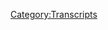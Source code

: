 {{DEFAULTSORT:
    #_TRANSCRIPT_0237:March 27, 2009
}}{{Transcript
    | title         = [[237: March 27, 2009]]
    | caption       = [https://knowledgefight.libsyn.com/knowledge-fight-march-27-2009 Listen to this episode on Libsyn]
    | episodeNumber = [[237: March 27, 2009|237]]
    | length        = 01:26:23
}}

{{MessageBox
    | header     = Warning: Bot Generated Content
    | text       = This transcript was automatically generated by transcription software and likely contains many mistakes and misattributions. Please check the audio for definitive quotes, attribution, and context.
    | image      = N3yvass4myg91.webp
    | imagewidth = 50px
    | id         = warning
}}

{{TranscriptBlock
    | name      = Unknown Speaker
    | timestamp = 00:00:00.000
    | text      = Andy in Kansas, you're on the air. Thanks for holding.
}}

{{TranscriptBlock
    | name      = Unknown Speaker
    | timestamp = 00:00:04.000
    | text      = Hello, Alex. I'm a first time caller. I'm a huge fan. I love your work.
}}

{{TranscriptBlock
    | name      = Unknown Speaker
    | timestamp = 00:00:07.200
    | text      = I love you.
}}

{{TranscriptBlock
    | name      = Unknown Speaker
    | timestamp = 00:00:07.759
    | text      = Hey, everybody. Welcome back to Knowledge Fight. I'm Dan.
}}

{{TranscriptBlock
    | name      = Unknown Speaker
    | timestamp = 00:00:09.919
    | text      = I'm Jordan.
}}

{{TranscriptBlock
    | name      = Unknown Speaker
    | timestamp = 00:00:10.480
    | text      = We're a couple dudes. I like to sit around,
}}

{{TranscriptBlock
    | name      = Unknown Speaker
    | timestamp = 00:00:12.160
    | text      = drink novelty beverages, and talk a little bit about Alex Jones.
}}

{{TranscriptBlock
    | name      = Unknown Speaker
    | timestamp = 00:00:15.119
    | text      = Indeed we are, Dan.
}}

{{TranscriptBlock
    | name      = Unknown Speaker
    | timestamp = 00:00:16.800
    | text      = Yes, sir.
}}

{{TranscriptBlock
    | name      = Unknown Speaker
    | timestamp = 00:00:17.440
    | text      = Dan?
}}

{{TranscriptBlock
    | name      = Unknown Speaker
    | timestamp = 00:00:18.079
    | text      = What's your favorite holiday candy?
}}

{{TranscriptBlock
    | name      = Unknown Speaker
    | timestamp = 00:00:20.239
    | text      = Favorite? Oh, boy. That's interesting. I don't know if they're, I mean, because you could get
}}

{{TranscriptBlock
    | name      = Unknown Speaker
    | timestamp = 00:00:24.399
    | text      = into weird Halloween things because it's such a candy-based holiday.
}}

{{TranscriptBlock
    | name      = Unknown Speaker
    | timestamp = 00:00:30.320
    | text      = Yeah.
}}

{{TranscriptBlock
    | name      = Unknown Speaker
    | timestamp = 00:00:30.559
    | text      = They have all those Reese's pumpkins around the fall.
}}

{{TranscriptBlock
    | name      = Unknown Speaker
    | timestamp = 00:00:34.240
    | text      = Delicious. Oh, massive.
}}

{{TranscriptBlock
    | name      = Unknown Speaker
    | timestamp = 00:00:35.520
    | text      = I would say Peppermint Bark is probably up there.
}}

{{TranscriptBlock
    | name      = Unknown Speaker
    | timestamp = 00:00:37.359
    | text      = Peppermint Bark.
}}

{{TranscriptBlock
    | name      = Unknown Speaker
    | timestamp = 00:00:38.240
    | text      = I love Peppermint Bark.
}}

{{TranscriptBlock
    | name      = Unknown Speaker
    | timestamp = 00:00:39.920
    | text      = Oh, that's disgusting. What? Peppermint Bark?
}}

{{TranscriptBlock
    | name      = Unknown Speaker
    | timestamp = 00:00:42.399
    | text      = At least I didn't say Peanut Brittle.
}}

{{TranscriptBlock
    | name      = Unknown Speaker
    | timestamp = 00:00:45.359
    | text      = Well, yeah, but that's because who knows when there might be a snake
}}

{{TranscriptBlock
    | name      = Unknown Speaker
    | timestamp = 00:00:48.560
    | text      = that's going to pop out of a Peanut Brittle can.
}}

{{TranscriptBlock
    | name      = Unknown Speaker
    | timestamp = 00:00:51.359
    | text      = That's just, of course you don't like Peanut Brittle.
}}

{{TranscriptBlock
    | name      = Unknown Speaker
    | timestamp = 00:00:53.840
    | text      = Too many bad memories.
}}

{{TranscriptBlock
    | name      = Unknown Speaker
    | timestamp = 00:00:54.880
    | text      = What do you got against Peppermint Bark?
}}

{{TranscriptBlock
    | name      = Unknown Speaker
    | timestamp = 00:00:57.280
    | text      = It's just, it's a perversion of what chocolate should be.
}}

{{TranscriptBlock
    | name      = Unknown Speaker
    | timestamp = 00:01:00.719
    | text      = It's great. There's a tradition in my family of like, one of my aunts sends me every year for
}}

{{TranscriptBlock
    | name      = Unknown Speaker
    | timestamp = 00:01:07.840
    | text      = forever, they send like a tin of Williams-Sonoma Peppermint Bark every year.
}}

{{TranscriptBlock
    | name      = Unknown Speaker
    | timestamp = 00:01:12.879
    | text      = Don't they make jeans?
}}

{{TranscriptBlock
    | name      = Unknown Speaker
    | timestamp = 00:01:14.159
    | text      = No, no, I don't think, maybe they do. I think you're thinking of Diamond Gusset.
}}

{{TranscriptBlock
    | name      = Unknown Speaker
    | timestamp = 00:01:17.840
    | text      = No, I'm pretty sure Williams-Sonoma makes it. I could be wrong.
}}

{{TranscriptBlock
    | name      = Unknown Speaker
    | timestamp = 00:01:21.439
    | text      = Could be.
}}

{{TranscriptBlock
    | name      = Unknown Speaker
    | timestamp = 00:01:21.920
    | text      = Yeah.
}}

{{TranscriptBlock
    | name      = Unknown Speaker
    | timestamp = 00:01:22.480
    | text      = So yeah, you get that. It's always just sort of like a nice yearly thing.
}}

{{TranscriptBlock
    | name      = Unknown Speaker
    | timestamp = 00:01:26.879
    | text      = Yeah.
}}

{{TranscriptBlock
    | name      = Unknown Speaker
    | timestamp = 00:01:27.519
    | text      = And I like it. I like the flavor. It's great. Peppermint Chocolate. Goes well.
}}

{{TranscriptBlock
    | name      = Unknown Speaker
    | timestamp = 00:01:31.599
    | text      = No.
}}

{{TranscriptBlock
    | name      = Unknown Speaker
    | timestamp = 00:01:32.159
    | text      = What's yours?
}}

{{TranscriptBlock
    | name      = Unknown Speaker
    | timestamp = 00:01:34.480
    | text      = Sentimental? When I was growing up, my grandma would give the entire, all of the kids in my
}}

{{TranscriptBlock
    | name      = Unknown Speaker
    | timestamp = 00:01:41.359
    | text      = family, these like commemorative life savers containers. Have you ever, do you remember those?
}}

{{TranscriptBlock
    | name      = Unknown Speaker
    | timestamp = 00:01:46.400
    | text      = Those suck.
}}

{{TranscriptBlock
    | name      = Unknown Speaker
    | timestamp = 00:01:47.040
    | text      = Oh, terrible. They taste awful. They're awful.
}}

{{TranscriptBlock
    | name      = Unknown Speaker
    | timestamp = 00:01:51.359
    | text      = If you say the like rum, buttered rum one.
}}

{{TranscriptBlock
    | name      = Unknown Speaker
    | timestamp = 00:01:54.000
    | text      = Ooh, those are good though.
}}

{{TranscriptBlock
    | name      = Unknown Speaker
    | timestamp = 00:01:55.040
    | text      = No, they're not.
}}

{{TranscriptBlock
    | name      = Unknown Speaker
    | timestamp = 00:01:55.599
    | text      = Those are delicious.
}}

{{TranscriptBlock
    | name      = Unknown Speaker
    | timestamp = 00:01:56.560
    | text      = No.
}}

{{TranscriptBlock
    | name      = Unknown Speaker
    | timestamp = 00:01:56.959
    | text      = Oh yeah, yeah, yeah.
}}

{{TranscriptBlock
    | name      = Unknown Speaker
    | timestamp = 00:01:58.319
    | text      = That's your sentimental favorite? The book of life saver rolls?
}}

{{TranscriptBlock
    | name      = Unknown Speaker
    | timestamp = 00:02:01.040
    | text      = No, no, no, no. Holiday candy just makes me think of that nonstop.
}}

{{TranscriptBlock
    | name      = Unknown Speaker
    | timestamp = 00:02:05.280
    | text      = The answer of course is Reese's fucking Easter eggs.
}}

{{TranscriptBlock
    | name      = Unknown Speaker
    | timestamp = 00:02:09.520
    | text      = Okay.
}}

{{TranscriptBlock
    | name      = Unknown Speaker
    | timestamp = 00:02:09.919
    | text      = The single greatest candy that's ever been made.
}}

{{TranscriptBlock
    | name      = Unknown Speaker
    | timestamp = 00:02:12.080
    | text      = If you said Cadbury Egg or Peanut Brittle.
}}

{{TranscriptBlock
    | name      = Unknown Speaker
    | timestamp = 00:02:17.120
    | text      = Wrong.
}}

{{TranscriptBlock
    | name      = Unknown Speaker
    | timestamp = 00:02:18.560
    | text      = Throw you straight out the window.
}}

{{TranscriptBlock
    | name      = Unknown Speaker
    | timestamp = 00:02:19.759
    | text      = Peanut Brittle? Who would say Peanut Brittle?
}}

{{TranscriptBlock
    | name      = Unknown Speaker
    | timestamp = 00:02:21.919
    | text      = Old people. I don't know.
}}

{{TranscriptBlock
    | name      = Unknown Speaker
    | timestamp = 00:02:22.719
    | text      = Oh, fair enough.
}}

{{TranscriptBlock
    | name      = Unknown Speaker
    | timestamp = 00:02:23.599
    | text      = I know a bit about these here holiday candies, but I know more about Alex Jones.
}}

{{TranscriptBlock
    | name      = Unknown Speaker
    | timestamp = 00:02:28.400
    | text      = And I know a little to none about both.
}}

{{TranscriptBlock
    | name      = Unknown Speaker
    | timestamp = 00:02:31.759
    | text      = And that's our show, I guess.
}}

{{TranscriptBlock
    | name      = Unknown Speaker
    | timestamp = 00:02:35.199
    | text      = Yeah, I guess that's our show.
}}

{{TranscriptBlock
    | name      = Unknown Speaker
    | timestamp = 00:02:36.319
    | text      = Lately we've been pivoting. We're going to pivot more in the future towards talking about candy.
}}

{{TranscriptBlock
    | name      = Unknown Speaker
    | timestamp = 00:02:40.719
    | text      = Yeah, no, no, no, no. That's where this was always going to be.
}}

{{TranscriptBlock
    | name      = Unknown Speaker
    | timestamp = 00:02:43.919
    | text      = It's going to become a central theme of our show. It's going to be a damning expose of candy people
}}

{{TranscriptBlock
    | name      = Unknown Speaker
    | timestamp = 00:02:48.240
    | text      = because John Birch Society president is a candy man. We've hit all together.
}}

{{TranscriptBlock
    | name      = Unknown Speaker
    | timestamp = 00:02:55.280
    | text      = The Willy Wonka of libertarianism and racism.
}}

{{TranscriptBlock
    | name      = Unknown Speaker
    | timestamp = 00:02:58.080
    | text      = Indeed. And that is appropriate to bring up because today we're back in the past.
}}

{{TranscriptBlock
    | name      = Unknown Speaker
    | timestamp = 00:03:02.240
    | text      = We're in 2009 and we'll be going over the March 27th, 2009 episode,
}}

{{TranscriptBlock
    | name      = Unknown Speaker
    | timestamp = 00:03:07.599
    | text      = which is the day after Alex Jones has had the John Birch Society president on the show.
}}

{{TranscriptBlock
    | name      = Unknown Speaker
    | timestamp = 00:03:13.039
    | text      = And it's interesting to see what happens in the immediate aftermath of that.
}}

{{TranscriptBlock
    | name      = Unknown Speaker
    | timestamp = 00:03:17.039
    | text      = Anything is possible. Oh, boy.
}}

{{TranscriptBlock
    | name      = Unknown Speaker
    | timestamp = 00:03:20.639
    | text      = But before we get to today's show, I'd like to take a moment to say thank you
}}

{{TranscriptBlock
    | name      = Unknown Speaker
    | timestamp = 00:03:23.599
    | text      = to some of the people who have signed up and are supporting the show,
}}

{{TranscriptBlock
    | name      = Unknown Speaker
    | timestamp = 00:03:27.120
    | text      = helping us keep the lights on as they say.
}}

{{TranscriptBlock
    | name      = Unknown Speaker
    | timestamp = 00:03:29.280
    | text      = Oh, nope. You're not allowed to say that.
}}

{{TranscriptBlock
    | name      = Unknown Speaker
    | timestamp = 00:03:33.120
    | text      = I am allowed to say thank you to one of our new donors, Michael Z.
}}

{{TranscriptBlock
    | name      = Unknown Speaker
    | timestamp = 00:03:37.439
    | text      = Thank you so much. You are now a policy wonk.
}}

{{TranscriptBlock
    | name      = Unknown Speaker
    | timestamp = 00:03:40.000
    | text      = I'm a policy wonk.
}}

{{TranscriptBlock
    | name      = Unknown Speaker
    | timestamp = 00:03:41.120
    | text      = Thank you, Michael.
}}

{{TranscriptBlock
    | name      = Unknown Speaker
    | timestamp = 00:03:41.759
    | text      = Thank you very much.
}}

{{TranscriptBlock
    | name      = Unknown Speaker
    | timestamp = 00:03:42.639
    | text      = Also, I'd like to say thank you to Bryce. You are now a policy wonk.
}}

{{TranscriptBlock
    | name      = Unknown Speaker
    | timestamp = 00:03:46.240
    | text      = I'm a policy wonk.
}}

{{TranscriptBlock
    | name      = Unknown Speaker
    | timestamp = 00:03:47.520
    | text      = Thank you.
}}

{{TranscriptBlock
    | name      = Unknown Speaker
    | timestamp = 00:03:48.080
    | text      = Thank you very much, Bryce.
}}

{{TranscriptBlock
    | name      = Unknown Speaker
    | timestamp = 00:03:49.360
    | text      = Also, Tracy with an I.
}}

{{TranscriptBlock
    | name      = Unknown Speaker
    | timestamp = 00:03:51.280
    | text      = Tracy with an I.
}}

{{TranscriptBlock
    | name      = Unknown Speaker
    | timestamp = 00:03:52.319
    | text      = Thank you so much.
}}

{{TranscriptBlock
    | name      = Unknown Speaker
    | timestamp = 00:03:53.039
    | text      = That's dangerous.
}}

{{TranscriptBlock
    | name      = Unknown Speaker
    | timestamp = 00:03:53.599
    | text      = You're now a policy wonk with an I. Policy.
}}

{{TranscriptBlock
    | name      = Unknown Speaker
    | timestamp = 00:03:56.319
    | text      = No, no, no.
}}

{{TranscriptBlock
    | name      = Unknown Speaker
    | timestamp = 00:03:58.879
    | text      = I'm a policy wonk.
}}

{{TranscriptBlock
    | name      = Unknown Speaker
    | timestamp = 00:04:00.000
    | text      = Thank you so much.
}}

{{TranscriptBlock
    | name      = Unknown Speaker
    | timestamp = 00:04:01.199
    | text      = What a dick thing to do.
}}

{{TranscriptBlock
    | name      = Unknown Speaker
    | timestamp = 00:04:02.560
    | text      = Why is it a dick thing to do?
}}

{{TranscriptBlock
    | name      = Unknown Speaker
    | timestamp = 00:04:03.599
    | text      = I don't know.
}}

{{TranscriptBlock
    | name      = Unknown Speaker
    | timestamp = 00:04:04.240
    | text      = I'm celebrating the fun spellings of people's names out there in the world.
}}

{{TranscriptBlock
    | name      = Unknown Speaker
    | timestamp = 00:04:09.120
    | text      = Get off your high horse with your defensiveness about whys.
}}

{{TranscriptBlock
    | name      = Unknown Speaker
    | timestamp = 00:04:12.800
    | text      = I'm sorry.
}}

{{TranscriptBlock
    | name      = Unknown Speaker
    | timestamp = 00:04:13.439
    | text      = Also, I'd like to say thank you to someone who has come in on a little bit of a higher
}}

{{TranscriptBlock
    | name      = Unknown Speaker
    | timestamp = 00:04:16.480
    | text      = level and we appreciate it also very much.
}}

{{TranscriptBlock
    | name      = Unknown Speaker
    | timestamp = 00:04:18.639
    | text      = Uh, so Bob Soul, thank you so much.
}}

{{TranscriptBlock
    | name      = Unknown Speaker
    | timestamp = 00:04:21.199
    | text      = You are now a technocrat.
}}

{{TranscriptBlock
    | name      = Unknown Speaker
    | timestamp = 00:04:22.959
    | text      = I'm a policy wonk.
}}

{{TranscriptBlock
    | name      = Unknown Speaker
    | timestamp = 00:04:24.079
    | text      = Four stars.
}}

{{TranscriptBlock
    | name      = Unknown Speaker
    | timestamp = 00:04:24.879
    | text      = Go home to your mother and tell her you're brilliant.
}}

{{TranscriptBlock
    | name      = Unknown Speaker
    | timestamp = 00:04:26.879
    | text      = Someone, someone sodomized and sent me a bucket of poop.
}}

{{TranscriptBlock
    | name      = Unknown Speaker
    | timestamp = 00:04:29.519
    | text      = Daddy shark.
}}

{{TranscriptBlock
    | name      = Unknown Speaker
    | timestamp = 00:04:32.000
    | text      = Jar Jar Binks has a Caribbean black accent.
}}

{{TranscriptBlock
    | name      = Unknown Speaker
    | timestamp = 00:04:36.240
    | text      = He's a loser.
}}

{{TranscriptBlock
    | name      = Unknown Speaker
    | timestamp = 00:04:37.519
    | text      = Little, little titty baby.
}}

{{TranscriptBlock
    | name      = Unknown Speaker
    | timestamp = 00:04:39.439
    | text      = I don't want to hate black people.
}}

{{TranscriptBlock
    | name      = Unknown Speaker
    | timestamp = 00:04:41.040
    | text      = I remember Jesus Christ.
}}

{{TranscriptBlock
    | name      = Unknown Speaker
    | timestamp = 00:04:42.879
    | text      = Thank you so much, Bob Soul.
}}

{{TranscriptBlock
    | name      = Unknown Speaker
    | timestamp = 00:04:44.319
    | text      = Bob, it must've.
}}

{{TranscriptBlock
    | name      = Unknown Speaker
    | timestamp = 00:04:45.759
    | text      = Oh, it's one word.
}}

{{TranscriptBlock
    | name      = Unknown Speaker
    | timestamp = 00:04:46.639
    | text      = I was going to say, cause that would have been real tough to live through 95 with that
}}

{{TranscriptBlock
    | name      = Unknown Speaker
    | timestamp = 00:04:50.240
    | text      = name right there.
}}

{{TranscriptBlock
    | name      = Unknown Speaker
    | timestamp = 00:04:50.959
    | text      = Why is that?
}}

{{TranscriptBlock
    | name      = Unknown Speaker
    | timestamp = 00:04:52.160
    | text      = Because, well, a certain Bob Dole was running for president.
}}

{{TranscriptBlock
    | name      = Unknown Speaker
    | timestamp = 00:04:56.319
    | text      = That's true.
}}

{{TranscriptBlock
    | name      = Unknown Speaker
    | timestamp = 00:04:56.800
    | text      = Yeah.
}}

{{TranscriptBlock
    | name      = Unknown Speaker
    | timestamp = 00:04:57.199
    | text      = I was thinking if it was a, you might be confused.
}}

{{TranscriptBlock
    | name      = Unknown Speaker
    | timestamp = 00:05:00.000
    | text      = Like maybe you're a relative of Jimmy Soul.
}}

{{TranscriptBlock
    | name      = Unknown Speaker
    | timestamp = 00:05:03.279
    | text      = If you want to be happy for the rest of your life.
}}

{{TranscriptBlock
    | name      = Unknown Speaker
    | timestamp = 00:05:05.839
    | text      = Never make a pretty one with your wife.
}}

{{TranscriptBlock
    | name      = Unknown Speaker
    | timestamp = 00:05:08.240
    | text      = So for my personal point of view.
}}

{{TranscriptBlock
    | name      = Unknown Speaker
    | timestamp = 00:05:10.560
    | text      = It permeates popular culture.
}}

{{TranscriptBlock
    | name      = Unknown Speaker
    | timestamp = 00:05:14.399
    | text      = Everyone knows that song.
}}

{{TranscriptBlock
    | name      = Unknown Speaker
    | timestamp = 00:05:15.920
    | text      = Of course you would be mistaken for him.
}}

{{TranscriptBlock
    | name      = Unknown Speaker
    | timestamp = 00:05:19.279
    | text      = Naturally.
}}

{{TranscriptBlock
    | name      = Unknown Speaker
    | timestamp = 00:05:20.319
    | text      = It's just so prevalent, that song dad.
}}

{{TranscriptBlock
    | name      = Unknown Speaker
    | timestamp = 00:05:22.639
    | text      = God damn.
}}

{{TranscriptBlock
    | name      = Unknown Speaker
    | timestamp = 00:05:23.279
    | text      = That song in high school that I was in a broadcast production class.
}}

{{TranscriptBlock
    | name      = Unknown Speaker
    | timestamp = 00:05:27.600
    | text      = And the only reason I know that song or I could probably sing it off the top of my head.
}}

{{TranscriptBlock
    | name      = Unknown Speaker
    | timestamp = 00:05:31.680
    | text      = You, yeah, it's weird.
}}

{{TranscriptBlock
    | name      = Unknown Speaker
    | timestamp = 00:05:33.040
    | text      = It's because that was the Friday song that our teacher played in our broadcast production
}}

{{TranscriptBlock
    | name      = Unknown Speaker
    | timestamp = 00:05:38.639
    | text      = class in high school.
}}

{{TranscriptBlock
    | name      = Unknown Speaker
    | timestamp = 00:05:39.360
    | text      = Like it would always be like, it's Friday, put on if you want to be happy for the rest
}}

{{TranscriptBlock
    | name      = Unknown Speaker
    | timestamp = 00:05:43.360
    | text      = of your life.
}}

{{TranscriptBlock
    | name      = Unknown Speaker
    | timestamp = 00:05:43.759
    | text      = That's what your teacher would do?
}}

{{TranscriptBlock
    | name      = Unknown Speaker
    | timestamp = 00:05:45.519
    | text      = I guess it's because torture.
}}

{{TranscriptBlock
    | name      = Unknown Speaker
    | timestamp = 00:05:47.120
    | text      = What was your teacher?
}}

{{TranscriptBlock
    | name      = Unknown Speaker
    | timestamp = 00:05:48.480
    | text      = Jigsaw.
}}

{{TranscriptBlock
    | name      = Unknown Speaker
    | timestamp = 00:05:49.120
    | text      = What's going on here?
}}

{{TranscriptBlock
    | name      = Unknown Speaker
    | timestamp = 00:05:50.079
    | text      = Wasn't nom.
}}

{{TranscriptBlock
    | name      = Unknown Speaker
    | timestamp = 00:05:55.439
    | text      = Well, that seals it.
}}

{{TranscriptBlock
    | name      = Unknown Speaker
    | timestamp = 00:05:56.560
    | text      = He was a good guy, but yeah, in hindsight, problematic choice for a Friday song in a
}}

{{TranscriptBlock
    | name      = Unknown Speaker
    | timestamp = 00:06:00.800
    | text      = class.
}}

{{TranscriptBlock
    | name      = Unknown Speaker
    | timestamp = 00:06:02.959
    | text      = Fairly offensive.
}}

{{TranscriptBlock
    | name      = Unknown Speaker
    | timestamp = 00:06:05.040
    | text      = I don't know.
}}

{{TranscriptBlock
    | name      = Unknown Speaker
    | timestamp = 00:06:06.079
    | text      = Anyway, there's a lot of weird stuff.
}}

{{TranscriptBlock
    | name      = Unknown Speaker
    | timestamp = 00:06:07.839
    | text      = Yeah, it was a geography teacher that I had who believes that daily abuse makes you stronger.
}}

{{TranscriptBlock
    | name      = Unknown Speaker
    | timestamp = 00:06:13.439
    | text      = All right.
}}

{{TranscriptBlock
    | name      = Unknown Speaker
    | timestamp = 00:06:13.920
    | text      = So he would line us up and push us into the door jam on our way out of class every day.
}}

{{TranscriptBlock
    | name      = Unknown Speaker
    | timestamp = 00:06:18.000
    | text      = Yeah.
}}

{{TranscriptBlock
    | name      = Unknown Speaker
    | timestamp = 00:06:18.240
    | text      = Fucked up stuff.
}}

{{TranscriptBlock
    | name      = Unknown Speaker
    | timestamp = 00:06:18.879
    | text      = That is a fucked up teacher.
}}

{{TranscriptBlock
    | name      = Unknown Speaker
    | timestamp = 00:06:20.720
    | text      = They allowed him to do that.
}}

{{TranscriptBlock
    | name      = Unknown Speaker
    | timestamp = 00:06:22.079
    | text      = I don't think anyone knew he was doing it.
}}

{{TranscriptBlock
    | name      = Unknown Speaker
    | timestamp = 00:06:23.839
    | text      = How could you not know he was doing it?
}}

{{TranscriptBlock
    | name      = Unknown Speaker
    | timestamp = 00:06:25.759
    | text      = Because he, I don't know.
}}

{{TranscriptBlock
    | name      = Unknown Speaker
    | timestamp = 00:06:26.800
    | text      = He was, he was a weird dude.
}}

{{TranscriptBlock
    | name      = Unknown Speaker
    | timestamp = 00:06:28.000
    | text      = Coach Hawkins.
}}

{{TranscriptBlock
    | name      = Unknown Speaker
    | timestamp = 00:06:29.120
    | text      = Good, good man.
}}

{{TranscriptBlock
    | name      = Unknown Speaker
    | timestamp = 00:06:30.319
    | text      = That coach Hawkins.
}}

{{TranscriptBlock
    | name      = Unknown Speaker
    | timestamp = 00:06:31.360
    | text      = We became friends later after I hit him.
}}

{{TranscriptBlock
    | name      = Unknown Speaker
    | timestamp = 00:06:33.439
    | text      = This is a long show.
}}

{{TranscriptBlock
    | name      = Unknown Speaker
    | timestamp = 00:06:34.160
    | text      = Yeah, yeah, no, no, no, no.
}}

{{TranscriptBlock
    | name      = Unknown Speaker
    | timestamp = 00:06:36.240
    | text      = This is your, every story you have about your high school really just kind of outlines either
}}

{{TranscriptBlock
    | name      = Unknown Speaker
    | timestamp = 00:06:41.759
    | text      = some sort of child abuse or more serious and dangerous crime.
}}

{{TranscriptBlock
    | name      = Unknown Speaker
    | timestamp = 00:06:45.759
    | text      = Yeah.
}}

{{TranscriptBlock
    | name      = Unknown Speaker
    | timestamp = 00:06:46.240
    | text      = You don't, you don't really have any, uh, tough time.
}}

{{TranscriptBlock
    | name      = Unknown Speaker
    | timestamp = 00:06:49.600
    | text      = Yeah, yeah.
}}

{{TranscriptBlock
    | name      = Unknown Speaker
    | timestamp = 00:06:50.000
    | text      = I'm sorry.
}}

{{TranscriptBlock
    | name      = Unknown Speaker
    | timestamp = 00:06:51.839
    | text      = I was my nom.
}}

{{TranscriptBlock
    | name      = Unknown Speaker
    | timestamp = 00:06:56.160
    | text      = Anyway, guys, we're in the past.
}}

{{TranscriptBlock
    | name      = Unknown Speaker
    | timestamp = 00:07:00.480
    | text      = We went a little too far back into the past right now.
}}

{{TranscriptBlock
    | name      = Unknown Speaker
    | timestamp = 00:07:02.800
    | text      = We're going to go a little bit forward.
}}

{{TranscriptBlock
    | name      = Unknown Speaker
    | timestamp = 00:07:04.160
    | text      = Yeah.
}}

{{TranscriptBlock
    | name      = Unknown Speaker
    | timestamp = 00:07:04.399
    | text      = So we're in 2009, like I said, the last episode, um, was our, our last week's Monday episode
}}

{{TranscriptBlock
    | name      = Unknown Speaker
    | timestamp = 00:07:09.519
    | text      = where we heard Alex interview, uh, John McManus, president of the John Birch society.
}}

{{TranscriptBlock
    | name      = Unknown Speaker
    | timestamp = 00:07:16.079
    | text      = And, uh, it doesn't immediately come into any, that's not really important necessarily
}}

{{TranscriptBlock
    | name      = Unknown Speaker
    | timestamp = 00:07:20.399
    | text      = at the beginning of this episode, but it's an important context and important framework
}}

{{TranscriptBlock
    | name      = Unknown Speaker
    | timestamp = 00:07:24.079
    | text      = to understand moving forward, uh, in Alex's, uh, 2009 business.
}}

{{TranscriptBlock
    | name      = Unknown Speaker
    | timestamp = 00:07:30.000
    | text      = Does he suck up to somebody else and betray his principles today, Dan?
}}

{{TranscriptBlock
    | name      = Unknown Speaker
    | timestamp = 00:07:33.759
    | text      = No, not especially, but I think that there are, um, interesting trends that happen immediately,
}}

{{TranscriptBlock
    | name      = Unknown Speaker
    | timestamp = 00:07:39.839
    | text      = let's say, and we'll, we'll get to them as we get to them.
}}

{{TranscriptBlock
    | name      = Unknown Speaker
    | timestamp = 00:07:42.399
    | text      = But before we do, I just want to play this clip where Alex Jones makes it super abundantly
}}

{{TranscriptBlock
    | name      = Unknown Speaker
    | timestamp = 00:07:46.240
    | text      = clear that he's a fucking sovereign citizen.
}}

{{TranscriptBlock
    | name      = Unknown Speaker
    | timestamp = 00:07:48.560
    | text      = Definitely.
}}

{{TranscriptBlock
    | name      = Unknown Speaker
    | timestamp = 00:07:49.040
    | text      = I've been researching this deeply and it really does have a central core, uh, of, uh, the
}}

{{TranscriptBlock
    | name      = Unknown Speaker
    | timestamp = 00:07:56.000
    | text      = city of Rome.
}}

{{TranscriptBlock
    | name      = Unknown Speaker
    | timestamp = 00:07:56.879
    | text      = So you notice how it's a private city of banking, just a few square miles within the city of
}}

{{TranscriptBlock
    | name      = Unknown Speaker
    | timestamp = 00:08:03.279
    | text      = London itself that is the financial head of the world and mainstream news admits that
}}

{{TranscriptBlock
    | name      = Unknown Speaker
    | timestamp = 00:08:09.839
    | text      = and it's privately held.
}}

{{TranscriptBlock
    | name      = Unknown Speaker
    | timestamp = 00:08:11.600
    | text      = This, this, I don't really understand fully what Alex is talking about, but I'm guessing
}}

{{TranscriptBlock
    | name      = Unknown Speaker
    | timestamp = 00:08:15.680
    | text      = it has something to do with the idea that like the Vatican is a private country within
}}

{{TranscriptBlock
    | name      = Unknown Speaker
    | timestamp = 00:08:20.639
    | text      = a city country.
}}

{{TranscriptBlock
    | name      = Unknown Speaker
    | timestamp = 00:08:21.680
    | text      = Oh, that's what he's talking about.
}}

{{TranscriptBlock
    | name      = Unknown Speaker
    | timestamp = 00:08:23.040
    | text      = Not necessarily the Vatican, but I think he's saying that the city of Rome is like that,
}}

{{TranscriptBlock
    | name      = Unknown Speaker
    | timestamp = 00:08:27.199
    | text      = but with banking, because later he says that Washington DC, the district of Columbia is
}}

{{TranscriptBlock
    | name      = Unknown Speaker
    | timestamp = 00:08:32.799
    | text      = that, but with military.
}}

{{TranscriptBlock
    | name      = Unknown Speaker
    | timestamp = 00:08:34.399
    | text      = Okay.
}}

{{TranscriptBlock
    | name      = Unknown Speaker
    | timestamp = 00:08:34.720
    | text      = So he's, he's trying to present the idea that there's all these privately held cities in
}}

{{TranscriptBlock
    | name      = Unknown Speaker
    | timestamp = 00:08:39.279
    | text      = the world and you have like the Vatican is a ecclesiastical, the Rome and London, the
}}

{{TranscriptBlock
    | name      = Unknown Speaker
    | timestamp = 00:08:46.000
    | text      = city of Rome and the city of London are banking.
}}

{{TranscriptBlock
    | name      = Unknown Speaker
    | timestamp = 00:08:48.240
    | text      = And then the Washington DC is military.
}}

{{TranscriptBlock
    | name      = Unknown Speaker
    | timestamp = 00:08:50.799
    | text      = I don't exactly know what all of that amounts to, but look, I'm going to look into that
}}

{{TranscriptBlock
    | name      = Unknown Speaker
    | timestamp = 00:08:55.519
    | text      = more.
}}

{{TranscriptBlock
    | name      = Unknown Speaker
    | timestamp = 00:08:55.919
    | text      = I don't really understand what he's talking about and there are not like ready resources
}}

{{TranscriptBlock
    | name      = Unknown Speaker
    | timestamp = 00:09:00.320
    | text      = on this.
}}

{{TranscriptBlock
    | name      = Unknown Speaker
    | timestamp = 00:09:00.799
    | text      = Okay.
}}

{{TranscriptBlock
    | name      = Unknown Speaker
    | timestamp = 00:09:01.519
    | text      = So if you draw lines between the three of them though, do you get like a triangle?
}}

{{TranscriptBlock
    | name      = Unknown Speaker
    | timestamp = 00:09:06.080
    | text      = You, uh, yes, absolutely.
}}

{{TranscriptBlock
    | name      = Unknown Speaker
    | timestamp = 00:09:07.759
    | text      = Which is a sign.
}}

{{TranscriptBlock
    | name      = Unknown Speaker
    | timestamp = 00:09:08.720
    | text      = Exactly.
}}

{{TranscriptBlock
    | name      = Unknown Speaker
    | timestamp = 00:09:09.360
    | text      = What is the devil's sign?
}}

{{TranscriptBlock
    | name      = Unknown Speaker
    | timestamp = 00:09:11.120
    | text      = Triangles.
}}

{{TranscriptBlock
    | name      = Unknown Speaker
    | timestamp = 00:09:11.919
    | text      = The devil's triangle.
}}

{{TranscriptBlock
    | name      = Unknown Speaker
    | timestamp = 00:09:12.879
    | text      = Yeah, there we go.
}}

{{TranscriptBlock
    | name      = Unknown Speaker
    | timestamp = 00:09:14.399
    | text      = It has its own rules and has set the global maritime system of law that we're under that
}}

{{TranscriptBlock
    | name      = Unknown Speaker
    | timestamp = 00:09:21.840
    | text      = is tyrannical.
}}

{{TranscriptBlock
    | name      = Unknown Speaker
    | timestamp = 00:09:22.480
    | text      = That's Napoleonic.
}}

{{TranscriptBlock
    | name      = Unknown Speaker
    | timestamp = 00:09:23.360
    | text      = Capital letters.
}}

{{TranscriptBlock
    | name      = Unknown Speaker
    | timestamp = 00:09:25.919
    | text      = Roman, it's really Roman civil law, but modern times they call it Napoleonic law, guilty
}}

{{TranscriptBlock
    | name      = Unknown Speaker
    | timestamp = 00:09:30.080
    | text      = of the bourbon, innocent and rest of it.
}}

{{TranscriptBlock
    | name      = Unknown Speaker
    | timestamp = 00:09:32.399
    | text      = Yes.
}}

{{TranscriptBlock
    | name      = Unknown Speaker
    | timestamp = 00:09:32.639
    | text      = That is what administrative law courts and um, it's really the law of merchants going
}}

{{TranscriptBlock
    | name      = Unknown Speaker
    | timestamp = 00:09:36.960
    | text      = back to really before Rome to Greece and Babylon and Alexandria and Cairo.
}}

{{TranscriptBlock
    | name      = Unknown Speaker
    | timestamp = 00:09:42.240
    | text      = But I digress.
}}

{{TranscriptBlock
    | name      = Unknown Speaker
    | timestamp = 00:09:44.320
    | text      = You do.
}}

{{TranscriptBlock
    | name      = Unknown Speaker
    | timestamp = 00:09:45.279
    | text      = So yeah, it's maritime law.
}}

{{TranscriptBlock
    | name      = Unknown Speaker
    | timestamp = 00:09:46.480
    | text      = We're all under maritime law.
}}

{{TranscriptBlock
    | name      = Unknown Speaker
    | timestamp = 00:09:47.600
    | text      = You're guilty until proven innocent and uh, blah, blah, blah, blah, blah.
}}

{{TranscriptBlock
    | name      = Unknown Speaker
    | timestamp = 00:09:50.879
    | text      = Gold, gold fringed flags, the whole lot.
}}

{{TranscriptBlock
    | name      = Unknown Speaker
    | timestamp = 00:09:53.759
    | text      = Of course.
}}

{{TranscriptBlock
    | name      = Unknown Speaker
    | timestamp = 00:09:54.320
    | text      = That's all sovereign citizen shit and it's all wacky.
}}

{{TranscriptBlock
    | name      = Unknown Speaker
    | timestamp = 00:09:57.600
    | text      = I'm, I'm a big fan of their, uh, insistence in how well they know history by just naming
}}

{{TranscriptBlock
    | name      = Unknown Speaker
    | timestamp = 00:10:04.080
    | text      = cities.
}}

{{TranscriptBlock
    | name      = Unknown Speaker
    | timestamp = 00:10:04.639
    | text      = Yeah.
}}

{{TranscriptBlock
    | name      = Unknown Speaker
    | timestamp = 00:10:05.360
    | text      = It goes all the way back to Alexandria.
}}

{{TranscriptBlock
    | name      = Unknown Speaker
    | timestamp = 00:10:07.200
    | text      = Ooh, you must know history, sir.
}}

{{TranscriptBlock
    | name      = Unknown Speaker
    | timestamp = 00:10:09.360
    | text      = Yeah.
}}

{{TranscriptBlock
    | name      = Unknown Speaker
    | timestamp = 00:10:09.759
    | text      = Alexandria, which one?
}}

{{TranscriptBlock
    | name      = Unknown Speaker
    | timestamp = 00:10:10.960
    | text      = The one in Georgia.
}}

{{TranscriptBlock
    | name      = Unknown Speaker
    | timestamp = 00:10:12.240
    | text      = I'm guessing he just has like, at least I've already forgotten all those cities that he
}}

{{TranscriptBlock
    | name      = Unknown Speaker
    | timestamp = 00:10:17.440
    | text      = named, but it seemed like most of them had ports.
}}

{{TranscriptBlock
    | name      = Unknown Speaker
    | timestamp = 00:10:20.000
    | text      = So at least he's just really talking about ports.
}}

{{TranscriptBlock
    | name      = Unknown Speaker
    | timestamp = 00:10:22.240
    | text      = At least he had that.
}}

{{TranscriptBlock
    | name      = Unknown Speaker
    | timestamp = 00:10:23.200
    | text      = But then again, most ancient cities were, uh, there.
}}

{{TranscriptBlock
    | name      = Unknown Speaker
    | timestamp = 00:10:26.320
    | text      = It was very important that they, it's really hard to landlocked.
}}

{{TranscriptBlock
    | name      = Unknown Speaker
    | timestamp = 00:10:29.360
    | text      = Yeah.
}}

{{TranscriptBlock
    | name      = Unknown Speaker
    | timestamp = 00:10:30.480
    | text      = Living landlocked was a, it was a much harder proposition back then.
}}

{{TranscriptBlock
    | name      = Unknown Speaker
    | timestamp = 00:10:34.159
    | text      = Yeah.
}}

{{TranscriptBlock
    | name      = Unknown Speaker
    | timestamp = 00:10:34.559
    | text      = So, uh, in this next clip, Alex gives something that I think has come to become very, uh,
}}

{{TranscriptBlock
    | name      = Unknown Speaker
    | timestamp = 00:10:39.759
    | text      = uh, do regular, uh, very normal on our show.
}}

{{TranscriptBlock
    | name      = Unknown Speaker
    | timestamp = 00:10:43.279
    | text      = And that is him giving a prophetic warning that what they are doing to nonwhite people,
}}

{{TranscriptBlock
    | name      = Unknown Speaker
    | timestamp = 00:10:47.759
    | text      = they will soon be doing to white people.
}}

{{TranscriptBlock
    | name      = Unknown Speaker
    | timestamp = 00:10:49.679
    | text      = Yes.
}}

{{TranscriptBlock
    | name      = Unknown Speaker
    | timestamp = 00:10:50.000
    | text      = So you better get the most terrifying of situations.
}}

{{TranscriptBlock
    | name      = Unknown Speaker
    | timestamp = 00:10:52.879
    | text      = You better get ready.
}}

{{TranscriptBlock
    | name      = Unknown Speaker
    | timestamp = 00:10:53.840
    | text      = It is just going to get worse and worse and worse.
}}

{{TranscriptBlock
    | name      = Unknown Speaker
    | timestamp = 00:10:57.039
    | text      = I mean, we are in for deep trouble because when they get this global financial power
}}

{{TranscriptBlock
    | name      = Unknown Speaker
    | timestamp = 00:11:02.000
    | text      = and a world ID, that'll still be a national ID, but globally standardized, they'll track
}}

{{TranscriptBlock
    | name      = Unknown Speaker
    | timestamp = 00:11:06.320
    | text      = trace track everywhere you're going control.
}}

{{TranscriptBlock
    | name      = Unknown Speaker
    | timestamp = 00:11:08.159
    | text      = You can't run anywhere.
}}

{{TranscriptBlock
    | name      = Unknown Speaker
    | timestamp = 00:11:09.679
    | text      = Then they're going to carry out the one child policy, the controlled plague releases.
}}

{{TranscriptBlock
    | name      = Unknown Speaker
    | timestamp = 00:11:13.519
    | text      = And from here on out, it becomes Hitlerian.
}}

{{TranscriptBlock
    | name      = Unknown Speaker
    | timestamp = 00:11:16.480
    | text      = The Diane is going to start.
}}

{{TranscriptBlock
    | name      = Unknown Speaker
    | timestamp = 00:11:17.840
    | text      = I mean, it's already starting if you were in Cambodia or Iraq or hundreds of other countries
}}

{{TranscriptBlock
    | name      = Unknown Speaker
    | timestamp = 00:11:21.840
    | text      = where the globalists are slaughtering people, uh, with their proxies.
}}

{{TranscriptBlock
    | name      = Unknown Speaker
    | timestamp = 00:11:24.720
    | text      = But, uh, we're going to start dying here and in Europe.
}}

{{TranscriptBlock
    | name      = Unknown Speaker
    | timestamp = 00:11:27.360
    | text      = So get ready to die.
}}

{{TranscriptBlock
    | name      = Unknown Speaker
    | timestamp = 00:11:29.039
    | text      = Okay.
}}

{{TranscriptBlock
    | name      = Unknown Speaker
    | timestamp = 00:11:30.240
    | text      = That's a, I mean, I guess what's behind that is a, is an idea that like the globalists
}}

{{TranscriptBlock
    | name      = Unknown Speaker
    | timestamp = 00:11:36.720
    | text      = dare not touch us whites until they have full control.
}}

{{TranscriptBlock
    | name      = Unknown Speaker
    | timestamp = 00:11:39.440
    | text      = Right, right, right, right.
}}

{{TranscriptBlock
    | name      = Unknown Speaker
    | timestamp = 00:11:40.320
    | text      = Something like that, which is like, I guess, I guess what's behind that thought even is
}}

{{TranscriptBlock
    | name      = Unknown Speaker
    | timestamp = 00:11:44.399
    | text      = that like, they know that we're the only ones who are capable of fighting back against them.
}}

{{TranscriptBlock
    | name      = Unknown Speaker
    | timestamp = 00:11:49.840
    | text      = I guess that's what you mean?
}}

{{TranscriptBlock
    | name      = Unknown Speaker
    | timestamp = 00:11:51.039
    | text      = I'm not entirely sure.
}}

{{TranscriptBlock
    | name      = Unknown Speaker
    | timestamp = 00:11:52.480
    | text      = No idea.
}}

{{TranscriptBlock
    | name      = Unknown Speaker
    | timestamp = 00:11:53.120
    | text      = It's very weird.
}}

{{TranscriptBlock
    | name      = Unknown Speaker
    | timestamp = 00:11:54.240
    | text      = And, uh, all that stuff is also just, you know, the little building blocks of it are
}}

{{TranscriptBlock
    | name      = Unknown Speaker
    | timestamp = 00:11:59.039
    | text      = just his little dumb narratives.
}}

{{TranscriptBlock
    | name      = Unknown Speaker
    | timestamp = 00:12:00.639
    | text      = Dan, the globalists are climbing the mountain of conquest.
}}

{{TranscriptBlock
    | name      = Unknown Speaker
    | timestamp = 00:12:04.559
    | text      = And what's at the top of that mountain?
}}

{{TranscriptBlock
    | name      = Unknown Speaker
    | timestamp = 00:12:06.320
    | text      = Uh, the white cap.
}}

{{TranscriptBlock
    | name      = Unknown Speaker
    | timestamp = 00:12:07.759
    | text      = Exactly.
}}

{{TranscriptBlock
    | name      = Unknown Speaker
    | timestamp = 00:12:08.799
    | text      = There you go.
}}

{{TranscriptBlock
    | name      = Unknown Speaker
    | timestamp = 00:12:09.360
    | text      = That's who you, you gotta, you gotta get it to the top of the white folk, uh, to start
}}

{{TranscriptBlock
    | name      = Unknown Speaker
    | timestamp = 00:12:14.399
    | text      = putting Fitzcarraldo down.
}}

{{TranscriptBlock
    | name      = Unknown Speaker
    | timestamp = 00:12:15.840
    | text      = I don't know.
}}

{{TranscriptBlock
    | name      = Unknown Speaker
    | timestamp = 00:12:16.320
    | text      = I don't know where that one was going.
}}

{{TranscriptBlock
    | name      = Unknown Speaker
    | timestamp = 00:12:17.600
    | text      = It does, it does have a baseline feeling of like white, uh, I mean, not whites are at
}}

{{TranscriptBlock
    | name      = Unknown Speaker
    | timestamp = 00:12:23.279
    | text      = the top.
}}

{{TranscriptBlock
    | name      = Unknown Speaker
    | timestamp = 00:12:23.600
    | text      = Well, not white supremacy, but white primacy, you know, almost like whites are the most
}}

{{TranscriptBlock
    | name      = Unknown Speaker
    | timestamp = 00:12:28.399
    | text      = important that they're the best.
}}

{{TranscriptBlock
    | name      = Unknown Speaker
    | timestamp = 00:12:30.080
    | text      = I guess it is white supremacy.
}}

{{TranscriptBlock
    | name      = Unknown Speaker
    | timestamp = 00:12:31.360
    | text      = Yeah, no, it's exactly white supremacy.
}}

{{TranscriptBlock
    | name      = Unknown Speaker
    | timestamp = 00:12:33.120
    | text      = Yeah.
}}

{{TranscriptBlock
    | name      = Unknown Speaker
    | timestamp = 00:12:34.080
    | text      = Whoops.
}}

{{TranscriptBlock
    | name      = Unknown Speaker
    | timestamp = 00:12:35.360
    | text      = Anyway, uh, the part at the beginning when I was making a big deal of Alex, uh, having
}}

{{TranscriptBlock
    | name      = Unknown Speaker
    | timestamp = 00:12:41.759
    | text      = the John Birch Society president on the day before, uh, it does show up a little earlier
}}

{{TranscriptBlock
    | name      = Unknown Speaker
    | timestamp = 00:12:46.559
    | text      = than maybe I made it seem because in this next clip, Alex Jones goes whole hog against
}}

{{TranscriptBlock
    | name      = Unknown Speaker
    | timestamp = 00:12:52.879
    | text      = Glenn Beck.
}}

{{TranscriptBlock
    | name      = Unknown Speaker
    | timestamp = 00:12:53.759
    | text      = He starts attacking him aggressively.
}}

{{TranscriptBlock
    | name      = Unknown Speaker
    | timestamp = 00:12:56.799
    | text      = Okay.
}}

{{TranscriptBlock
    | name      = Unknown Speaker
    | timestamp = 00:12:57.120
    | text      = The day after he has the John Birch Society president on.
}}

{{TranscriptBlock
    | name      = Unknown Speaker
    | timestamp = 00:13:00.960
    | text      = Folks, I told you Glenn Beck's a snake.
}}

{{TranscriptBlock
    | name      = Unknown Speaker
    | timestamp = 00:13:02.720
    | text      = He called for Ron Paul supporters of the army.
}}

{{TranscriptBlock
    | name      = Unknown Speaker
    | timestamp = 00:13:04.480
    | text      = He was on him to be arrested last year.
}}

{{TranscriptBlock
    | name      = Unknown Speaker
    | timestamp = 00:13:07.600
    | text      = He's not a nice guy, is he?
}}

{{TranscriptBlock
    | name      = Unknown Speaker
    | timestamp = 00:13:11.200
    | text      = Boo, he sucks.
}}

{{TranscriptBlock
    | name      = Unknown Speaker
    | timestamp = 00:13:12.240
    | text      = No.
}}

{{TranscriptBlock
    | name      = Unknown Speaker
    | timestamp = 00:13:12.740
    | text      = Now he had proper mechanics on last night and April 6th, they're having a big report,
}}

{{TranscriptBlock
    | name      = Unknown Speaker
    | timestamp = 00:13:17.620
    | text      = basically debunking it.
}}

{{TranscriptBlock
    | name      = Unknown Speaker
    | timestamp = 00:13:19.940
    | text      = I mean, does it matter if I have thousands of government documents, hundreds of mainstream
}}

{{TranscriptBlock
    | name      = Unknown Speaker
    | timestamp = 00:13:23.220
    | text      = news articles, congressional testimony?
}}

{{TranscriptBlock
    | name      = Unknown Speaker
    | timestamp = 00:13:25.860
    | text      = Alex is terrible with pronoun reference.
}}

{{TranscriptBlock
    | name      = Unknown Speaker
    | timestamp = 00:13:27.779
    | text      = Yeah, I have no idea what he's talking about.
}}

{{TranscriptBlock
    | name      = Unknown Speaker
    | timestamp = 00:13:29.139
    | text      = When he said it, he means, uh, Alex's stories about FEMA camps.
}}

{{TranscriptBlock
    | name      = Unknown Speaker
    | timestamp = 00:13:32.740
    | text      = Oh, they're, uh, Glenn Beck had someone on to discuss the realities and falsehoods of
}}

{{TranscriptBlock
    | name      = Unknown Speaker
    | timestamp = 00:13:38.340
    | text      = all the stories on the internet about, uh, FEMA camps.
}}

{{TranscriptBlock
    | name      = Unknown Speaker
    | timestamp = 00:13:42.019
    | text      = So that's the, so the, the, the feud began, uh, whenever Glenn Beck inexplicably chose
}}

{{TranscriptBlock
    | name      = Unknown Speaker
    | timestamp = 00:13:48.340
    | text      = somebody to pick through the lies of somebody else who was lying about stuff that he's also
}}

{{TranscriptBlock
    | name      = Unknown Speaker
    | timestamp = 00:13:53.539
    | text      = lying about.
}}

{{TranscriptBlock
    | name      = Unknown Speaker
    | timestamp = 00:13:54.259
    | text      = Somewhat.
}}

{{TranscriptBlock
    | name      = Unknown Speaker
    | timestamp = 00:13:54.740
    | text      = And from the base of this clip, it might seem very like non-suspicious that Alex is attacking
}}

{{TranscriptBlock
    | name      = Unknown Speaker
    | timestamp = 00:14:00.899
    | text      = Glenn Beck.
}}

{{TranscriptBlock
    | name      = Unknown Speaker
    | timestamp = 00:14:01.379
    | text      = Yeah.
}}

{{TranscriptBlock
    | name      = Unknown Speaker
    | timestamp = 00:14:01.860
    | text      = Because he has said things like, uh, hey, you got to look out with this guy a little
}}

{{TranscriptBlock
    | name      = Unknown Speaker
    | timestamp = 00:14:05.620
    | text      = bit or like, eh, I don't know.
}}

{{TranscriptBlock
    | name      = Unknown Speaker
    | timestamp = 00:14:07.460
    | text      = I don't know about him.
}}

{{TranscriptBlock
    | name      = Unknown Speaker
    | timestamp = 00:14:08.980
    | text      = That, that sort of stuff.
}}

{{TranscriptBlock
    | name      = Unknown Speaker
    | timestamp = 00:14:10.340
    | text      = So it does seem in line with Alex to a certain extent, but I think as this goes on, you'll
}}

{{TranscriptBlock
    | name      = Unknown Speaker
    | timestamp = 00:14:14.740
    | text      = start to understand my point a little more.
}}

{{TranscriptBlock
    | name      = Unknown Speaker
    | timestamp = 00:14:16.580
    | text      = But, uh, Alex isn't done.
}}

{{TranscriptBlock
    | name      = Unknown Speaker
    | timestamp = 00:14:17.940
    | text      = I just wanted to explain the pronoun reference.
}}

{{TranscriptBlock
    | name      = Unknown Speaker
    | timestamp = 00:14:20.340
    | text      = It's in the Houston Chronicle Associated Press.
}}

{{TranscriptBlock
    | name      = Unknown Speaker
    | timestamp = 00:14:23.220
    | text      = They're going to have Popular Mechanics said they don't exist.
}}

{{TranscriptBlock
    | name      = Unknown Speaker
    | timestamp = 00:14:27.220
    | text      = Probably put a book out in a magazine cover and say, I'm a big liar.
}}

{{TranscriptBlock
    | name      = Unknown Speaker
    | timestamp = 00:14:30.659
    | text      = You are.
}}

{{TranscriptBlock
    | name      = Unknown Speaker
    | timestamp = 00:14:31.460
    | text      = Uh, they'll probably say the MIAC report doesn't exist either.
}}

{{TranscriptBlock
    | name      = Unknown Speaker
    | timestamp = 00:14:34.100
    | text      = Of course, the state police have now apologized and stopped issuing it.
}}

{{TranscriptBlock
    | name      = Unknown Speaker
    | timestamp = 00:14:36.820
    | text      = And the Lieutenant Governor's called for the head of the state police to step down over
}}

{{TranscriptBlock
    | name      = Unknown Speaker
    | timestamp = 00:14:40.659
    | text      = it.
}}

{{TranscriptBlock
    | name      = Unknown Speaker
    | timestamp = 00:14:41.779
    | text      = Really?
}}

{{TranscriptBlock
    | name      = Unknown Speaker
    | timestamp = 00:14:42.259
    | text      = That's in the St. Louis Post-Dispatch Kansas City Star Associated Press.
}}

{{TranscriptBlock
    | name      = Unknown Speaker
    | timestamp = 00:14:47.379
    | text      = But it doesn't exist.
}}

{{TranscriptBlock
    | name      = Unknown Speaker
    | timestamp = 00:14:48.899
    | text      = It's MIAC report doesn't exist either.
}}

{{TranscriptBlock
    | name      = Unknown Speaker
    | timestamp = 00:14:51.940
    | text      = Oh boy, none of it exists.
}}

{{TranscriptBlock
    | name      = Unknown Speaker
    | timestamp = 00:14:54.259
    | text      = All these hundreds of news articles calling for world government oven by the banks doesn't
}}

{{TranscriptBlock
    | name      = Unknown Speaker
    | timestamp = 00:14:57.379
    | text      = exist either.
}}

{{TranscriptBlock
    | name      = Unknown Speaker
    | timestamp = 00:14:58.259
    | text      = Not really.
}}

{{TranscriptBlock
    | name      = Unknown Speaker
    | timestamp = 00:14:59.940
    | text      = Beck for weeks has been saying, I'll tell you the truth about the FEMA camps.
}}

{{TranscriptBlock
    | name      = Unknown Speaker
    | timestamp = 00:15:03.220
    | text      = We're investigating.
}}

{{TranscriptBlock
    | name      = Unknown Speaker
    | timestamp = 00:15:04.259
    | text      = We're the place to find out if it's true.
}}

{{TranscriptBlock
    | name      = Unknown Speaker
    | timestamp = 00:15:06.500
    | text      = So the underlying thing here, all this stuff is like all these tons of news articles.
}}

{{TranscriptBlock
    | name      = Unknown Speaker
    | timestamp = 00:15:11.860
    | text      = Others do exist.
}}

{{TranscriptBlock
    | name      = Unknown Speaker
    | timestamp = 00:15:12.740
    | text      = There's misrepresenting them.
}}

{{TranscriptBlock
    | name      = Unknown Speaker
    | timestamp = 00:15:14.100
    | text      = The MIAC report does exist, but you're misrepresenting them and your asshole followers and Ron Paul
}}

{{TranscriptBlock
    | name      = Unknown Speaker
    | timestamp = 00:15:19.139
    | text      = and Chuck Baldwin and all those guys got together and, you know, ran with the misrepresentation
}}

{{TranscriptBlock
    | name      = Unknown Speaker
    | timestamp = 00:15:25.379
    | text      = of it and got the law enforcement to, uh, redact it, recant it.
}}

{{TranscriptBlock
    | name      = Unknown Speaker
    | timestamp = 00:15:30.179
    | text      = Wayne Paul said that only three people wrote the MIAC report.
}}

{{TranscriptBlock
    | name      = Unknown Speaker
    | timestamp = 00:15:33.139
    | text      = That's right.
}}

{{TranscriptBlock
    | name      = Unknown Speaker
    | timestamp = 00:15:33.700
    | text      = MIAC report.
}}

{{TranscriptBlock
    | name      = Unknown Speaker
    | timestamp = 00:15:34.019
    | text      = That's true in the middle of the night.
}}

{{TranscriptBlock
    | name      = Unknown Speaker
    | timestamp = 00:15:36.179
    | text      = So the issue is misrepresentation.
}}

{{TranscriptBlock
    | name      = Unknown Speaker
    | timestamp = 00:15:38.980
    | text      = Uh, that is why when people critique him, they're not saying that he's making stuff
}}

{{TranscriptBlock
    | name      = Unknown Speaker
    | timestamp = 00:15:43.379
    | text      = up whole cloth.
}}

{{TranscriptBlock
    | name      = Unknown Speaker
    | timestamp = 00:15:44.419
    | text      = It's just that he's making up the interpretation of it in a dishonest way.
}}

{{TranscriptBlock
    | name      = Unknown Speaker
    | timestamp = 00:15:48.899
    | text      = Now, the thing that I want to bring sharp focus to here is Alex's complaint about Glenn
}}

{{TranscriptBlock
    | name      = Unknown Speaker
    | timestamp = 00:15:55.299
    | text      = Beck seems to be mostly he's not extreme enough or when he's extreme, he's lying about it.
}}

{{TranscriptBlock
    | name      = Unknown Speaker
    | timestamp = 00:16:03.299
    | text      = So there's this, there's this sense to it that he's like, he came out and he was talking
}}

{{TranscriptBlock
    | name      = Unknown Speaker
    | timestamp = 00:16:07.779
    | text      = about the new world order and how like, you need to be worried about it.
}}

{{TranscriptBlock
    | name      = Unknown Speaker
    | timestamp = 00:16:11.620
    | text      = We're going to look into it.
}}

{{TranscriptBlock
    | name      = Unknown Speaker
    | timestamp = 00:16:14.100
    | text      = That's the part where Alex is cool with it.
}}

{{TranscriptBlock
    | name      = Unknown Speaker
    | timestamp = 00:16:16.659
    | text      = But then once Glenn Beck is like, we looked into it and a lot of this stuff that's going
}}

{{TranscriptBlock
    | name      = Unknown Speaker
    | timestamp = 00:16:20.019
    | text      = around isn't true.
}}

{{TranscriptBlock
    | name      = Unknown Speaker
    | timestamp = 00:16:21.220
    | text      = That's where he's like, he's either just talking about the new world order in order to trick
}}

{{TranscriptBlock
    | name      = Unknown Speaker
    | timestamp = 00:16:25.620
    | text      = you into believing him only to have him say it's not true.
}}

{{TranscriptBlock
    | name      = Unknown Speaker
    | timestamp = 00:16:29.220
    | text      = All right.
}}

{{TranscriptBlock
    | name      = Unknown Speaker
    | timestamp = 00:16:29.539
    | text      = So controlled opposition.
}}

{{TranscriptBlock
    | name      = Unknown Speaker
    | timestamp = 00:16:31.059
    | text      = Yeah, or the argument could be he's not extreme enough.
}}

{{TranscriptBlock
    | name      = Unknown Speaker
    | timestamp = 00:16:34.419
    | text      = He doesn't get it right.
}}

{{TranscriptBlock
    | name      = Unknown Speaker
    | timestamp = 00:16:35.940
    | text      = Either of those things are possible, but the primary function of it is he's not putting
}}

{{TranscriptBlock
    | name      = Unknown Speaker
    | timestamp = 00:16:41.779
    | text      = out the rhetoric that I want put out into the world.
}}

{{TranscriptBlock
    | name      = Unknown Speaker
    | timestamp = 00:16:44.580
    | text      = Yeah.
}}

{{TranscriptBlock
    | name      = Unknown Speaker
    | timestamp = 00:16:45.139
    | text      = Now in this next clip, Alex talks about the John Birch society and it might not surprise
}}

{{TranscriptBlock
    | name      = Unknown Speaker
    | timestamp = 00:16:50.580
    | text      = you too much to hear him make almost the exact same criticism of them.
}}

{{TranscriptBlock
    | name      = Unknown Speaker
    | timestamp = 00:16:55.059
    | text      = Okay.
}}

{{TranscriptBlock
    | name      = Unknown Speaker
    | timestamp = 00:16:55.299
    | text      = Cause see, the only thing I hear right now is two liars getting into a pissing match
}}

{{TranscriptBlock
    | name      = Unknown Speaker
    | timestamp = 00:16:59.460
    | text      = about who lies the right way on the surface.
}}

{{TranscriptBlock
    | name      = Unknown Speaker
    | timestamp = 00:17:01.860
    | text      = That is kind of what it appears to be, but there's more, there's more forces at play
}}

{{TranscriptBlock
    | name      = Unknown Speaker
    | timestamp = 00:17:05.460
    | text      = here when you understand their philosophies a little bit.
}}

{{TranscriptBlock
    | name      = Unknown Speaker
    | timestamp = 00:17:08.740
    | text      = It's kind of like the John Birch society wrote articles saying black helicopters and urban
}}

{{TranscriptBlock
    | name      = Unknown Speaker
    | timestamp = 00:17:14.180
    | text      = warfare didn't exist a couple of years before they reversed themselves on the cover with
}}

{{TranscriptBlock
    | name      = Unknown Speaker
    | timestamp = 00:17:20.019
    | text      = it about militarization of police.
}}

{{TranscriptBlock
    | name      = Unknown Speaker
    | timestamp = 00:17:21.380
    | text      = And I actually saw one of their riders at an urban warfare takeover drill in Oakland
}}

{{TranscriptBlock
    | name      = Unknown Speaker
    | timestamp = 00:17:25.460
    | text      = and he was there and he said, Oh, Alex Jones.
}}

{{TranscriptBlock
    | name      = Unknown Speaker
    | timestamp = 00:17:27.220
    | text      = And I said, yeah, Oh, you're here now witnessing the black helicopters.
}}

{{TranscriptBlock
    | name      = Unknown Speaker
    | timestamp = 00:17:31.059
    | text      = And I even sent them an associated press article where they tried to bribe the police chief
}}

{{TranscriptBlock
    | name      = Unknown Speaker
    | timestamp = 00:17:36.180
    | text      = and others, not just my video interviewing that broke it.
}}

{{TranscriptBlock
    | name      = Unknown Speaker
    | timestamp = 00:17:39.539
    | text      = They made it into the San Antonio express news and AP.
}}

{{TranscriptBlock
    | name      = Unknown Speaker
    | timestamp = 00:17:43.299
    | text      = But I mailed them that because I saw one of the riders there who'd written a piece saying
}}

{{TranscriptBlock
    | name      = Unknown Speaker
    | timestamp = 00:17:52.180
    | text      = it didn't exist, but I find that he lived in California.
}}

{{TranscriptBlock
    | name      = Unknown Speaker
    | timestamp = 00:17:54.180
    | text      = So I saw the rider there.
}}

{{TranscriptBlock
    | name      = Unknown Speaker
    | timestamp = 00:17:55.380
    | text      = This is a convoluted story.
}}

{{TranscriptBlock
    | name      = Unknown Speaker
    | timestamp = 00:17:57.140
    | text      = And I said, okay, give me your card.
}}

{{TranscriptBlock
    | name      = Unknown Speaker
    | timestamp = 00:17:58.740
    | text      = I'm going to mail you the AP.
}}

{{TranscriptBlock
    | name      = Unknown Speaker
    | timestamp = 00:18:00.900
    | text      = And you know what?
}}

{{TranscriptBlock
    | name      = Unknown Speaker
    | timestamp = 00:18:01.779
    | text      = They publish the AP article in their magazine and said, okay, it's low and behold.
}}

{{TranscriptBlock
    | name      = Unknown Speaker
    | timestamp = 00:18:08.259
    | text      = So it's like I had McManus in here yesterday, the president of the John Birch society, which
}}

{{TranscriptBlock
    | name      = Unknown Speaker
    | timestamp = 00:18:13.220
    | text      = I think does good work.
}}

{{TranscriptBlock
    | name      = Unknown Speaker
    | timestamp = 00:18:14.259
    | text      = They're good people.
}}

{{TranscriptBlock
    | name      = Unknown Speaker
    | timestamp = 00:18:16.259
    | text      = And I didn't throw any hardball questions at him because I just wanted to pick his brain
}}

{{TranscriptBlock
    | name      = Unknown Speaker
    | timestamp = 00:18:20.420
    | text      = and they did do a lot of the groundwork on exposing this whole thing.
}}

{{TranscriptBlock
    | name      = Unknown Speaker
    | timestamp = 00:18:26.579
    | text      = And a lot of us wouldn't even be here today knowing about this one for them.
}}

{{TranscriptBlock
    | name      = Unknown Speaker
    | timestamp = 00:18:30.980
    | text      = A lot of their material was...
}}

{{TranscriptBlock
    | name      = Unknown Speaker
    | timestamp = 00:18:32.019
    | text      = My mom got pregnant with me at a John Birch society meeting.
}}

{{TranscriptBlock
    | name      = Unknown Speaker
    | timestamp = 00:18:35.460
    | text      = And good old Bobby Vaughn, my dad's friend died of a brain tumor two years ago, but grew
}}

{{TranscriptBlock
    | name      = Unknown Speaker
    | timestamp = 00:18:40.339
    | text      = up with him hanging out.
}}

{{TranscriptBlock
    | name      = Unknown Speaker
    | timestamp = 00:18:41.940
    | text      = He was a big JBS.
}}

{{TranscriptBlock
    | name      = Unknown Speaker
    | timestamp = 00:18:42.900
    | text      = He was always bringing their books over and none dare call a conspiracy and give them
}}

{{TranscriptBlock
    | name      = Unknown Speaker
    | timestamp = 00:18:46.099
    | text      = to my dad.
}}

{{TranscriptBlock
    | name      = Unknown Speaker
    | timestamp = 00:18:46.660
    | text      = And then as soon as I could read, I was pulling it off the bookshelf of just thousands of
}}

{{TranscriptBlock
    | name      = Unknown Speaker
    | timestamp = 00:18:51.299
    | text      = books in our house, my parents' house, every room just full of bookshelves, storage things
}}

{{TranscriptBlock
    | name      = Unknown Speaker
    | timestamp = 00:18:56.180
    | text      = full of books.
}}

{{TranscriptBlock
    | name      = Unknown Speaker
    | timestamp = 00:18:56.740
    | text      = You know, it was that one book I pulled off the shelf and ruined my life.
}}

{{TranscriptBlock
    | name      = Unknown Speaker
    | timestamp = 00:19:01.539
    | text      = So we got to thank them.
}}

{{TranscriptBlock
    | name      = Unknown Speaker
    | timestamp = 00:19:02.579
    | text      = But at the same time, he's in here and I said, yeah, their goal is seven million people.
}}

{{TranscriptBlock
    | name      = Unknown Speaker
    | timestamp = 00:19:06.980
    | text      = This Youth Service Corps and these other compulsory volunteer things.
}}

{{TranscriptBlock
    | name      = Unknown Speaker
    | timestamp = 00:19:10.980
    | text      = He said, no, Alex, it's 250,000 and then 500,000 is what they want.
}}

{{TranscriptBlock
    | name      = Unknown Speaker
    | timestamp = 00:19:16.740
    | text      = And I said, well, that's in one of the bills to start.
}}

{{TranscriptBlock
    | name      = Unknown Speaker
    | timestamp = 00:19:20.019
    | text      = But here's the New York Times with the senator saying this is their goal.
}}

{{TranscriptBlock
    | name      = Unknown Speaker
    | timestamp = 00:19:23.140
    | text      = And he went, oh, OK.
}}

{{TranscriptBlock
    | name      = Unknown Speaker
    | timestamp = 00:19:24.019
    | text      = And he left with the New York Times.
}}

{{TranscriptBlock
    | name      = Unknown Speaker
    | timestamp = 00:19:25.539
    | text      = So you hear...
}}

{{TranscriptBlock
    | name      = Unknown Speaker
    | timestamp = 00:19:27.700
    | text      = I mean, that is a convoluted story, but it's important to hear from the base elements of
}}

{{TranscriptBlock
    | name      = Unknown Speaker
    | timestamp = 00:19:34.099
    | text      = that clip are at the beginning, he's talking about how the John Birch Society had this
}}

{{TranscriptBlock
    | name      = Unknown Speaker
    | timestamp = 00:19:38.819
    | text      = guy there who was reporting on stuff that Alex knew wasn't correct.
}}

{{TranscriptBlock
    | name      = Unknown Speaker
    | timestamp = 00:19:41.859
    | text      = And so he got in touch with them and then they corrected their behavior.
}}

{{TranscriptBlock
    | name      = Unknown Speaker
    | timestamp = 00:19:45.299
    | text      = And so very positive version of this not being extreme enough.
}}

{{TranscriptBlock
    | name      = Unknown Speaker
    | timestamp = 00:19:49.380
    | text      = Yeah, he talks about how he accidentally found this book that set the course of his life
}}

{{TranscriptBlock
    | name      = Unknown Speaker
    | timestamp = 00:19:53.380
    | text      = when he was a child or whatever, and then gets to talking to McManus.
}}

{{TranscriptBlock
    | name      = Unknown Speaker
    | timestamp = 00:19:57.700
    | text      = McManus disagrees on him on the extremeness of the position they should take.
}}

{{TranscriptBlock
    | name      = Unknown Speaker
    | timestamp = 00:20:02.339
    | text      = And Alex gives him this article and he now is assuming that John McManus is going to
}}

{{TranscriptBlock
    | name      = Unknown Speaker
    | timestamp = 00:20:08.500
    | text      = make his position more extreme because of the influence that Alex has exerted on him.
}}

{{TranscriptBlock
    | name      = Unknown Speaker
    | timestamp = 00:20:13.539
    | text      = Gotcha.
}}

{{TranscriptBlock
    | name      = Unknown Speaker
    | timestamp = 00:20:13.859
    | text      = These are parallel situations.
}}

{{TranscriptBlock
    | name      = Unknown Speaker
    | timestamp = 00:20:15.220
    | text      = OK.
}}

{{TranscriptBlock
    | name      = Unknown Speaker
    | timestamp = 00:20:15.700
    | text      = His feelings about Glenn Beck and his feelings about the John Birch Society run the almost
}}

{{TranscriptBlock
    | name      = Unknown Speaker
    | timestamp = 00:20:20.740
    | text      = similar tracks.
}}

{{TranscriptBlock
    | name      = Unknown Speaker
    | timestamp = 00:20:22.099
    | text      = Not extreme enough, but we can make it better.
}}

{{TranscriptBlock
    | name      = Unknown Speaker
    | timestamp = 00:20:24.819
    | text      = Yeah.
}}

{{TranscriptBlock
    | name      = Unknown Speaker
    | timestamp = 00:20:25.859
    | text      = Yeah.
}}

{{TranscriptBlock
    | name      = Unknown Speaker
    | timestamp = 00:20:26.980
    | text      = That's very interesting to me.
}}

{{TranscriptBlock
    | name      = Unknown Speaker
    | timestamp = 00:20:28.259
    | text      = I was struggling through that story.
}}

{{TranscriptBlock
    | name      = Unknown Speaker
    | timestamp = 00:20:29.700
    | text      = That story was like a game of chutes and ladders.
}}

{{TranscriptBlock
    | name      = Unknown Speaker
    | timestamp = 00:20:32.180
    | text      = I felt like every time we got any direction, we just fell and we're back in his childhood
}}

{{TranscriptBlock
    | name      = Unknown Speaker
    | timestamp = 00:20:36.819
    | text      = or whatever it is that's going on.
}}

{{TranscriptBlock
    | name      = Unknown Speaker
    | timestamp = 00:20:38.259
    | text      = Yeah, like if I ran the moth and he came with that, I'd be like, get the fuck out of here.
}}

{{TranscriptBlock
    | name      = Unknown Speaker
    | timestamp = 00:20:43.460
    | text      = Do more work on this story.
}}

{{TranscriptBlock
    | name      = Unknown Speaker
    | timestamp = 00:20:44.500
    | text      = What is this story?
}}

{{TranscriptBlock
    | name      = Unknown Speaker
    | timestamp = 00:20:46.019
    | text      = It's convoluted.
}}

{{TranscriptBlock
    | name      = Unknown Speaker
    | timestamp = 00:20:47.299
    | text      = I'm an extemporaneous speaker.
}}

{{TranscriptBlock
    | name      = Unknown Speaker
    | timestamp = 00:20:49.299
    | text      = No, you're just a shitty storyteller.
}}

{{TranscriptBlock
    | name      = Unknown Speaker
    | timestamp = 00:20:51.859
    | text      = You need A to go to B. So I just I think that's very interesting.
}}

{{TranscriptBlock
    | name      = Unknown Speaker
    | timestamp = 00:20:56.660
    | text      = I don't know necessarily what it means too much, but it does reflect something.
}}

{{TranscriptBlock
    | name      = Unknown Speaker
    | timestamp = 00:21:02.819
    | text      = I suppose my question would then be like, so his view on these guys is that they don't
}}

{{TranscriptBlock
    | name      = Unknown Speaker
    | timestamp = 00:21:08.579
    | text      = go, not always, but for the most part where he's coming from now is you guys aren't extreme
}}

{{TranscriptBlock
    | name      = Unknown Speaker
    | timestamp = 00:21:14.980
    | text      = enough in your, the new world order is going to kill everybody's stuff.
}}

{{TranscriptBlock
    | name      = Unknown Speaker
    | timestamp = 00:21:18.099
    | text      = More or less.
}}

{{TranscriptBlock
    | name      = Unknown Speaker
    | timestamp = 00:21:18.740
    | text      = Right.
}}

{{TranscriptBlock
    | name      = Unknown Speaker
    | timestamp = 00:21:19.299
    | text      = Does he, other than his apocalyptic, their controlled plague releases, does he have any
}}

{{TranscriptBlock
    | name      = Unknown Speaker
    | timestamp = 00:21:26.500
    | text      = opinions that they aren't extreme enough on?
}}

{{TranscriptBlock
    | name      = Unknown Speaker
    | timestamp = 00:21:29.619
    | text      = Do you know what I'm saying?
}}

{{TranscriptBlock
    | name      = Unknown Speaker
    | timestamp = 00:21:30.420
    | text      = What do you mean by that?
}}

{{TranscriptBlock
    | name      = Unknown Speaker
    | timestamp = 00:21:31.380
    | text      = Well, I mean, he's, he's of course saying that the new world order is killing everybody.
}}

{{TranscriptBlock
    | name      = Unknown Speaker
    | timestamp = 00:21:35.460
    | text      = Yeah.
}}

{{TranscriptBlock
    | name      = Unknown Speaker
    | timestamp = 00:21:36.339
    | text      = Obviously.
}}

{{TranscriptBlock
    | name      = Unknown Speaker
    | timestamp = 00:21:37.380
    | text      = And they're not saying that, but does he agree or disagree with anything that they are saying?
}}

{{TranscriptBlock
    | name      = Unknown Speaker
    | timestamp = 00:21:44.420
    | text      = I think he agrees almost uniformly.
}}

{{TranscriptBlock
    | name      = Unknown Speaker
    | timestamp = 00:21:47.059
    | text      = Yeah, exactly.
}}

{{TranscriptBlock
    | name      = Unknown Speaker
    | timestamp = 00:21:47.859
    | text      = Right.
}}

{{TranscriptBlock
    | name      = Unknown Speaker
    | timestamp = 00:21:48.099
    | text      = Yeah.
}}

{{TranscriptBlock
    | name      = Unknown Speaker
    | timestamp = 00:21:48.579
    | text      = He agrees with everything they think.
}}

{{TranscriptBlock
    | name      = Unknown Speaker
    | timestamp = 00:21:50.660
    | text      = It's a matter of scale and not a matter of substance or content.
}}

{{TranscriptBlock
    | name      = Unknown Speaker
    | timestamp = 00:21:54.660
    | text      = Yeah.
}}

{{TranscriptBlock
    | name      = Unknown Speaker
    | timestamp = 00:21:54.980
    | text      = I think, I think that, I think that's pretty clear.
}}

{{TranscriptBlock
    | name      = Unknown Speaker
    | timestamp = 00:21:57.940
    | text      = And I think it's also just petty insecurity.
}}

{{TranscriptBlock
    | name      = Unknown Speaker
    | timestamp = 00:22:00.819
    | text      = I'm not, I'm not sure, but it does lead to Alex talking about Glenn Beck quite a bit on this show.
}}

{{TranscriptBlock
    | name      = Unknown Speaker
    | timestamp = 00:22:06.980
    | text      = Okay.
}}

{{TranscriptBlock
    | name      = Unknown Speaker
    | timestamp = 00:22:07.299
    | text      = And in this next clip, he complains about Glenn Beck and the John Birch Society,
}}

{{TranscriptBlock
    | name      = Unknown Speaker
    | timestamp = 00:22:13.380
    | text      = and then starts complaining about the very idea that people complain about other people.
}}

{{TranscriptBlock
    | name      = Unknown Speaker
    | timestamp = 00:22:17.539
    | text      = Beck's penis looks like a curly Q.
}}

{{TranscriptBlock
    | name      = Unknown Speaker
    | timestamp = 00:22:20.579
    | text      = I got sent an email by some fake Christian website saying, pretty big saying.
}}

{{TranscriptBlock
    | name      = Unknown Speaker
    | timestamp = 00:22:26.099
    | text      = Fake Christian or fake Christian website?
}}

{{TranscriptBlock
    | name      = Unknown Speaker
    | timestamp = 00:22:28.420
    | text      = Overarmed revolt. That is not in the Bible. We are to submit to the beast system, basically.
}}

{{TranscriptBlock
    | name      = Unknown Speaker
    | timestamp = 00:22:34.099
    | text      = They didn't say that.
}}

{{TranscriptBlock
    | name      = Unknown Speaker
    | timestamp = 00:22:34.660
    | text      = And.
}}

{{TranscriptBlock
    | name      = Unknown Speaker
    | timestamp = 00:22:36.019
    | text      = Well, they're fake Christians.
}}

{{TranscriptBlock
    | name      = Unknown Speaker
    | timestamp = 00:22:37.059
    | text      = Romans 13.
}}

{{TranscriptBlock
    | name      = Unknown Speaker
    | timestamp = 00:22:38.180
    | text      = Did they say anything?
}}

{{TranscriptBlock
    | name      = Unknown Speaker
    | timestamp = 00:22:38.980
    | text      = Obama deception is bad. You shouldn't watch it.
}}

{{TranscriptBlock
    | name      = Unknown Speaker
    | timestamp = 00:22:42.980
    | text      = And Alex once spoke at a Unitarian church, which has ties to socialists.
}}

{{TranscriptBlock
    | name      = Unknown Speaker
    | timestamp = 00:22:48.180
    | text      = So he is a communist.
}}

{{TranscriptBlock
    | name      = Unknown Speaker
    | timestamp = 00:22:49.140
    | text      = Burn the witch!
}}

{{TranscriptBlock
    | name      = Unknown Speaker
    | timestamp = 00:22:52.660
    | text      = Like if I speak, if I speak at Sheraton Hotel in LA, I don't work for Sheraton.
}}

{{TranscriptBlock
    | name      = Unknown Speaker
    | timestamp = 00:22:57.700
    | text      = Oh, real quick.
}}

{{TranscriptBlock
    | name      = Unknown Speaker
    | timestamp = 00:22:58.980
    | text      = Burn the witch!
}}

{{TranscriptBlock
    | name      = Unknown Speaker
    | timestamp = 00:22:59.940
    | text      = I just want to pause for a second to point out that that's exactly
}}

{{TranscriptBlock
    | name      = Unknown Speaker
    | timestamp = 00:23:02.819
    | text      = the inverse of the logic that he uses about Margaret Sanger,
}}

{{TranscriptBlock
    | name      = Unknown Speaker
    | timestamp = 00:23:05.539
    | text      = giving a speech to the women of the KKK.
}}

{{TranscriptBlock
    | name      = Unknown Speaker
    | timestamp = 00:23:09.940
    | text      = When you do it, you're wrong. When I do it, I'm right.
}}

{{TranscriptBlock
    | name      = Unknown Speaker
    | timestamp = 00:23:12.259
    | text      = Enjoy having it both ways, Alex.
}}

{{TranscriptBlock
    | name      = Unknown Speaker
    | timestamp = 00:23:14.099
    | text      = Or if I use a Neumann microphone, I don't work for the Neumann microphone company.
}}

{{TranscriptBlock
    | name      = Unknown Speaker
    | timestamp = 00:23:18.339
    | text      = Or if I have a Sony or Panasonic camera.
}}

{{TranscriptBlock
    | name      = Unknown Speaker
    | timestamp = 00:23:21.460
    | text      = You have a Sony?
}}

{{TranscriptBlock
    | name      = Unknown Speaker
    | timestamp = 00:23:22.900
    | text      = Burn the witch!
}}

{{TranscriptBlock
    | name      = Unknown Speaker
    | timestamp = 00:23:23.700
    | text      = Atomics, atomic clock, or a...
}}

{{TranscriptBlock
    | name      = Unknown Speaker
    | timestamp = 00:23:28.500
    | text      = I mean, it's just this obsession with Alex Jones, Alex Jones, Alex Jones,
}}

{{TranscriptBlock
    | name      = Unknown Speaker
    | timestamp = 00:23:33.700
    | text      = Alex Jones, Alex Jones.
}}

{{TranscriptBlock
    | name      = Unknown Speaker
    | timestamp = 00:23:35.059
    | text      = That sounds like a slap chop.
}}

{{TranscriptBlock
    | name      = Unknown Speaker
    | timestamp = 00:23:40.819
    | text      = It's just crazy.
}}

{{TranscriptBlock
    | name      = Unknown Speaker
    | timestamp = 00:23:42.420
    | text      = And so one of our biggest problems is you have the mainstream media spinning,
}}

{{TranscriptBlock
    | name      = Unknown Speaker
    | timestamp = 00:23:45.779
    | text      = lying, obfuscating, pushing propaganda.
}}

{{TranscriptBlock
    | name      = Unknown Speaker
    | timestamp = 00:23:48.180
    | text      = We're trying to analyze that.
}}

{{TranscriptBlock
    | name      = Unknown Speaker
    | timestamp = 00:23:49.700
    | text      = Then you have the general public wrecked by the system,
}}

{{TranscriptBlock
    | name      = Unknown Speaker
    | timestamp = 00:23:52.180
    | text      = wrecked by the establishment, a large portion of it,
}}

{{TranscriptBlock
    | name      = Unknown Speaker
    | timestamp = 00:23:54.740
    | text      = who are even awake to the New World Order,
}}

{{TranscriptBlock
    | name      = Unknown Speaker
    | timestamp = 00:23:56.180
    | text      = but they won't spend any of their time actually fighting the globalists.
}}

{{TranscriptBlock
    | name      = Unknown Speaker
    | timestamp = 00:23:59.220
    | text      = They spend all their time critiquing each other and ninnying and bitching and witch hunts.
}}

{{TranscriptBlock
    | name      = Unknown Speaker
    | timestamp = 00:24:04.980
    | text      = So he...
}}

{{TranscriptBlock
    | name      = Unknown Speaker
    | timestamp = 00:24:05.700
    | text      = Isn't he...
}}

{{TranscriptBlock
    | name      = Unknown Speaker
    | timestamp = 00:24:06.819
    | text      = Wait, he just went from saying that they're not extreme enough.
}}

{{TranscriptBlock
    | name      = Unknown Speaker
    | timestamp = 00:24:10.180
    | text      = Yeah.
}}

{{TranscriptBlock
    | name      = Unknown Speaker
    | timestamp = 00:24:10.980
    | text      = And then saying that a fake Christian website is trying to complain about him.
}}

{{TranscriptBlock
    | name      = Unknown Speaker
    | timestamp = 00:24:15.380
    | text      = Yeah, this whole thing has been largely complaints
}}

{{TranscriptBlock
    | name      = Unknown Speaker
    | timestamp = 00:24:17.859
    | text      = about people who are philosophically on the same side as you.
}}

{{TranscriptBlock
    | name      = Unknown Speaker
    | timestamp = 00:24:20.740
    | text      = And then it leads to the sort of reveal of,
}}

{{TranscriptBlock
    | name      = Unknown Speaker
    | timestamp = 00:24:24.099
    | text      = we spent too much time complaining about people and not working.
}}

{{TranscriptBlock
    | name      = Unknown Speaker
    | timestamp = 00:24:28.339
    | text      = Wow.
}}

{{TranscriptBlock
    | name      = Unknown Speaker
    | timestamp = 00:24:29.220
    | text      = All right.
}}

{{TranscriptBlock
    | name      = Unknown Speaker
    | timestamp = 00:24:30.259
    | text      = I don't under...
}}

{{TranscriptBlock
    | name      = Unknown Speaker
    | timestamp = 00:24:30.819
    | text      = I don't think he...
}}

{{TranscriptBlock
    | name      = Unknown Speaker
    | timestamp = 00:24:31.539
    | text      = So he doesn't get that his complaint is they're complaining about him,
}}

{{TranscriptBlock
    | name      = Unknown Speaker
    | timestamp = 00:24:36.099
    | text      = and he's complaining that they're complaining,
}}

{{TranscriptBlock
    | name      = Unknown Speaker
    | timestamp = 00:24:38.900
    | text      = and there's too much complaining going on,
}}

{{TranscriptBlock
    | name      = Unknown Speaker
    | timestamp = 00:24:41.220
    | text      = and he's complaining about that.
}}

{{TranscriptBlock
    | name      = Unknown Speaker
    | timestamp = 00:24:42.579
    | text      = In this particular instance, I think that Christian Place's email is made up.
}}

{{TranscriptBlock
    | name      = Unknown Speaker
    | timestamp = 00:24:47.220
    | text      = So I'm just going to discount that out of hand.
}}

{{TranscriptBlock
    | name      = Unknown Speaker
    | timestamp = 00:24:49.059
    | text      = Well, then it would be a fake Christian email too.
}}

{{TranscriptBlock
    | name      = Unknown Speaker
    | timestamp = 00:24:51.299
    | text      = That's true.
}}

{{TranscriptBlock
    | name      = Unknown Speaker
    | timestamp = 00:24:51.779
    | text      = Or it could have been some sort of forwarded chain email nonsense that means nothing.
}}

{{TranscriptBlock
    | name      = Unknown Speaker
    | timestamp = 00:24:55.460
    | text      = Right.
}}

{{TranscriptBlock
    | name      = Unknown Speaker
    | timestamp = 00:24:55.779
    | text      = It should go to a spam folder, quite frankly.
}}

{{TranscriptBlock
    | name      = Unknown Speaker
    | timestamp = 00:24:58.019
    | text      = Sure.
}}

{{TranscriptBlock
    | name      = Unknown Speaker
    | timestamp = 00:24:58.660
    | text      = But...
}}

{{TranscriptBlock
    | name      = Unknown Speaker
    | timestamp = 00:24:58.980
    | text      = He does not have a spam folder.
}}

{{TranscriptBlock
    | name      = Unknown Speaker
    | timestamp = 00:25:00.420
    | text      = In the instances of what he's complaining about about Glenn Beck and the John Birch Society,
}}

{{TranscriptBlock
    | name      = Unknown Speaker
    | timestamp = 00:25:05.700
    | text      = those aren't complaints that they're making about Alex complaining about them.
}}

{{TranscriptBlock
    | name      = Unknown Speaker
    | timestamp = 00:25:09.940
    | text      = In the instance of Glenn Beck, it's not complaining,
}}

{{TranscriptBlock
    | name      = Unknown Speaker
    | timestamp = 00:25:13.380
    | text      = it's discussing misinformation that people like Alex are perpetuating.
}}

{{TranscriptBlock
    | name      = Unknown Speaker
    | timestamp = 00:25:18.339
    | text      = So not to defend Glenn Beck in any way,
}}

{{TranscriptBlock
    | name      = Unknown Speaker
    | timestamp = 00:25:20.500
    | text      = but the complaint that Alex has about him is he's pushing back on my nonsense.
}}

{{TranscriptBlock
    | name      = Unknown Speaker
    | timestamp = 00:25:25.059
    | text      = Whereas Alex's, you know, his complaint is people complain too.
}}

{{TranscriptBlock
    | name      = Unknown Speaker
    | timestamp = 00:25:30.660
    | text      = I don't know.
}}

{{TranscriptBlock
    | name      = Unknown Speaker
    | timestamp = 00:25:32.420
    | text      = Alex's version has much less substance to it,
}}

{{TranscriptBlock
    | name      = Unknown Speaker
    | timestamp = 00:25:35.059
    | text      = if only because Glenn Beck is talking about like,
}}

{{TranscriptBlock
    | name      = Unknown Speaker
    | timestamp = 00:25:37.380
    | text      = oh, this is a misrepresentation, misreading of this bill or whatever.
}}

{{TranscriptBlock
    | name      = Unknown Speaker
    | timestamp = 00:25:40.500
    | text      = Yeah.
}}

{{TranscriptBlock
    | name      = Unknown Speaker
    | timestamp = 00:25:40.900
    | text      = That has a kernel of something to it.
}}

{{TranscriptBlock
    | name      = Unknown Speaker
    | timestamp = 00:25:43.539
    | text      = Alex's is just, everyone complains about me.
}}

{{TranscriptBlock
    | name      = Unknown Speaker
    | timestamp = 00:25:46.660
    | text      = We spend too much time complaining. I'm complaining all the time.
}}

{{TranscriptBlock
    | name      = Unknown Speaker
    | timestamp = 00:25:49.460
    | text      = It's not so much that he has a circular thought process as he just doesn't have one.
}}

{{TranscriptBlock
    | name      = Unknown Speaker
    | timestamp = 00:25:55.700
    | text      = Like it just starts with, yeah, it just starts with like a,
}}

{{TranscriptBlock
    | name      = Unknown Speaker
    | timestamp = 00:25:58.980
    | text      = here's the thing that I don't like and I don't like that thing.
}}

{{TranscriptBlock
    | name      = Unknown Speaker
    | timestamp = 00:26:02.980
    | text      = And even though it's a thing that I'm doing that I like to do, I think it's a bad thing.
}}

{{TranscriptBlock
    | name      = Unknown Speaker
    | timestamp = 00:26:08.420
    | text      = There's a strong feeling that like, I don't,
}}

{{TranscriptBlock
    | name      = Unknown Speaker
    | timestamp = 00:26:10.500
    | text      = I'm not positive he knows what he's saying in the middle of a sentence when he says stuff like that.
}}

{{TranscriptBlock
    | name      = Unknown Speaker
    | timestamp = 00:26:16.019
    | text      = Yeah, that's a good point.
}}

{{TranscriptBlock
    | name      = Unknown Speaker
    | timestamp = 00:26:16.980
    | text      = Like, I'm not sure he doesn't, like, I'm not sure he understands that it doesn't track.
}}

{{TranscriptBlock
    | name      = Unknown Speaker
    | timestamp = 00:26:20.900
    | text      = The end of the sentence doesn't have anything to do with the middle or the last sentence before it.
}}

{{TranscriptBlock
    | name      = Unknown Speaker
    | timestamp = 00:26:25.779
    | text      = Or it outright contradicts the sentence before it, but who cares?
}}

{{TranscriptBlock
    | name      = Unknown Speaker
    | timestamp = 00:26:30.579
    | text      = Or it's a convoluted story.
}}

{{TranscriptBlock
    | name      = Unknown Speaker
    | timestamp = 00:26:31.779
    | text      = He has to do a lot of fucking radio though.
}}

{{TranscriptBlock
    | name      = Unknown Speaker
    | timestamp = 00:26:33.539
    | text      = That's true.
}}

{{TranscriptBlock
    | name      = Unknown Speaker
    | timestamp = 00:26:34.579
    | text      = Can't critique him over little semantic details.
}}

{{TranscriptBlock
    | name      = Unknown Speaker
    | timestamp = 00:26:37.940
    | text      = Like his job.
}}

{{TranscriptBlock
    | name      = Unknown Speaker
    | timestamp = 00:26:39.380
    | text      = So the, so far we've seen this bit of business about Glenn Beck.
}}

{{TranscriptBlock
    | name      = Unknown Speaker
    | timestamp = 00:26:44.740
    | text      = And when I'm saying that things are changing with it,
}}

{{TranscriptBlock
    | name      = Unknown Speaker
    | timestamp = 00:26:48.420
    | text      = I think that this next clip really demonstrates that because what we see is,
}}

{{TranscriptBlock
    | name      = Unknown Speaker
    | timestamp = 00:26:52.819
    | text      = I think that he's been a little bit more severe about Glenn Beck in the past than he likes to
}}

{{TranscriptBlock
    | name      = Unknown Speaker
    | timestamp = 00:26:57.299
    | text      = believe, but mostly I kind of agree that his critiques of Glenn Beck have been not attacking
}}

{{TranscriptBlock
    | name      = Unknown Speaker
    | timestamp = 00:27:04.900
    | text      = him in the past, not necessarily attacking him, but like saying he's probably up to something
}}

{{TranscriptBlock
    | name      = Unknown Speaker
    | timestamp = 00:27:11.700
    | text      = and, and like not treating him like a target.
}}

{{TranscriptBlock
    | name      = Unknown Speaker
    | timestamp = 00:27:15.220
    | text      = It's weariness.
}}

{{TranscriptBlock
    | name      = Unknown Speaker
    | timestamp = 00:27:16.579
    | text      = Yeah.
}}

{{TranscriptBlock
    | name      = Unknown Speaker
    | timestamp = 00:27:16.980
    | text      = Yeah.
}}

{{TranscriptBlock
    | name      = Unknown Speaker
    | timestamp = 00:27:17.140
    | text      = I think that's fair.
}}

{{TranscriptBlock
    | name      = Unknown Speaker
    | timestamp = 00:27:18.099
    | text      = Gotcha.
}}

{{TranscriptBlock
    | name      = Unknown Speaker
    | timestamp = 00:27:18.819
    | text      = Maybe mean weariness at times, but without-
}}

{{TranscriptBlock
    | name      = Unknown Speaker
    | timestamp = 00:27:21.940
    | text      = But it's not like the kind of personal attacks that we're so used to seeing from Alex where
}}

{{TranscriptBlock
    | name      = Unknown Speaker
    | timestamp = 00:27:25.619
    | text      = it's like, look at his dumb hair.
}}

{{TranscriptBlock
    | name      = Unknown Speaker
    | timestamp = 00:27:27.220
    | text      = He's probably a pedophile, like that kind of shit.
}}

{{TranscriptBlock
    | name      = Unknown Speaker
    | timestamp = 00:27:29.460
    | text      = Yeah.
}}

{{TranscriptBlock
    | name      = Unknown Speaker
    | timestamp = 00:27:29.859
    | text      = And what we see in this next clip is Alex even expressing himself that things are going to
}}

{{TranscriptBlock
    | name      = Unknown Speaker
    | timestamp = 00:27:34.819
    | text      = change.
}}

{{TranscriptBlock
    | name      = Unknown Speaker
    | timestamp = 00:27:35.460
    | text      = And now I'm looking at him not as some inconsequential, inconsequential person that you
}}

{{TranscriptBlock
    | name      = Unknown Speaker
    | timestamp = 00:27:41.460
    | text      = should be wary of, but now as a target.
}}

{{TranscriptBlock
    | name      = Unknown Speaker
    | timestamp = 00:27:44.259
    | text      = And, you know, I called this months ago, Glenn Beck on his radio show, then on his TV show
}}

{{TranscriptBlock
    | name      = Unknown Speaker
    | timestamp = 00:27:48.980
    | text      = in the last month, and I never really come out against Glenn Beck.
}}

{{TranscriptBlock
    | name      = Unknown Speaker
    | timestamp = 00:27:53.299
    | text      = I said, the guys in Neocon, you know, he says, put Ron Paul supporters in FEMA camps.
}}

{{TranscriptBlock
    | name      = Unknown Speaker
    | timestamp = 00:27:58.579
    | text      = I'd criticize him for that, but I'd say he's just a discredited minion.
}}

{{TranscriptBlock
    | name      = Unknown Speaker
    | timestamp = 00:28:02.740
    | text      = He's not that big of a danger to the people.
}}

{{TranscriptBlock
    | name      = Unknown Speaker
    | timestamp = 00:28:04.819
    | text      = Then in the last six months, he started saying there's a global government being set up,
}}

{{TranscriptBlock
    | name      = Unknown Speaker
    | timestamp = 00:28:08.019
    | text      = but then he would always sandwich that in with Al-Qaeda, and they're going to get us.
}}

{{TranscriptBlock
    | name      = Unknown Speaker
    | timestamp = 00:28:14.980
    | text      = It was psychological manipulation.
}}

{{TranscriptBlock
    | name      = Unknown Speaker
    | timestamp = 00:28:18.420
    | text      = And then the last month or so he's been saying, I'm going to expose the FEMA camp, whether
}}

{{TranscriptBlock
    | name      = Unknown Speaker
    | timestamp = 00:28:21.700
    | text      = they're real or not, in-depth investigation.
}}

{{TranscriptBlock
    | name      = Unknown Speaker
    | timestamp = 00:28:24.339
    | text      = Then he'd promise every night to do it and have folks tune in, and he wouldn't do it.
}}

{{TranscriptBlock
    | name      = Unknown Speaker
    | timestamp = 00:28:27.299
    | text      = Then he'd kind of laugh at it and discredit it.
}}

{{TranscriptBlock
    | name      = Unknown Speaker
    | timestamp = 00:28:29.779
    | text      = Well, now he's had the head of Popular Mechanics on, remember, Hearst Publishing are the folks
}}

{{TranscriptBlock
    | name      = Unknown Speaker
    | timestamp = 00:28:37.619
    | text      = that are run by William Randolph Hearst, who in the Spanish-American War said, you supply
}}

{{TranscriptBlock
    | name      = Unknown Speaker
    | timestamp = 00:28:42.019
    | text      = the pictures, I'll supply the war, making up that Spain was attacking people in Cuba.
}}

{{TranscriptBlock
    | name      = Unknown Speaker
    | timestamp = 00:28:48.259
    | text      = And they're the folks with the fake red scare.
}}

{{TranscriptBlock
    | name      = Unknown Speaker
    | timestamp = 00:28:51.299
    | text      = They're the folks that are always calling for a police state.
}}

{{TranscriptBlock
    | name      = Unknown Speaker
    | timestamp = 00:28:53.700
    | text      = He was a big robber baron.
}}

{{TranscriptBlock
    | name      = Unknown Speaker
    | timestamp = 00:28:55.140
    | text      = And in the Encyclopedia Britannica, under yellow journalism, it says Hearst Publishing.
}}

{{TranscriptBlock
    | name      = Unknown Speaker
    | timestamp = 00:28:58.740
    | text      = So, I mean, you cannot have a more discredited, more nasty group of individuals.
}}

{{TranscriptBlock
    | name      = Unknown Speaker
    | timestamp = 00:29:04.819
    | text      = He's still talking about Popular Mechanics, right?
}}

{{TranscriptBlock
    | name      = Unknown Speaker
    | timestamp = 00:29:06.900
    | text      = Right. Because the guy, a guy from Popular Mechanics is who Glenn Beck enlisted to research
}}

{{TranscriptBlock
    | name      = Unknown Speaker
    | timestamp = 00:29:12.579
    | text      = the FEMA camp.
}}

{{TranscriptBlock
    | name      = Unknown Speaker
    | timestamp = 00:29:13.220
    | text      = Right. And Popular Mechanics is owned by Hearst Publishing and Hearst is yellow journalism.
}}

{{TranscriptBlock
    | name      = Unknown Speaker
    | timestamp = 00:29:18.339
    | text      = And I got that.
}}

{{TranscriptBlock
    | name      = Unknown Speaker
    | timestamp = 00:29:19.299
    | text      = But if you want to...
}}

{{TranscriptBlock
    | name      = Unknown Speaker
    | timestamp = 00:29:19.779
    | text      = I don't understand why he's...
}}

{{TranscriptBlock
    | name      = Unknown Speaker
    | timestamp = 00:29:21.140
    | text      = Because he has to attack the source.
}}

{{TranscriptBlock
    | name      = Unknown Speaker
    | timestamp = 00:29:22.660
    | text      = But if you want to play that game, then fine, Alex.
}}

{{TranscriptBlock
    | name      = Unknown Speaker
    | timestamp = 00:29:25.140
    | text      = You have a show that's distributed by Genesis Communications Network, which is owned by
}}

{{TranscriptBlock
    | name      = Unknown Speaker
    | timestamp = 00:29:30.099
    | text      = Ted Anderson, who owns Midas Resources, who in interviews has said that he created Genesis
}}

{{TranscriptBlock
    | name      = Unknown Speaker
    | timestamp = 00:29:34.900
    | text      = Communications Network as a advertising arm of Midas Resources, where he sells gold.
}}

{{TranscriptBlock
    | name      = Unknown Speaker
    | timestamp = 00:29:41.140
    | text      = You have people on all the time who just try and create panics to sell gold.
}}

{{TranscriptBlock
    | name      = Unknown Speaker
    | timestamp = 00:29:44.900
    | text      = So, I mean, we can play that game.
}}

{{TranscriptBlock
    | name      = Unknown Speaker
    | timestamp = 00:29:46.740
    | text      = You're a thoroughly...
}}

{{TranscriptBlock
    | name      = Unknown Speaker
    | timestamp = 00:29:48.420
    | text      = Genesis Communications is a thoroughly discredited outlet.
}}

{{TranscriptBlock
    | name      = Unknown Speaker
    | timestamp = 00:29:51.299
    | text      = And if you want somebody who runs fucking propaganda, one of your guests regularly
}}

{{TranscriptBlock
    | name      = Unknown Speaker
    | timestamp = 00:29:55.539
    | text      = helping you sell gold is a fucking South African rapist who believes in Rhodesia.
}}

{{TranscriptBlock
    | name      = Unknown Speaker
    | timestamp = 00:30:01.460
    | text      = So there you go.
}}

{{TranscriptBlock
    | name      = Unknown Speaker
    | timestamp = 00:30:02.339
    | text      = No, that's worse than Hearst.
}}

{{TranscriptBlock
    | name      = Unknown Speaker
    | timestamp = 00:30:04.819
    | text      = I don't know if it is.
}}

{{TranscriptBlock
    | name      = Unknown Speaker
    | timestamp = 00:30:05.700
    | text      = Hearst did some...
}}

{{TranscriptBlock
    | name      = Unknown Speaker
    | timestamp = 00:30:06.980
    | text      = No, Hearst is awful.
}}

{{TranscriptBlock
    | name      = Unknown Speaker
    | timestamp = 00:30:08.180
    | text      = Never mind.
}}

{{TranscriptBlock
    | name      = Unknown Speaker
    | timestamp = 00:30:08.740
    | text      = Yeah, yeah, yeah.
}}

{{TranscriptBlock
    | name      = Unknown Speaker
    | timestamp = 00:30:09.299
    | text      = Hearst is terrible.
}}

{{TranscriptBlock
    | name      = Unknown Speaker
    | timestamp = 00:30:10.099
    | text      = But what I'm saying is like, this knife cuts both directions.
}}

{{TranscriptBlock
    | name      = Unknown Speaker
    | timestamp = 00:30:14.500
    | text      = Yeah.
}}

{{TranscriptBlock
    | name      = Unknown Speaker
    | timestamp = 00:30:15.140
    | text      = And I think you should probably give a pass for Hearst Publishing owning Popular Mechanics
}}

{{TranscriptBlock
    | name      = Unknown Speaker
    | timestamp = 00:30:20.819
    | text      = unless you have specific complaints about the specific person or anything like that,
}}

{{TranscriptBlock
    | name      = Unknown Speaker
    | timestamp = 00:30:27.059
    | text      = then maybe just stop stretching.
}}

{{TranscriptBlock
    | name      = Unknown Speaker
    | timestamp = 00:30:30.019
    | text      = And then the ones that went after 9-11 Truth would just...
}}

{{TranscriptBlock
    | name      = Unknown Speaker
    | timestamp = 00:30:31.779
    | text      = Oh, there we go.
}}

{{TranscriptBlock
    | name      = Unknown Speaker
    | timestamp = 00:30:32.500
    | text      = ...total made up crap.
}}

{{TranscriptBlock
    | name      = Unknown Speaker
    | timestamp = 00:30:35.299
    | text      = They are now gonna quote debunk.
}}

{{TranscriptBlock
    | name      = Unknown Speaker
    | timestamp = 00:30:36.740
    | text      = Now, I said a few weeks ago, I did like an hour on the FEMA camps with all the documents
}}

{{TranscriptBlock
    | name      = Unknown Speaker
    | timestamp = 00:30:40.099
    | text      = for the eclipse, but I said I was gonna do...
}}

{{TranscriptBlock
    | name      = Unknown Speaker
    | timestamp = 00:30:41.220
    | text      = It's very underwhelming.
}}

{{TranscriptBlock
    | name      = Unknown Speaker
    | timestamp = 00:30:42.099
    | text      = ...several hours on it.
}}

{{TranscriptBlock
    | name      = Unknown Speaker
    | timestamp = 00:30:43.299
    | text      = They mastered debunking.
}}

{{TranscriptBlock
    | name      = Unknown Speaker
    | timestamp = 00:30:45.299
    | text      = And then I've been busy launching the Obama deception and other things, but I am going
}}

{{TranscriptBlock
    | name      = Unknown Speaker
    | timestamp = 00:30:48.819
    | text      = to do the research.
}}

{{TranscriptBlock
    | name      = Unknown Speaker
    | timestamp = 00:30:49.700
    | text      = I'm not gonna research.
}}

{{TranscriptBlock
    | name      = Unknown Speaker
    | timestamp = 00:30:51.140
    | text      = I'm gonna dig all the documents back out.
}}

{{TranscriptBlock
    | name      = Unknown Speaker
    | timestamp = 00:30:52.900
    | text      = No, you're not.
}}

{{TranscriptBlock
    | name      = Unknown Speaker
    | timestamp = 00:30:53.539
    | text      = There's just so many in congressional testimony, in the Miami Herald, in Houston Chronicle,
}}

{{TranscriptBlock
    | name      = Unknown Speaker
    | timestamp = 00:30:58.019
    | text      = and I mean hundreds of...
}}

{{TranscriptBlock
    | name      = Unknown Speaker
    | timestamp = 00:30:59.059
    | text      = ...army.mil regulation 210-35...
}}

{{TranscriptBlock
    | name      = Unknown Speaker
    | timestamp = 00:31:01.539
    | text      = Why don't you print them out?
}}

{{TranscriptBlock
    | name      = Unknown Speaker
    | timestamp = 00:31:02.579
    | text      = ...in the labor camp program.
}}

{{TranscriptBlock
    | name      = Unknown Speaker
    | timestamp = 00:31:03.779
    | text      = Have it here in front of me.
}}

{{TranscriptBlock
    | name      = Unknown Speaker
    | timestamp = 00:31:06.980
    | text      = Glenn Beck knows full well about all the FEMA camps.
}}

{{TranscriptBlock
    | name      = Unknown Speaker
    | timestamp = 00:31:09.460
    | text      = You know, three weeks ago, I did that hour-long special.
}}

{{TranscriptBlock
    | name      = Unknown Speaker
    | timestamp = 00:31:11.940
    | text      = It's gone viral on the web.
}}

{{TranscriptBlock
    | name      = Unknown Speaker
    | timestamp = 00:31:14.180
    | text      = I want you to make...
}}

{{TranscriptBlock
    | name      = Unknown Speaker
    | timestamp = 00:31:16.660
    | text      = I'll do it early next week.
}}

{{TranscriptBlock
    | name      = Unknown Speaker
    | timestamp = 00:31:17.700
    | text      = That'll give us a few days ahead of their debunking on April 6 to make it go mega viral.
}}

{{TranscriptBlock
    | name      = Unknown Speaker
    | timestamp = 00:31:22.740
    | text      = And if we do this, millions of views can be attained.
}}

{{TranscriptBlock
    | name      = Unknown Speaker
    | timestamp = 00:31:25.140
    | text      = And I can piggyback Glenn Beck's success.
}}

{{TranscriptBlock
    | name      = Unknown Speaker
    | timestamp = 00:31:27.380
    | text      = Yeah.
}}

{{TranscriptBlock
    | name      = Unknown Speaker
    | timestamp = 00:31:27.619
    | text      = So, I mean, the thing that he brings up there as his specific example of FEMA camps being
}}

{{TranscriptBlock
    | name      = Unknown Speaker
    | timestamp = 00:31:32.339
    | text      = real, the civilian inmate labor camp program, it really is just about creating the private
}}

{{TranscriptBlock
    | name      = Unknown Speaker
    | timestamp = 00:31:39.460
    | text      = prison industry and about the idea that you can make inmates work.
}}

{{TranscriptBlock
    | name      = Unknown Speaker
    | timestamp = 00:31:43.859
    | text      = Yeah, no, that's slavery.
}}

{{TranscriptBlock
    | name      = Unknown Speaker
    | timestamp = 00:31:44.819
    | text      = For slavery, yeah.
}}

{{TranscriptBlock
    | name      = Unknown Speaker
    | timestamp = 00:31:46.259
    | text      = If he wants to talk about that in a realistic way, I would really appreciate it.
}}

{{TranscriptBlock
    | name      = Unknown Speaker
    | timestamp = 00:31:49.940
    | text      = But if he wants to fold it into this FEMA camp nonsense, then what it does is diminish
}}

{{TranscriptBlock
    | name      = Unknown Speaker
    | timestamp = 00:31:55.299
    | text      = the ability to work against the actual evil that he pretends to be complaining about.
}}

{{TranscriptBlock
    | name      = Unknown Speaker
    | timestamp = 00:32:00.500
    | text      = So that, to me, is a problem.
}}

{{TranscriptBlock
    | name      = Unknown Speaker
    | timestamp = 00:32:03.619
    | text      = The other problem here is, see, what I think is going on, and this is just my theory, and
}}

{{TranscriptBlock
    | name      = Unknown Speaker
    | timestamp = 00:32:09.140
    | text      = it's...
}}

{{TranscriptBlock
    | name      = Unknown Speaker
    | timestamp = 00:32:09.859
    | text      = I didn't know about this episode when we recorded the episode about him interviewing the John
}}

{{TranscriptBlock
    | name      = Unknown Speaker
    | timestamp = 00:32:14.420
    | text      = Birch Society president.
}}

{{TranscriptBlock
    | name      = Unknown Speaker
    | timestamp = 00:32:15.779
    | text      = And we talked about the connections between the Koch brothers, FreedomWorks, Citizens
}}

{{TranscriptBlock
    | name      = Unknown Speaker
    | timestamp = 00:32:21.380
    | text      = for Prosperity, Americans for Prosperity.
}}

{{TranscriptBlock
    | name      = Unknown Speaker
    | timestamp = 00:32:23.380
    | text      = Yeah, yeah, yeah, yeah.
}}

{{TranscriptBlock
    | name      = Unknown Speaker
    | timestamp = 00:32:23.940
    | text      = He came out of Citizens for a Sound Economy, all of these things.
}}

{{TranscriptBlock
    | name      = Unknown Speaker
    | timestamp = 00:32:27.059
    | text      = I didn't know that the next day Alex was gonna go hard on Glenn Beck when I brought up those
}}

{{TranscriptBlock
    | name      = Unknown Speaker
    | timestamp = 00:32:32.819
    | text      = connections and stuff.
}}

{{TranscriptBlock
    | name      = Unknown Speaker
    | timestamp = 00:32:34.099
    | text      = Just to let you know that I'm not rigging this and saying like, oh, he's mad at Glenn
}}

{{TranscriptBlock
    | name      = Unknown Speaker
    | timestamp = 00:32:39.779
    | text      = Beck, probably.
}}

{{TranscriptBlock
    | name      = Unknown Speaker
    | timestamp = 00:32:41.619
    | text      = He's now creating this thing.
}}

{{TranscriptBlock
    | name      = Unknown Speaker
    | timestamp = 00:32:45.859
    | text      = This is tough to put into words.
}}

{{TranscriptBlock
    | name      = Unknown Speaker
    | timestamp = 00:32:47.619
    | text      = What I think is going on is that Alex is creating the appearance of a beef, because it is...
}}

{{TranscriptBlock
    | name      = Unknown Speaker
    | timestamp = 00:32:55.859
    | text      = See, this is where it's difficult, because if I say he's doing it intentionally, then
}}

{{TranscriptBlock
    | name      = Unknown Speaker
    | timestamp = 00:32:59.059
    | text      = it sounds so conspiratorial.
}}

{{TranscriptBlock
    | name      = Unknown Speaker
    | timestamp = 00:33:00.579
    | text      = Oh, you think this is a manufactured rat beef?
}}

{{TranscriptBlock
    | name      = Unknown Speaker
    | timestamp = 00:33:03.700
    | text      = I think it might be, in the same way...
}}

{{TranscriptBlock
    | name      = Unknown Speaker
    | timestamp = 00:33:04.980
    | text      = This is Meat Mill versus Drake.
}}

{{TranscriptBlock
    | name      = Unknown Speaker
    | timestamp = 00:33:06.579
    | text      = Two people might fight when they both have an album coming out and it boosts both of
}}

{{TranscriptBlock
    | name      = Unknown Speaker
    | timestamp = 00:33:09.859
    | text      = their sales.
}}

{{TranscriptBlock
    | name      = Unknown Speaker
    | timestamp = 00:33:10.339
    | text      = Yeah, for sure.
}}

{{TranscriptBlock
    | name      = Unknown Speaker
    | timestamp = 00:33:10.900
    | text      = Now, I'm not saying that Glenn Beck is even necessarily in on or knows what's going on.
}}

{{TranscriptBlock
    | name      = Unknown Speaker
    | timestamp = 00:33:15.779
    | text      = Right.
}}

{{TranscriptBlock
    | name      = Unknown Speaker
    | timestamp = 00:33:16.099
    | text      = Anything like that.
}}

{{TranscriptBlock
    | name      = Unknown Speaker
    | timestamp = 00:33:17.299
    | text      = But I do think that it appears to be a strategy where you have two people who are ostensibly
}}

{{TranscriptBlock
    | name      = Unknown Speaker
    | timestamp = 00:33:22.660
    | text      = saying similar things, and you have a petty argument of some sort.
}}

{{TranscriptBlock
    | name      = Unknown Speaker
    | timestamp = 00:33:28.259
    | text      = And what you do is you create a radicalization ping pong game.
}}

{{TranscriptBlock
    | name      = Unknown Speaker
    | timestamp = 00:33:34.579
    | text      = It's a perfect chamber wherein things only get worse.
}}

{{TranscriptBlock
    | name      = Unknown Speaker
    | timestamp = 00:33:38.740
    | text      = Because it's easy if you're like a Fox News watcher or you're somebody who has inclinations
}}

{{TranscriptBlock
    | name      = Unknown Speaker
    | timestamp = 00:33:44.900
    | text      = towards the right.
}}

{{TranscriptBlock
    | name      = Unknown Speaker
    | timestamp = 00:33:45.619
    | text      = It's really easy to fall into Glenn Beck.
}}

{{TranscriptBlock
    | name      = Unknown Speaker
    | timestamp = 00:33:48.339
    | text      = It's more difficult to fall into Alex Jones.
}}

{{TranscriptBlock
    | name      = Unknown Speaker
    | timestamp = 00:33:50.980
    | text      = He is much more extreme.
}}

{{TranscriptBlock
    | name      = Unknown Speaker
    | timestamp = 00:33:52.259
    | text      = He yells about shit all the time.
}}

{{TranscriptBlock
    | name      = Unknown Speaker
    | timestamp = 00:33:54.180
    | text      = He references documents that he wants you to read that you'll never be able to find.
}}

{{TranscriptBlock
    | name      = Unknown Speaker
    | timestamp = 00:33:58.259
    | text      = All this stuff is very confusing to the immediate viewer.
}}

{{TranscriptBlock
    | name      = Unknown Speaker
    | timestamp = 00:34:02.339
    | text      = Glenn Beck is very easy.
}}

{{TranscriptBlock
    | name      = Unknown Speaker
    | timestamp = 00:34:04.180
    | text      = So the baby step from sort of normal, well-meaning conservative can be to go to Glenn Beck, right?
}}

{{TranscriptBlock
    | name      = Unknown Speaker
    | timestamp = 00:34:12.179
    | text      = Right.
}}

{{TranscriptBlock
    | name      = Unknown Speaker
    | timestamp = 00:34:12.420
    | text      = You become a Glenn Beck fan.
}}

{{TranscriptBlock
    | name      = Unknown Speaker
    | timestamp = 00:34:13.860
    | text      = You get sort of used to that temperature of water, then there's someone who is out there
}}

{{TranscriptBlock
    | name      = Unknown Speaker
    | timestamp = 00:34:19.619
    | text      = who's yelling that Glenn Beck is a fraud, and the two of them have a beef that may or
}}

{{TranscriptBlock
    | name      = Unknown Speaker
    | timestamp = 00:34:24.340
    | text      = may not be one-sided.
}}

{{TranscriptBlock
    | name      = Unknown Speaker
    | timestamp = 00:34:25.940
    | text      = Almost certainly one-sided.
}}

{{TranscriptBlock
    | name      = Unknown Speaker
    | timestamp = 00:34:27.139
    | text      = And what that does is create the opportunity to jump from the sort of warm water of Glenn
}}

{{TranscriptBlock
    | name      = Unknown Speaker
    | timestamp = 00:34:32.820
    | text      = Beck into the scalding hot water of Alex Jones without noticing it's so hot and burning yourself.
}}

{{TranscriptBlock
    | name      = Unknown Speaker
    | timestamp = 00:34:38.820
    | text      = Right, right, right.
}}

{{TranscriptBlock
    | name      = Unknown Speaker
    | timestamp = 00:34:39.380
    | text      = And the only people who would really pay, or not pay, but the only people who would
}}

{{TranscriptBlock
    | name      = Unknown Speaker
    | timestamp = 00:34:44.820
    | text      = really benefit from that a ton is people who want to push things much further to the right.
}}

{{TranscriptBlock
    | name      = Unknown Speaker
    | timestamp = 00:34:50.500
    | text      = Yeah.
}}

{{TranscriptBlock
    | name      = Unknown Speaker
    | timestamp = 00:34:51.380
    | text      = And by doing that, if people are leaving from Glenn Beck to go to Alex Jones, enjoying the
}}

{{TranscriptBlock
    | name      = Unknown Speaker
    | timestamp = 00:34:58.980
    | text      = incredibly hot water, then Glenn Beck is going to heat up his own water in order to get those
}}

{{TranscriptBlock
    | name      = Unknown Speaker
    | timestamp = 00:35:04.820
    | text      = people back.
}}

{{TranscriptBlock
    | name      = Unknown Speaker
    | timestamp = 00:35:05.619
    | text      = Alex, in order to get...
}}

{{TranscriptBlock
    | name      = Unknown Speaker
    | timestamp = 00:35:07.139
    | text      = Not necessarily.
}}

{{TranscriptBlock
    | name      = Unknown Speaker
    | timestamp = 00:35:08.260
    | text      = I'm not saying it that way.
}}

{{TranscriptBlock
    | name      = Unknown Speaker
    | timestamp = 00:35:09.619
    | text      = Because then he stops serving his purpose.
}}

{{TranscriptBlock
    | name      = Unknown Speaker
    | timestamp = 00:35:11.539
    | text      = Right.
}}

{{TranscriptBlock
    | name      = Unknown Speaker
    | timestamp = 00:35:12.099
    | text      = Because if he gets too hot, then he isn't a good entry point anymore, which may actually
}}

{{TranscriptBlock
    | name      = Unknown Speaker
    | timestamp = 00:35:16.820
    | text      = accidentally have been what happened in terms of this.
}}

{{TranscriptBlock
    | name      = Unknown Speaker
    | timestamp = 00:35:20.659
    | text      = I don't know.
}}

{{TranscriptBlock
    | name      = Unknown Speaker
    | timestamp = 00:35:21.300
    | text      = I don't think that this is necessarily what happened, but I would not be surprised at
}}

{{TranscriptBlock
    | name      = Unknown Speaker
    | timestamp = 00:35:24.980
    | text      = all if the same people who were paying for Glenn Beck in his rise to prominence were
}}

{{TranscriptBlock
    | name      = Unknown Speaker
    | timestamp = 00:35:29.780
    | text      = also eventually paying Alex Jones to serve as the more extreme version of him.
}}

{{TranscriptBlock
    | name      = Unknown Speaker
    | timestamp = 00:35:35.380
    | text      = Right.
}}

{{TranscriptBlock
    | name      = Unknown Speaker
    | timestamp = 00:35:35.940
    | text      = I think that serves all of their purposes incredibly well.
}}

{{TranscriptBlock
    | name      = Unknown Speaker
    | timestamp = 00:35:39.380
    | text      = Yeah.
}}

{{TranscriptBlock
    | name      = Unknown Speaker
    | timestamp = 00:35:39.860
    | text      = It makes sense.
}}

{{TranscriptBlock
    | name      = Unknown Speaker
    | timestamp = 00:35:40.500
    | text      = The reason that I fall short of saying that I think that that's the case is because it
}}

{{TranscriptBlock
    | name      = Unknown Speaker
    | timestamp = 00:35:45.619
    | text      = is a crazy thing to say.
}}

{{TranscriptBlock
    | name      = Unknown Speaker
    | timestamp = 00:35:49.300
    | text      = No.
}}

{{TranscriptBlock
    | name      = Unknown Speaker
    | timestamp = 00:35:50.980
    | text      = What's the business...
}}

{{TranscriptBlock
    | name      = Unknown Speaker
    | timestamp = 00:35:52.099
    | text      = Vertical integration.
}}

{{TranscriptBlock
    | name      = Unknown Speaker
    | timestamp = 00:35:54.340
    | text      = It's controlling the entire...
}}

{{TranscriptBlock
    | name      = Unknown Speaker
    | timestamp = 00:35:56.340
    | text      = You control the entire method of production.
}}

{{TranscriptBlock
    | name      = Unknown Speaker
    | timestamp = 00:36:00.099
    | text      = I feel uncomfortable about the sort of speculative nature of what I'm saying, but at the same
}}

{{TranscriptBlock
    | name      = Unknown Speaker
    | timestamp = 00:36:06.900
    | text      = time, I find it very difficult to look at the picture that we have in front of us, knowing
}}

{{TranscriptBlock
    | name      = Unknown Speaker
    | timestamp = 00:36:12.340
    | text      = what I know.
}}

{{TranscriptBlock
    | name      = Unknown Speaker
    | timestamp = 00:36:13.619
    | text      = Like, for example, I know that Alex Jones's dad lost a ton of oil revenue from the lands
}}

{{TranscriptBlock
    | name      = Unknown Speaker
    | timestamp = 00:36:21.219
    | text      = that he owned in Texas pretty recently before this.
}}

{{TranscriptBlock
    | name      = Unknown Speaker
    | timestamp = 00:36:26.260
    | text      = I know that Alex Jones moved into a new studio where the rent was higher around this time.
}}

{{TranscriptBlock
    | name      = Unknown Speaker
    | timestamp = 00:36:31.780
    | text      = I know that he just had the John Birch Society president on and changed a number of his positions
}}

{{TranscriptBlock
    | name      = Unknown Speaker
    | timestamp = 00:36:37.539
    | text      = mid-interview with him.
}}

{{TranscriptBlock
    | name      = Unknown Speaker
    | timestamp = 00:36:39.460
    | text      = I know that FreedomWorks and Americans for Prosperity funnel tons of money, and they
}}

{{TranscriptBlock
    | name      = Unknown Speaker
    | timestamp = 00:36:44.739
    | text      = are run by the children of one of the founding members of the John Birch Society.
}}

{{TranscriptBlock
    | name      = Unknown Speaker
    | timestamp = 00:36:50.420
    | text      = I know that a couple months after this episode, Alex Jones has a money bomb.
}}

{{TranscriptBlock
    | name      = Unknown Speaker
    | timestamp = 00:36:55.219
    | text      = So I know a number of things that make it look really difficult for me to not think
}}

{{TranscriptBlock
    | name      = Unknown Speaker
    | timestamp = 00:37:00.900
    | text      = there's something up here.
}}

{{TranscriptBlock
    | name      = Unknown Speaker
    | timestamp = 00:37:02.739
    | text      = And the fact that the day after the John Birch Society president was on the show, Alex pivots
}}

{{TranscriptBlock
    | name      = Unknown Speaker
    | timestamp = 00:37:08.900
    | text      = his position on Glenn Beck from being someone who, eh, he's like an annoying fly.
}}

{{TranscriptBlock
    | name      = Unknown Speaker
    | timestamp = 00:37:14.820
    | text      = You shoo him away.
}}

{{TranscriptBlock
    | name      = Unknown Speaker
    | timestamp = 00:37:16.179
    | text      = He's inconsequential, but probably not great news.
}}

{{TranscriptBlock
    | name      = Unknown Speaker
    | timestamp = 00:37:19.380
    | text      = I don't wanna hang out with him, but I'm not gonna get into a fight with him.
}}

{{TranscriptBlock
    | name      = Unknown Speaker
    | timestamp = 00:37:23.460
    | text      = To now being like, he's a danger.
}}

{{TranscriptBlock
    | name      = Unknown Speaker
    | timestamp = 00:37:25.860
    | text      = Yeah.
}}

{{TranscriptBlock
    | name      = Unknown Speaker
    | timestamp = 00:37:26.980
    | text      = I don't know how else to look at that other than through like, huh, that's fucking weird.
}}

{{TranscriptBlock
    | name      = Unknown Speaker
    | timestamp = 00:37:33.940
    | text      = Right.
}}

{{TranscriptBlock
    | name      = Unknown Speaker
    | timestamp = 00:37:34.579
    | text      = And all the confluence of it.
}}

{{TranscriptBlock
    | name      = Unknown Speaker
    | timestamp = 00:37:37.059
    | text      = Yeah.
}}

{{TranscriptBlock
    | name      = Unknown Speaker
    | timestamp = 00:37:37.780
    | text      = I could just, it feels like the easiest way I can explain that is Alex needs money.
}}

{{TranscriptBlock
    | name      = Unknown Speaker
    | timestamp = 00:37:44.019
    | text      = He knows someone who's got money.
}}

{{TranscriptBlock
    | name      = Unknown Speaker
    | timestamp = 00:37:46.019
    | text      = Serves a purpose.
}}

{{TranscriptBlock
    | name      = Unknown Speaker
    | timestamp = 00:37:47.380
    | text      = Yeah.
}}

{{TranscriptBlock
    | name      = Unknown Speaker
    | timestamp = 00:37:47.860
    | text      = No, no, no.
}}

{{TranscriptBlock
    | name      = Unknown Speaker
    | timestamp = 00:37:48.340
    | text      = I get where there's smoke, there is probably Nazis burning books in a fire.
}}

{{TranscriptBlock
    | name      = Unknown Speaker
    | timestamp = 00:37:55.940
    | text      = This could mean nothing.
}}

{{TranscriptBlock
    | name      = Unknown Speaker
    | timestamp = 00:37:57.300
    | text      = It could be nothing.
}}

{{TranscriptBlock
    | name      = Unknown Speaker
    | timestamp = 00:37:58.340
    | text      = I could be making a mountain out of a molehill.
}}

{{TranscriptBlock
    | name      = Unknown Speaker
    | timestamp = 00:38:00.820
    | text      = I don't know.
}}

{{TranscriptBlock
    | name      = Unknown Speaker
    | timestamp = 00:38:01.780
    | text      = But the facts on the ground lead me to think this is something I gotta keep my eye on and
}}

{{TranscriptBlock
    | name      = Unknown Speaker
    | timestamp = 00:38:07.539
    | text      = look into a little bit more.
}}

{{TranscriptBlock
    | name      = Unknown Speaker
    | timestamp = 00:38:09.059
    | text      = So we'll see as time goes on.
}}

{{TranscriptBlock
    | name      = Unknown Speaker
    | timestamp = 00:38:10.900
    | text      = But like he's straight up just doing a show where he's going, he just ends up keeps on
}}

{{TranscriptBlock
    | name      = Unknown Speaker
    | timestamp = 00:38:15.940
    | text      = dunking on Glenn Beck.
}}

{{TranscriptBlock
    | name      = Unknown Speaker
    | timestamp = 00:38:17.380
    | text      = Here, at this point, he invites Jason Burmas onto the show.
}}

{{TranscriptBlock
    | name      = Unknown Speaker
    | timestamp = 00:38:20.820
    | text      = And the two of them have a little bit of a shit on Glenn Beck session.
}}

{{TranscriptBlock
    | name      = Unknown Speaker
    | timestamp = 00:38:25.380
    | text      = That's a fun.
}}

{{TranscriptBlock
    | name      = Unknown Speaker
    | timestamp = 00:38:25.699
    | text      = I think the best thing about this, Alex, is we are continuing to expose Glenn Beck as
}}

{{TranscriptBlock
    | name      = Unknown Speaker
    | timestamp = 00:38:29.460
    | text      = a wolf in sheep's clothing.
}}

{{TranscriptBlock
    | name      = Unknown Speaker
    | timestamp = 00:38:30.659
    | text      = I mean, we've had a lot of pressure over the last few months in this office alone.
}}

{{TranscriptBlock
    | name      = Unknown Speaker
    | timestamp = 00:38:34.340
    | text      = Email's telling us, no, Glenn Beck is coming around.
}}

{{TranscriptBlock
    | name      = Unknown Speaker
    | timestamp = 00:38:36.820
    | text      = He's telling us the truth about the financial institutions.
}}

{{TranscriptBlock
    | name      = Unknown Speaker
    | timestamp = 00:38:39.300
    | text      = He does this every year.
}}

{{TranscriptBlock
    | name      = Unknown Speaker
    | timestamp = 00:38:40.179
    | text      = He comes out and says there's a new world order, law of the sea treaty, and then let's
}}

{{TranscriptBlock
    | name      = Unknown Speaker
    | timestamp = 00:38:42.980
    | text      = arrest all the Ron Paul supporters and use troops against them.
}}

{{TranscriptBlock
    | name      = Unknown Speaker
    | timestamp = 00:38:45.539
    | text      = They're dangerous enemies.
}}

{{TranscriptBlock
    | name      = Unknown Speaker
    | timestamp = 00:38:46.820
    | text      = Every year he says, oh, you can trust me.
}}

{{TranscriptBlock
    | name      = Unknown Speaker
    | timestamp = 00:38:48.420
    | text      = I'm going to fight the new world order.
}}

{{TranscriptBlock
    | name      = Unknown Speaker
    | timestamp = 00:38:49.699
    | text      = There are holidays.
}}

{{TranscriptBlock
    | name      = Unknown Speaker
    | timestamp = 00:38:50.500
    | text      = Yeah, this is all a bunch of bull.
}}

{{TranscriptBlock
    | name      = Unknown Speaker
    | timestamp = 00:38:52.099
    | text      = Now that you trust me, you don't trust the Internet.
}}

{{TranscriptBlock
    | name      = Unknown Speaker
    | timestamp = 00:38:55.059
    | text      = Trust me.
}}

{{TranscriptBlock
    | name      = Unknown Speaker
    | timestamp = 00:38:55.619
    | text      = I'm going to debunk this with the fathers of yellow journalism.
}}

{{TranscriptBlock
    | name      = Unknown Speaker
    | timestamp = 00:38:59.059
    | text      = Yeah.
}}

{{TranscriptBlock
    | name      = Unknown Speaker
    | timestamp = 00:38:59.219
    | text      = And the fact that he's putting together a quote unquote 912 project that he's very proud
}}

{{TranscriptBlock
    | name      = Unknown Speaker
    | timestamp = 00:39:03.059
    | text      = that over a quarter million people have joined really turns in my stomach.
}}

{{TranscriptBlock
    | name      = Unknown Speaker
    | timestamp = 00:39:06.980
    | text      = I mean, this guy is trying to piggyback.
}}

{{TranscriptBlock
    | name      = Unknown Speaker
    | timestamp = 00:39:08.420
    | text      = Which is what the force compulsory service bills state.
}}

{{TranscriptBlock
    | name      = Unknown Speaker
    | timestamp = 00:39:12.820
    | text      = They say it's going to be a 911 912 project where they do all this in the name of 911.
}}

{{TranscriptBlock
    | name      = Unknown Speaker
    | timestamp = 00:39:17.619
    | text      = Yeah, a 911 call to service day.
}}

{{TranscriptBlock
    | name      = Unknown Speaker
    | timestamp = 00:39:20.739
    | text      = He's following the reports he is following.
}}

{{TranscriptBlock
    | name      = Unknown Speaker
    | timestamp = 00:39:23.860
    | text      = That's what I said.
}}

{{TranscriptBlock
    | name      = Unknown Speaker
    | timestamp = 00:39:24.420
    | text      = What are you guys talking about?
}}

{{TranscriptBlock
    | name      = Unknown Speaker
    | timestamp = 00:39:27.300
    | text      = He'll say I'm a patriot.
}}

{{TranscriptBlock
    | name      = Unknown Speaker
    | timestamp = 00:39:28.260
    | text      = Fight the new world order.
}}

{{TranscriptBlock
    | name      = Unknown Speaker
    | timestamp = 00:39:29.139
    | text      = Let's arrest the militias.
}}

{{TranscriptBlock
    | name      = Unknown Speaker
    | timestamp = 00:39:30.900
    | text      = I mean, this guy is doing a psychological bait and switch.
}}

{{TranscriptBlock
    | name      = Unknown Speaker
    | timestamp = 00:39:33.380
    | text      = People who aren't sophisticated are falling for it.
}}

{{TranscriptBlock
    | name      = Unknown Speaker
    | timestamp = 00:39:35.699
    | text      = There is something up here.
}}

{{TranscriptBlock
    | name      = Unknown Speaker
    | timestamp = 00:39:37.619
    | text      = That was a barrage of two idiots agreeing with each other about lies that they're telling
}}

{{TranscriptBlock
    | name      = Unknown Speaker
    | timestamp = 00:39:46.099
    | text      = almost past each other.
}}

{{TranscriptBlock
    | name      = Unknown Speaker
    | timestamp = 00:39:47.219
    | text      = Like, I don't even know if they're talking about the same thing.
}}

{{TranscriptBlock
    | name      = Unknown Speaker
    | timestamp = 00:39:50.019
    | text      = Glenn Beck is following the Mayak report.
}}

{{TranscriptBlock
    | name      = Unknown Speaker
    | timestamp = 00:39:52.739
    | text      = He's following it?
}}

{{TranscriptBlock
    | name      = Unknown Speaker
    | timestamp = 00:39:53.780
    | text      = I don't know.
}}

{{TranscriptBlock
    | name      = Unknown Speaker
    | timestamp = 00:39:54.900
    | text      = I don't know how you would follow the descriptive report.
}}

{{TranscriptBlock
    | name      = Unknown Speaker
    | timestamp = 00:39:57.699
    | text      = Well, they put a little piece of wood and they have the Mayak report hanging by a little
}}

{{TranscriptBlock
    | name      = Unknown Speaker
    | timestamp = 00:40:02.019
    | text      = string and he keeps trying to run towards it and he just can't get there.
}}

{{TranscriptBlock
    | name      = Unknown Speaker
    | timestamp = 00:40:05.940
    | text      = Fruitless endeavor.
}}

{{TranscriptBlock
    | name      = Unknown Speaker
    | timestamp = 00:40:06.820
    | text      = Oh, so I don't know.
}}

{{TranscriptBlock
    | name      = Unknown Speaker
    | timestamp = 00:40:08.820
    | text      = This is something that is very interesting to me, but we will have to see how it plays
}}

{{TranscriptBlock
    | name      = Unknown Speaker
    | timestamp = 00:40:12.980
    | text      = out.
}}

{{TranscriptBlock
    | name      = Unknown Speaker
    | timestamp = 00:40:13.059
    | text      = And I was really hoping that this is a Friday.
}}

{{TranscriptBlock
    | name      = Unknown Speaker
    | timestamp = 00:40:15.699
    | text      = And so, like, I was really hoping that Sunday's episode would give me more insight into this,
}}

{{TranscriptBlock
    | name      = Unknown Speaker
    | timestamp = 00:40:20.420
    | text      = but it fucking doesn't.
}}

{{TranscriptBlock
    | name      = Unknown Speaker
    | timestamp = 00:40:21.380
    | text      = The whole thing is just an interview with Webster Tarpley about how the Obama deception
}}

{{TranscriptBlock
    | name      = Unknown Speaker
    | timestamp = 00:40:25.059
    | text      = is great.
}}

{{TranscriptBlock
    | name      = Unknown Speaker
    | timestamp = 00:40:25.780
    | text      = I don't want to talk about Webster Tarpley.
}}

{{TranscriptBlock
    | name      = Unknown Speaker
    | timestamp = 00:40:28.260
    | text      = No.
}}

{{TranscriptBlock
    | name      = Unknown Speaker
    | timestamp = 00:40:28.820
    | text      = Well, we will later, but not on this episode because Alex is trying to create his second
}}

{{TranscriptBlock
    | name      = Unknown Speaker
    | timestamp = 00:40:33.300
    | text      = Obama film and Webster Tarpley is now in town visiting.
}}

{{TranscriptBlock
    | name      = Unknown Speaker
    | timestamp = 00:40:36.500
    | text      = So I think he's going to be a guest on a lot of episodes.
}}

{{TranscriptBlock
    | name      = Unknown Speaker
    | timestamp = 00:40:39.539
    | text      = He's going to take a couple of flyers on that.
}}

{{TranscriptBlock
    | name      = Unknown Speaker
    | timestamp = 00:40:42.500
    | text      = But that reflects, too, the fact that Alex is in, like, sort of a tough situation is
}}

{{TranscriptBlock
    | name      = Unknown Speaker
    | timestamp = 00:40:47.539
    | text      = that, like, his entire show on Sunday, the 29th of May, is all just an interview with
}}

{{TranscriptBlock
    | name      = Unknown Speaker
    | timestamp = 00:40:52.739
    | text      = Webster Tarpley that serves as almost an infomercial for the Obama deception.
}}

{{TranscriptBlock
    | name      = Unknown Speaker
    | timestamp = 00:40:56.739
    | text      = And that's because he has wider distribution on his Sunday shows.
}}

{{TranscriptBlock
    | name      = Unknown Speaker
    | timestamp = 00:41:00.659
    | text      = So he's using that as a platform to put out the...
}}

{{TranscriptBlock
    | name      = Unknown Speaker
    | timestamp = 00:41:04.179
    | text      = So this reflects the pivot and the change that happens over time, where now Sunday shows
}}

{{TranscriptBlock
    | name      = Unknown Speaker
    | timestamp = 00:41:09.300
    | text      = are kind of like an afterthought, whereas before, they were where you could actually
}}

{{TranscriptBlock
    | name      = Unknown Speaker
    | timestamp = 00:41:13.460
    | text      = get much more marketing done.
}}

{{TranscriptBlock
    | name      = Unknown Speaker
    | timestamp = 00:41:15.539
    | text      = Huh.
}}

{{TranscriptBlock
    | name      = Unknown Speaker
    | timestamp = 00:41:16.099
    | text      = Yeah, it's interesting.
}}

{{TranscriptBlock
    | name      = Unknown Speaker
    | timestamp = 00:41:17.300
    | text      = That is interesting.
}}

{{TranscriptBlock
    | name      = Unknown Speaker
    | timestamp = 00:41:18.500
    | text      = I don't know how to synthesize all this, but there is a clue somewhere that's going to
}}

{{TranscriptBlock
    | name      = Unknown Speaker
    | timestamp = 00:41:22.179
    | text      = make it all make sense, and it's probably in the near future.
}}

{{TranscriptBlock
    | name      = Unknown Speaker
    | timestamp = 00:41:25.139
    | text      = For now, much like Alex Jones in the past about Glenn Beck, I'm wary.
}}

{{TranscriptBlock
    | name      = Unknown Speaker
    | timestamp = 00:41:30.500
    | text      = Oh, boy.
}}

{{TranscriptBlock
    | name      = Unknown Speaker
    | timestamp = 00:41:31.139
    | text      = I got my eyes open, but we'll see.
}}

{{TranscriptBlock
    | name      = Unknown Speaker
    | timestamp = 00:41:34.340
    | text      = We are...
}}

{{TranscriptBlock
    | name      = Unknown Speaker
    | timestamp = 00:41:35.460
    | text      = You are looking for Carmen Sandiego.
}}

{{TranscriptBlock
    | name      = Unknown Speaker
    | timestamp = 00:41:37.619
    | text      = Where in the world is this Alex Jones?
}}

{{TranscriptBlock
    | name      = Unknown Speaker
    | timestamp = 00:41:38.579
    | text      = Where in the world is this guy going?
}}

{{TranscriptBlock
    | name      = Unknown Speaker
    | timestamp = 00:41:41.300
    | text      = So in this next clip, we see another thing that's a little bit interesting, and that
}}

{{TranscriptBlock
    | name      = Unknown Speaker
    | timestamp = 00:41:45.699
    | text      = is that Alex Jones has been made aware of UKIP.
}}

{{TranscriptBlock
    | name      = Unknown Speaker
    | timestamp = 00:41:49.460
    | text      = Oh, boy.
}}

{{TranscriptBlock
    | name      = Unknown Speaker
    | timestamp = 00:41:52.260
    | text      = Up till this point, Alex Jones did not know about Nigel Farage.
}}

{{TranscriptBlock
    | name      = Unknown Speaker
    | timestamp = 00:41:56.260
    | text      = Is Tommy Robinson in the game back then, too?
}}

{{TranscriptBlock
    | name      = Unknown Speaker
    | timestamp = 00:41:58.260
    | text      = I think he's still going by Steven Yaxley-Lennon at this point.
}}

{{TranscriptBlock
    | name      = Unknown Speaker
    | timestamp = 00:42:01.699
    | text      = I think he's actually...
}}

{{TranscriptBlock
    | name      = Unknown Speaker
    | timestamp = 00:42:02.500
    | text      = In 2009, I think he was in straight up Nazi groups.
}}

{{TranscriptBlock
    | name      = Unknown Speaker
    | timestamp = 00:42:06.500
    | text      = Yeah.
}}

{{TranscriptBlock
    | name      = Unknown Speaker
    | timestamp = 00:42:07.139
    | text      = I'm pretty sure if I recall his timeline correctly, he was operating anonymously as the leader
}}

{{TranscriptBlock
    | name      = Unknown Speaker
    | timestamp = 00:42:12.820
    | text      = of the European Front or whatever.
}}

{{TranscriptBlock
    | name      = Unknown Speaker
    | timestamp = 00:42:14.980
    | text      = Right.
}}

{{TranscriptBlock
    | name      = Unknown Speaker
    | timestamp = 00:42:15.380
    | text      = No, the European Defense League.
}}

{{TranscriptBlock
    | name      = Unknown Speaker
    | timestamp = 00:42:17.940
    | text      = Oh, that's not good.
}}

{{TranscriptBlock
    | name      = Unknown Speaker
    | timestamp = 00:42:18.900
    | text      = No.
}}

{{TranscriptBlock
    | name      = Unknown Speaker
    | timestamp = 00:42:19.460
    | text      = The EDL.
}}

{{TranscriptBlock
    | name      = Unknown Speaker
    | timestamp = 00:42:21.219
    | text      = Although that...
}}

{{TranscriptBlock
    | name      = Unknown Speaker
    | timestamp = 00:42:23.619
    | text      = Bringing that up, that actually...
}}

{{TranscriptBlock
    | name      = Unknown Speaker
    | timestamp = 00:42:25.940
    | text      = If we're talking about Tommy Robinson, you take a look at where his money comes from,
}}

{{TranscriptBlock
    | name      = Unknown Speaker
    | timestamp = 00:42:29.699
    | text      = it reinforces your theory on Alex Jones and these guys getting so much money.
}}

{{TranscriptBlock
    | name      = Unknown Speaker
    | timestamp = 00:42:37.539
    | text      = Why would these same groups that we're so used to seeing fund all these right-wing lunatics
}}

{{TranscriptBlock
    | name      = Unknown Speaker
    | timestamp = 00:42:44.340
    | text      = also fund an out-and-out Nazi in Britain if they weren't also funding all kinds of out-and-out
}}

{{TranscriptBlock
    | name      = Unknown Speaker
    | timestamp = 00:42:51.619
    | text      = Nazis?
}}

{{TranscriptBlock
    | name      = Unknown Speaker
    | timestamp = 00:42:52.099
    | text      = And further to the point, why would they not fund Alex?
}}

{{TranscriptBlock
    | name      = Unknown Speaker
    | timestamp = 00:42:54.900
    | text      = Exactly.
}}

{{TranscriptBlock
    | name      = Unknown Speaker
    | timestamp = 00:42:55.539
    | text      = That's the other thing that's kind of is like a tough head scratcher.
}}

{{TranscriptBlock
    | name      = Unknown Speaker
    | timestamp = 00:42:58.739
    | text      = Right.
}}

{{TranscriptBlock
    | name      = Unknown Speaker
    | timestamp = 00:42:59.539
    | text      = With this, I don't know if this is necessarily indicative of any like,
}}

{{TranscriptBlock
    | name      = Unknown Speaker
    | timestamp = 00:43:04.659
    | text      = oh, this is clear that someone's influencing him.
}}

{{TranscriptBlock
    | name      = Unknown Speaker
    | timestamp = 00:43:08.179
    | text      = But he's been made aware of UKIP and he plays a long compilation of just completely out-of-context
}}

{{TranscriptBlock
    | name      = Unknown Speaker
    | timestamp = 00:43:14.019
    | text      = clips of Nigel Farage yelling at Gordon Brown on the floor and stuff like that.
}}

{{TranscriptBlock
    | name      = Unknown Speaker
    | timestamp = 00:43:19.940
    | text      = And it's interesting because he does know Lord Moncton at this point.
}}

{{TranscriptBlock
    | name      = Unknown Speaker
    | timestamp = 00:43:24.980
    | text      = Okay.
}}

{{TranscriptBlock
    | name      = Unknown Speaker
    | timestamp = 00:43:25.699
    | text      = Well, that's nice.
}}

{{TranscriptBlock
    | name      = Unknown Speaker
    | timestamp = 00:43:26.500
    | text      = But only as a climate denier.
}}

{{TranscriptBlock
    | name      = Unknown Speaker
    | timestamp = 00:43:28.500
    | text      = So he's aware of Lord Moncton as someone who's like, climate change isn't real and all that
}}

{{TranscriptBlock
    | name      = Unknown Speaker
    | timestamp = 00:43:32.260
    | text      = shit.
}}

{{TranscriptBlock
    | name      = Unknown Speaker
    | timestamp = 00:43:32.820
    | text      = He doesn't know Nigel Farage.
}}

{{TranscriptBlock
    | name      = Unknown Speaker
    | timestamp = 00:43:34.260
    | text      = Farage doesn't show up on his show until a couple months down the line from here.
}}

{{TranscriptBlock
    | name      = Unknown Speaker
    | timestamp = 00:43:38.420
    | text      = He doesn't really know about the UK Independence Party.
}}

{{TranscriptBlock
    | name      = Unknown Speaker
    | timestamp = 00:43:41.780
    | text      = He's not particularly interested in it except for like broader speaking trends that he has
}}

{{TranscriptBlock
    | name      = Unknown Speaker
    | timestamp = 00:43:48.739
    | text      = about like getting rid of the EU.
}}

{{TranscriptBlock
    | name      = Unknown Speaker
    | timestamp = 00:43:51.300
    | text      = Right.
}}

{{TranscriptBlock
    | name      = Unknown Speaker
    | timestamp = 00:43:51.699
    | text      = Stuff like that.
}}

{{TranscriptBlock
    | name      = Unknown Speaker
    | timestamp = 00:43:52.420
    | text      = Right, right, right.
}}

{{TranscriptBlock
    | name      = Unknown Speaker
    | timestamp = 00:43:53.139
    | text      = So it's interesting because he plays this long, long compilation of Farage yelling on
}}

{{TranscriptBlock
    | name      = Unknown Speaker
    | timestamp = 00:43:59.059
    | text      = the floor and then he comes back from break with this.
}}

{{TranscriptBlock
    | name      = Unknown Speaker
    | timestamp = 00:44:03.460
    | text      = And if you talk about what you just heard, Rush Limbaugh, and the rest of them come out
}}

{{TranscriptBlock
    | name      = Unknown Speaker
    | timestamp = 00:44:10.900
    | text      = and say you're a kook, all we do is watch the European Parliament.
}}

{{TranscriptBlock
    | name      = Unknown Speaker
    | timestamp = 00:44:19.780
    | text      = All we do is watch C-SPAN and read the bills.
}}

{{TranscriptBlock
    | name      = Unknown Speaker
    | timestamp = 00:44:21.699
    | text      = Really?
}}

{{TranscriptBlock
    | name      = Unknown Speaker
    | timestamp = 00:44:23.059
    | text      = All we do is read the Army War College admitting and preparing to wage war against the American
}}

{{TranscriptBlock
    | name      = Unknown Speaker
    | timestamp = 00:44:26.739
    | text      = people.
}}

{{TranscriptBlock
    | name      = Unknown Speaker
    | timestamp = 00:44:27.219
    | text      = You guys ever like play pool or something?
}}

{{TranscriptBlock
    | name      = Unknown Speaker
    | timestamp = 00:44:28.420
    | text      = And the enemy tells us we lie.
}}

{{TranscriptBlock
    | name      = Unknown Speaker
    | timestamp = 00:44:30.659
    | text      = No, you lie.
}}

{{TranscriptBlock
    | name      = Unknown Speaker
    | timestamp = 00:44:41.860
    | text      = They're digging the grave for our republic.
}}

{{TranscriptBlock
    | name      = Unknown Speaker
    | timestamp = 00:44:44.579
    | text      = All right.
}}

{{TranscriptBlock
    | name      = Unknown Speaker
    | timestamp = 00:44:45.059
    | text      = Oh boy.
}}

{{TranscriptBlock
    | name      = Unknown Speaker
    | timestamp = 00:44:45.780
    | text      = So it's interesting.
}}

{{TranscriptBlock
    | name      = Unknown Speaker
    | timestamp = 00:44:47.380
    | text      = It's really interesting to me to see this now being folded into Alex's world.
}}

{{TranscriptBlock
    | name      = Unknown Speaker
    | timestamp = 00:44:53.059
    | text      = Again, immediately after the interview with the John Birch Society guy, we see the introduction
}}

{{TranscriptBlock
    | name      = Unknown Speaker
    | timestamp = 00:44:58.019
    | text      = of the presence of the UK Independence Party and Nigel Farage being someone that Alex is
}}

{{TranscriptBlock
    | name      = Unknown Speaker
    | timestamp = 00:45:04.099
    | text      = not saying by name because I don't think he knows his name at this point even.
}}

{{TranscriptBlock
    | name      = Unknown Speaker
    | timestamp = 00:45:07.780
    | text      = He never says Nigel Farage.
}}

{{TranscriptBlock
    | name      = Unknown Speaker
    | timestamp = 00:45:10.099
    | text      = He doesn't give any names of these politicians or if he watches all this and reads all the
}}

{{TranscriptBlock
    | name      = Unknown Speaker
    | timestamp = 00:45:14.099
    | text      = bills, you would know who he is, he's just like, these guys are really giving it to the
}}

{{TranscriptBlock
    | name      = Unknown Speaker
    | timestamp = 00:45:18.099
    | text      = idea of a greater Britain being in the war.
}}

{{TranscriptBlock
    | name      = Unknown Speaker
    | timestamp = 00:45:22.579
    | text      = You should know, you should be able to talk about this more if you're as much of an expert
}}

{{TranscriptBlock
    | name      = Unknown Speaker
    | timestamp = 00:45:26.659
    | text      = as you think, but it's here and it's a huge part of his stuff moving forward.
}}

{{TranscriptBlock
    | name      = Unknown Speaker
    | timestamp = 00:45:31.219
    | text      = The resistance to globalism in the EU is Nigel Farage and UKIP for Alex.
}}

{{TranscriptBlock
    | name      = Unknown Speaker
    | timestamp = 00:45:38.019
    | text      = So this is the beginning of that.
}}

{{TranscriptBlock
    | name      = Unknown Speaker
    | timestamp = 00:45:39.619
    | text      = So this is the beginning of our international nationalist alliance.
}}

{{TranscriptBlock
    | name      = Unknown Speaker
    | timestamp = 00:45:42.659
    | text      = He said pro-Russia stuff in 2009.
}}

{{TranscriptBlock
    | name      = Unknown Speaker
    | timestamp = 00:45:50.260
    | text      = Yeah, that's true.
}}

{{TranscriptBlock
    | name      = Unknown Speaker
    | timestamp = 00:45:51.300
    | text      = I mean, he's used the Russian angle on the Ukrainian gas crisis.
}}

{{TranscriptBlock
    | name      = Unknown Speaker
    | timestamp = 00:45:56.179
    | text      = But that's from the Russian side.
}}

{{TranscriptBlock
    | name      = Unknown Speaker
    | timestamp = 00:46:02.019
    | text      = And so this is true of so much of Nigel Farage and UKIP and all that shit.
}}

{{TranscriptBlock
    | name      = Unknown Speaker
    | timestamp = 00:46:06.340
    | text      = They too are funded by right-wing billionaires in the United States so that we start to see
}}

{{TranscriptBlock
    | name      = Unknown Speaker
    | timestamp = 00:46:11.780
    | text      = this coming at this time.
}}

{{TranscriptBlock
    | name      = Unknown Speaker
    | timestamp = 00:46:13.619
    | text      = That's right.
}}

{{TranscriptBlock
    | name      = Unknown Speaker
    | timestamp = 00:46:14.420
    | text      = While all of these guys are together.
}}

{{TranscriptBlock
    | name      = Unknown Speaker
    | timestamp = 00:46:16.900
    | text      = And this is the first time that Alex starts bringing up the UK lunatics alongside him
}}

{{TranscriptBlock
    | name      = Unknown Speaker
    | timestamp = 00:46:23.300
    | text      = meeting the John Birch Society or having him on his show, obviously not meeting him for
}}

{{TranscriptBlock
    | name      = Unknown Speaker
    | timestamp = 00:46:27.940
    | text      = the first time.
}}

{{TranscriptBlock
    | name      = Unknown Speaker
    | timestamp = 00:46:28.420
    | text      = They had talked before, apparently.
}}

{{TranscriptBlock
    | name      = Unknown Speaker
    | timestamp = 00:46:30.420
    | text      = But there does seem to be a...
}}

{{TranscriptBlock
    | name      = Unknown Speaker
    | timestamp = 00:46:34.019
    | text      = There's a constellation.
}}

{{TranscriptBlock
    | name      = Unknown Speaker
    | timestamp = 00:46:35.380
    | text      = Yeah, if not coordinated, then fucking connected.
}}

{{TranscriptBlock
    | name      = Unknown Speaker
    | timestamp = 00:46:39.219
    | text      = It's just, it's a lot.
}}

{{TranscriptBlock
    | name      = Unknown Speaker
    | timestamp = 00:46:40.739
    | text      = Yeah.
}}

{{TranscriptBlock
    | name      = Unknown Speaker
    | timestamp = 00:46:41.139
    | text      = It's a lot.
}}

{{TranscriptBlock
    | name      = Unknown Speaker
    | timestamp = 00:46:41.780
    | text      = And I don't really...
}}

{{TranscriptBlock
    | name      = Unknown Speaker
    | timestamp = 00:46:43.619
    | text      = It's tough for me to do this as a show because I don't want to put out into the world something
}}

{{TranscriptBlock
    | name      = Unknown Speaker
    | timestamp = 00:46:49.139
    | text      = that would lead one of our listeners to think that we're demonstrating that this is now
}}

{{TranscriptBlock
    | name      = Unknown Speaker
    | timestamp = 00:46:53.460
    | text      = a broad conspiracy of all these things because we're not.
}}

{{TranscriptBlock
    | name      = Unknown Speaker
    | timestamp = 00:46:57.059
    | text      = We need to prove that.
}}

{{TranscriptBlock
    | name      = Unknown Speaker
    | timestamp = 00:46:58.099
    | text      = We need to find whatever indications we can find.
}}

{{TranscriptBlock
    | name      = Unknown Speaker
    | timestamp = 00:47:01.780
    | text      = And as we look into it, if we find things that disprove whatever we're suspecting, I'm
}}

{{TranscriptBlock
    | name      = Unknown Speaker
    | timestamp = 00:47:07.460
    | text      = fine with that.
}}

{{TranscriptBlock
    | name      = Unknown Speaker
    | timestamp = 00:47:08.260
    | text      = That's kind of how we work.
}}

{{TranscriptBlock
    | name      = Unknown Speaker
    | timestamp = 00:47:09.380
    | text      = Yeah, I'm fine if we run down the line and it gets to like, oh no, that absolutely doesn't
}}

{{TranscriptBlock
    | name      = Unknown Speaker
    | timestamp = 00:47:14.019
    | text      = work.
}}

{{TranscriptBlock
    | name      = Unknown Speaker
    | timestamp = 00:47:14.900
    | text      = Alex is clearly not getting money that we think he's getting.
}}

{{TranscriptBlock
    | name      = Unknown Speaker
    | timestamp = 00:47:18.820
    | text      = Well, just think about all the theories we had during our 2015 investigation.
}}

{{TranscriptBlock
    | name      = Unknown Speaker
    | timestamp = 00:47:23.139
    | text      = Like the entire time we're doing that, we're speculating we've got all these different
}}

{{TranscriptBlock
    | name      = Unknown Speaker
    | timestamp = 00:47:27.619
    | text      = things and we're like, this makes sense and this goes on.
}}

{{TranscriptBlock
    | name      = Unknown Speaker
    | timestamp = 00:47:29.860
    | text      = And then two days later, we're like, well, that's fucking stupid.
}}

{{TranscriptBlock
    | name      = Unknown Speaker
    | timestamp = 00:47:32.179
    | text      = That doesn't make any sense now.
}}

{{TranscriptBlock
    | name      = Unknown Speaker
    | timestamp = 00:47:33.380
    | text      = You adjust as you learn.
}}

{{TranscriptBlock
    | name      = Unknown Speaker
    | timestamp = 00:47:34.579
    | text      = Yeah, exactly.
}}

{{TranscriptBlock
    | name      = Unknown Speaker
    | timestamp = 00:47:35.619
    | text      = And I hope that everyone understands that that's the position we're coming from.
}}

{{TranscriptBlock
    | name      = Unknown Speaker
    | timestamp = 00:47:39.059
    | text      = Not a position of authority or knowing.
}}

{{TranscriptBlock
    | name      = Unknown Speaker
    | timestamp = 00:47:41.940
    | text      = We're in a position of knowing a number of pieces that look weird and we'll see if those
}}

{{TranscriptBlock
    | name      = Unknown Speaker
    | timestamp = 00:47:50.260
    | text      = puzzle pieces fit together to the picture that we think it will, but we're ready to
}}

{{TranscriptBlock
    | name      = Unknown Speaker
    | timestamp = 00:47:54.980
    | text      = re-run.
}}

{{TranscriptBlock
    | name      = Unknown Speaker
    | timestamp = 00:47:55.940
    | text      = The other thing, too, is that I would understand a criticism of the speculation that we're
}}

{{TranscriptBlock
    | name      = Unknown Speaker
    | timestamp = 00:48:01.460
    | text      = doing if there's only one or two pieces.
}}

{{TranscriptBlock
    | name      = Unknown Speaker
    | timestamp = 00:48:04.179
    | text      = You know what I'm saying?
}}

{{TranscriptBlock
    | name      = Unknown Speaker
    | timestamp = 00:48:04.980
    | text      = Instead of a constellation, a line segment, if you will.
}}

{{TranscriptBlock
    | name      = Unknown Speaker
    | timestamp = 00:48:07.619
    | text      = Well, but like if just the president of the John Birch Society was on his show and then
}}

{{TranscriptBlock
    | name      = Unknown Speaker
    | timestamp = 00:48:12.179
    | text      = the next day he insulted Glenn Beck, I wouldn't think that was the biggest deal in the world.
}}

{{TranscriptBlock
    | name      = Unknown Speaker
    | timestamp = 00:48:16.019
    | text      = I would say the popular mechanics thing would be the biggest deal in the world.
}}

{{TranscriptBlock
    | name      = Unknown Speaker
    | timestamp = 00:48:19.059
    | text      = That's the hugest deal.
}}

{{TranscriptBlock
    | name      = Unknown Speaker
    | timestamp = 00:48:20.099
    | text      = Yeah.
}}

{{TranscriptBlock
    | name      = Unknown Speaker
    | timestamp = 00:48:20.420
    | text      = Yeah, yeah.
}}

{{TranscriptBlock
    | name      = Unknown Speaker
    | timestamp = 00:48:20.820
    | text      = Because then it's like...
}}

{{TranscriptBlock
    | name      = Unknown Speaker
    | timestamp = 00:48:21.460
    | text      = They're so popular.
}}

{{TranscriptBlock
    | name      = Unknown Speaker
    | timestamp = 00:48:22.260
    | text      = Well, but then it'd be like, well, that's coincidental timing, but Alex does hate it
}}

{{TranscriptBlock
    | name      = Unknown Speaker
    | timestamp = 00:48:26.739
    | text      = when people say that he's wrong and show that he's wrong.
}}

{{TranscriptBlock
    | name      = Unknown Speaker
    | timestamp = 00:48:30.019
    | text      = And it's petty.
}}

{{TranscriptBlock
    | name      = Unknown Speaker
    | timestamp = 00:48:30.900
    | text      = Right.
}}

{{TranscriptBlock
    | name      = Unknown Speaker
    | timestamp = 00:48:31.219
    | text      = So I would be like, yeah, that makes sense with that.
}}

{{TranscriptBlock
    | name      = Unknown Speaker
    | timestamp = 00:48:33.619
    | text      = But all of the other little pieces around it just make me... it just smells bad.
}}

{{TranscriptBlock
    | name      = Unknown Speaker
    | timestamp = 00:48:38.739
    | text      = It does.
}}

{{TranscriptBlock
    | name      = Unknown Speaker
    | timestamp = 00:48:39.300
    | text      = I don't know.
}}

{{TranscriptBlock
    | name      = Unknown Speaker
    | timestamp = 00:48:39.780
    | text      = We'll see.
}}

{{TranscriptBlock
    | name      = Unknown Speaker
    | timestamp = 00:48:40.179
    | text      = There's something wrong there.
}}

{{TranscriptBlock
    | name      = Unknown Speaker
    | timestamp = 00:48:41.219
    | text      = So anyway...
}}

{{TranscriptBlock
    | name      = Unknown Speaker
    | timestamp = 00:48:42.500
    | text      = We are also starting the 913 movement, which encourages everybody to think back to 913,
}}

{{TranscriptBlock
    | name      = Unknown Speaker
    | timestamp = 00:48:51.059
    | text      = the day after Glenn Beck started his 912 movement and how it made you feel.
}}

{{TranscriptBlock
    | name      = Unknown Speaker
    | timestamp = 00:48:56.820
    | text      = And that is that Glenn Beck is a huge shit bag.
}}

{{TranscriptBlock
    | name      = Unknown Speaker
    | timestamp = 00:48:59.059
    | text      = There is also... what I was going to say is that they're misrepresenting even what Glenn
}}

{{TranscriptBlock
    | name      = Unknown Speaker
    | timestamp = 00:49:05.699
    | text      = Beck's 912 thing was about.
}}

{{TranscriptBlock
    | name      = Unknown Speaker
    | timestamp = 00:49:07.619
    | text      = They really don't have a handle on it even.
}}

{{TranscriptBlock
    | name      = Unknown Speaker
    | timestamp = 00:49:11.619
    | text      = Did anybody really have a handle on it?
}}

{{TranscriptBlock
    | name      = Unknown Speaker
    | timestamp = 00:49:13.699
    | text      = It was such a vague, nebulous and stupid concept that it was hard to pin down exactly what
}}

{{TranscriptBlock
    | name      = Unknown Speaker
    | timestamp = 00:49:18.980
    | text      = it was he was trying.
}}

{{TranscriptBlock
    | name      = Unknown Speaker
    | timestamp = 00:49:19.940
    | text      = I don't think it was.
}}

{{TranscriptBlock
    | name      = Unknown Speaker
    | timestamp = 00:49:20.739
    | text      = I think it was pretty specific.
}}

{{TranscriptBlock
    | name      = Unknown Speaker
    | timestamp = 00:49:22.019
    | text      = It was trying to recapture that feeling you had on 912, which that's vague.
}}

{{TranscriptBlock
    | name      = Unknown Speaker
    | timestamp = 00:49:26.420
    | text      = But then the 9 principles and 12 guidelines or whatever, those were very specific.
}}

{{TranscriptBlock
    | name      = Unknown Speaker
    | timestamp = 00:49:31.059
    | text      = So I mean, there's a lot of ways to criticize him.
}}

{{TranscriptBlock
    | name      = Unknown Speaker
    | timestamp = 00:49:34.019
    | text      = I don't think that's one of them.
}}

{{TranscriptBlock
    | name      = Unknown Speaker
    | timestamp = 00:49:35.460
    | text      = Look, who gives a shit?
}}

{{TranscriptBlock
    | name      = Unknown Speaker
    | timestamp = 00:49:36.500
    | text      = Okay.
}}

{{TranscriptBlock
    | name      = Unknown Speaker
    | timestamp = 00:49:37.139
    | text      = Who gives a shit?
}}

{{TranscriptBlock
    | name      = Unknown Speaker
    | timestamp = 00:49:38.739
    | text      = All they know is that they need to start attacking Glenn Beck and they're doing it.
}}

{{TranscriptBlock
    | name      = Unknown Speaker
    | timestamp = 00:49:42.179
    | text      = So great.
}}

{{TranscriptBlock
    | name      = Unknown Speaker
    | timestamp = 00:49:43.059
    | text      = Now, at this point, Alex Jones welcomes a guest onto the show.
}}

{{TranscriptBlock
    | name      = Unknown Speaker
    | timestamp = 00:49:46.340
    | text      = Oh, I should also say, coincidentally, another piece of my constellation is Bob Chapman's
}}

{{TranscriptBlock
    | name      = Unknown Speaker
    | timestamp = 00:49:52.500
    | text      = on this episode.
}}

{{TranscriptBlock
    | name      = Unknown Speaker
    | timestamp = 00:49:53.139
    | text      = God damn it.
}}

{{TranscriptBlock
    | name      = Unknown Speaker
    | timestamp = 00:49:54.019
    | text      = Bob Chapman doesn't sell gold.
}}

{{TranscriptBlock
    | name      = Unknown Speaker
    | timestamp = 00:49:56.099
    | text      = They don't talk about it at all because Alex is too busy trying to complain about Glenn
}}

{{TranscriptBlock
    | name      = Unknown Speaker
    | timestamp = 00:49:59.460
    | text      = Beck.
}}

{{TranscriptBlock
    | name      = Unknown Speaker
    | timestamp = 00:50:00.340
    | text      = So there is a replacement of Bob Chapman's normal role on the show.
}}

{{TranscriptBlock
    | name      = Unknown Speaker
    | timestamp = 00:50:05.860
    | text      = I haven't listened to an episode in months that Bob Chapman didn't exist specifically
}}

{{TranscriptBlock
    | name      = Unknown Speaker
    | timestamp = 00:50:10.579
    | text      = to set up Alex on the volleyball court to spike a gold.
}}

{{TranscriptBlock
    | name      = Unknown Speaker
    | timestamp = 00:50:14.019
    | text      = Yeah, yeah.
}}

{{TranscriptBlock
    | name      = Unknown Speaker
    | timestamp = 00:50:14.820
    | text      = Ted Anderson doesn't come on the show when Bob Chapman's on here at all.
}}

{{TranscriptBlock
    | name      = Unknown Speaker
    | timestamp = 00:50:18.340
    | text      = He's just on as a sort of guy to agree with Alex while he's complaining about Glenn Beck
}}

{{TranscriptBlock
    | name      = Unknown Speaker
    | timestamp = 00:50:23.539
    | text      = and all of these FEMA camp things.
}}

{{TranscriptBlock
    | name      = Unknown Speaker
    | timestamp = 00:50:25.300
    | text      = Which in a vacuum, you'd just be like, well, Alex is bitching.
}}

{{TranscriptBlock
    | name      = Unknown Speaker
    | timestamp = 00:50:29.940
    | text      = And so when the spirit gets good to him in bitching, he will run through every possible
}}

{{TranscriptBlock
    | name      = Unknown Speaker
    | timestamp = 00:50:36.019
    | text      = break and every chance to sell.
}}

{{TranscriptBlock
    | name      = Unknown Speaker
    | timestamp = 00:50:37.940
    | text      = But amidst all of the other data points, this is a little bit more glaring.
}}

{{TranscriptBlock
    | name      = Unknown Speaker
    | timestamp = 00:50:43.219
    | text      = Just for the sake of complete honesty, I have heard episodes where Bob Chapman's on and
}}

{{TranscriptBlock
    | name      = Unknown Speaker
    | timestamp = 00:50:47.699
    | text      = they don't sell gold, but they are fucking rare.
}}

{{TranscriptBlock
    | name      = Unknown Speaker
    | timestamp = 00:50:51.139
    | text      = They probably have heard three ever.
}}

{{TranscriptBlock
    | name      = Unknown Speaker
    | timestamp = 00:50:54.739
    | text      = Yeah, so I mean, it's not like it never happens.
}}

{{TranscriptBlock
    | name      = Unknown Speaker
    | timestamp = 00:50:58.019
    | text      = So it's within the realm of like, it could be a real crazy coincidence, right?
}}

{{TranscriptBlock
    | name      = Unknown Speaker
    | timestamp = 00:51:02.820
    | text      = Just it's another fucking thing.
}}

{{TranscriptBlock
    | name      = Unknown Speaker
    | timestamp = 00:51:04.420
    | text      = Anyway, those three times were Bob Chapman's birthday, I assume, where they held a surprise
}}

{{TranscriptBlock
    | name      = Unknown Speaker
    | timestamp = 00:51:09.300
    | text      = party on air.
}}

{{TranscriptBlock
    | name      = Unknown Speaker
    | timestamp = 00:51:10.099
    | text      = The anniversary of Rhodesia.
}}

{{TranscriptBlock
    | name      = Unknown Speaker
    | timestamp = 00:51:11.539
    | text      = Yeah, for sure.
}}

{{TranscriptBlock
    | name      = Unknown Speaker
    | timestamp = 00:51:13.139
    | text      = And then the day he lost his virginity.
}}

{{TranscriptBlock
    | name      = Unknown Speaker
    | timestamp = 00:51:14.900
    | text      = Right.
}}

{{TranscriptBlock
    | name      = Unknown Speaker
    | timestamp = 00:51:15.300
    | text      = That was the other one.
}}

{{TranscriptBlock
    | name      = Unknown Speaker
    | timestamp = 00:51:16.340
    | text      = They just actually rode out for a while.
}}

{{TranscriptBlock
    | name      = Unknown Speaker
    | timestamp = 00:51:18.420
    | text      = That's March 27th.
}}

{{TranscriptBlock
    | name      = Unknown Speaker
    | timestamp = 00:51:19.460
    | text      = All right.
}}

{{TranscriptBlock
    | name      = Unknown Speaker
    | timestamp = 00:51:19.699
    | text      = Well, we can all look forward to that indeed.
}}

{{TranscriptBlock
    | name      = Unknown Speaker
    | timestamp = 00:51:21.940
    | text      = So we're not going to listen to any of Bob Chapman's appearance, but we are going to
}}

{{TranscriptBlock
    | name      = Unknown Speaker
    | timestamp = 00:51:26.179
    | text      = spend a bit of time with another guest.
}}

{{TranscriptBlock
    | name      = Unknown Speaker
    | timestamp = 00:51:29.139
    | text      = Alex has a guy on for a good fucking hour or so.
}}

{{TranscriptBlock
    | name      = Unknown Speaker
    | timestamp = 00:51:33.699
    | text      = This guy is nuts.
}}

{{TranscriptBlock
    | name      = Unknown Speaker
    | timestamp = 00:51:42.260
    | text      = So much going on.
}}

{{TranscriptBlock
    | name      = Unknown Speaker
    | timestamp = 00:51:43.380
    | text      = Oh.
}}

{{TranscriptBlock
    | name      = Unknown Speaker
    | timestamp = 00:51:51.219
    | text      = Daughter Scott Whitaker is a board certified naturopathic daughter with over 20 years of
}}

{{TranscriptBlock
    | name      = Unknown Speaker
    | timestamp = 00:51:56.420
    | text      = experience.
}}

{{TranscriptBlock
    | name      = Unknown Speaker
    | timestamp = 00:51:57.059
    | text      = Not a thing.
}}

{{TranscriptBlock
    | name      = Unknown Speaker
    | timestamp = 00:51:58.019
    | text      = Uh oh.
}}

{{TranscriptBlock
    | name      = Unknown Speaker
    | timestamp = 00:51:58.900
    | text      = Not a thing.
}}

{{TranscriptBlock
    | name      = Unknown Speaker
    | timestamp = 00:52:00.179
    | text      = What?
}}

{{TranscriptBlock
    | name      = Unknown Speaker
    | timestamp = 00:52:00.579
    | text      = What's the board certification for natural path doctors?
}}

{{TranscriptBlock
    | name      = Unknown Speaker
    | timestamp = 00:52:03.860
    | text      = Oh, there's a blue ribbon panel of natural path.
}}

{{TranscriptBlock
    | name      = Unknown Speaker
    | timestamp = 00:52:09.860
    | text      = Did the check clear Jesus.
}}

{{TranscriptBlock
    | name      = Unknown Speaker
    | timestamp = 00:52:15.940
    | text      = Oh boy.
}}

{{TranscriptBlock
    | name      = Unknown Speaker
    | timestamp = 00:52:16.820
    | text      = Board certified naturopath.
}}

{{TranscriptBlock
    | name      = Unknown Speaker
    | timestamp = 00:52:19.139
    | text      = Great.
}}

{{TranscriptBlock
    | name      = Unknown Speaker
    | timestamp = 00:52:19.539
    | text      = That's pretty awesome.
}}

{{TranscriptBlock
    | name      = Unknown Speaker
    | timestamp = 00:52:20.340
    | text      = Yeah, yeah, yeah.
}}

{{TranscriptBlock
    | name      = Unknown Speaker
    | timestamp = 00:52:21.059
    | text      = So we got Scott Whitaker on the show who wrote a book called medicine, but it's sin like
}}

{{TranscriptBlock
    | name      = Unknown Speaker
    | timestamp = 00:52:25.380
    | text      = it's sin.
}}

{{TranscriptBlock
    | name      = Unknown Speaker
    | timestamp = 00:52:25.860
    | text      = Nice.
}}

{{TranscriptBlock
    | name      = Unknown Speaker
    | timestamp = 00:52:27.219
    | text      = Well done.
}}

{{TranscriptBlock
    | name      = Unknown Speaker
    | timestamp = 00:52:28.179
    | text      = So here's another little bit of his introduction.
}}

{{TranscriptBlock
    | name      = Unknown Speaker
    | timestamp = 00:52:30.500
    | text      = He obtained a doctorate of naturopathy from the international school of naturopathy in
}}

{{TranscriptBlock
    | name      = Unknown Speaker
    | timestamp = 00:52:35.780
    | text      = Los Altos, California.
}}

{{TranscriptBlock
    | name      = Unknown Speaker
    | timestamp = 00:52:37.940
    | text      = So Alex is reading from his bio there now.
}}

{{TranscriptBlock
    | name      = Unknown Speaker
    | timestamp = 00:52:39.780
    | text      = This is interesting.
}}

{{TranscriptBlock
    | name      = Unknown Speaker
    | timestamp = 00:52:41.219
    | text      = He didn't even obtain the fake thing that he didn't obtain.
}}

{{TranscriptBlock
    | name      = Unknown Speaker
    | timestamp = 00:52:44.340
    | text      = Well, if you Google international school of naturopathy in Los Altos, California, you
}}

{{TranscriptBlock
    | name      = Unknown Speaker
    | timestamp = 00:52:49.300
    | text      = will not find a real school.
}}

{{TranscriptBlock
    | name      = Unknown Speaker
    | timestamp = 00:52:52.820
    | text      = It's not even the University of Phoenix online.
}}

{{TranscriptBlock
    | name      = Unknown Speaker
    | timestamp = 00:52:55.139
    | text      = Even more interestingly, you don't even find reviews of a fake school or a website built
}}

{{TranscriptBlock
    | name      = Unknown Speaker
    | timestamp = 00:53:01.380
    | text      = to try and convince people that a diploma mill is a real school.
}}

{{TranscriptBlock
    | name      = Unknown Speaker
    | timestamp = 00:53:04.420
    | text      = That's the case with most of these places.
}}

{{TranscriptBlock
    | name      = Unknown Speaker
    | timestamp = 00:53:06.420
    | text      = Like just a website with a mailing address.
}}

{{TranscriptBlock
    | name      = Unknown Speaker
    | timestamp = 00:53:09.139
    | text      = And do you want to doctor it today?
}}

{{TranscriptBlock
    | name      = Unknown Speaker
    | timestamp = 00:53:11.940
    | text      = Well, like a lot of those, like that's what you'll find with like you look into any of
}}

{{TranscriptBlock
    | name      = Unknown Speaker
    | timestamp = 00:53:15.460
    | text      = doctor groups, credentials, those websites that are like, Hey, we're not fake.
}}

{{TranscriptBlock
    | name      = Unknown Speaker
    | timestamp = 00:53:19.300
    | text      = Here's the course.
}}

{{TranscriptBlock
    | name      = Unknown Speaker
    | timestamp = 00:53:19.860
    | text      = Now you can take them on.
}}

{{TranscriptBlock
    | name      = Unknown Speaker
    | timestamp = 00:53:20.820
    | text      = We're not fake.
}}

{{TranscriptBlock
    | name      = Unknown Speaker
    | timestamp = 00:53:21.380
    | text      = You can take them online and then pay us $5,000.
}}

{{TranscriptBlock
    | name      = Unknown Speaker
    | timestamp = 00:53:24.019
    | text      = We're not a degree.
}}

{{TranscriptBlock
    | name      = Unknown Speaker
    | timestamp = 00:53:25.219
    | text      = That sort of thing.
}}

{{TranscriptBlock
    | name      = Unknown Speaker
    | timestamp = 00:53:26.340
    | text      = In fact, if you Google the name of this school, all you will find are links to Dr. Scott
}}

{{TranscriptBlock
    | name      = Unknown Speaker
    | timestamp = 00:53:31.539
    | text      = Whitaker and his book.
}}

{{TranscriptBlock
    | name      = Unknown Speaker
    | timestamp = 00:53:32.579
    | text      = He made up his own fake school.
}}

{{TranscriptBlock
    | name      = Unknown Speaker
    | timestamp = 00:53:37.059
    | text      = It appears he gave himself his own degree from his own fake school.
}}

{{TranscriptBlock
    | name      = Unknown Speaker
    | timestamp = 00:53:42.420
    | text      = I love this man.
}}

{{TranscriptBlock
    | name      = Unknown Speaker
    | timestamp = 00:53:44.179
    | text      = That is a grip.
}}

{{TranscriptBlock
    | name      = Unknown Speaker
    | timestamp = 00:53:45.300
    | text      = I can't confirm this, but it appears that the only place this name for a school even
}}

{{TranscriptBlock
    | name      = Unknown Speaker
    | timestamp = 00:53:50.019
    | text      = exists is in his bio.
}}

{{TranscriptBlock
    | name      = Unknown Speaker
    | timestamp = 00:53:57.780
    | text      = Now the fun part about this, you know, I'm a tribunal approved star talker.
}}

{{TranscriptBlock
    | name      = Unknown Speaker
    | timestamp = 00:54:02.099
    | text      = Did you know that?
}}

{{TranscriptBlock
    | name      = Unknown Speaker
    | timestamp = 00:54:02.659
    | text      = I have that document that in your bio.
}}

{{TranscriptBlock
    | name      = Unknown Speaker
    | timestamp = 00:54:05.219
    | text      = So the fun part about this from the interstellar school of ministry, most natural path doctors
}}

{{TranscriptBlock
    | name      = Unknown Speaker
    | timestamp = 00:54:10.500
    | text      = are running scams.
}}

{{TranscriptBlock
    | name      = Unknown Speaker
    | timestamp = 00:54:11.219
    | text      = Not all of them, but most of them.
}}

{{TranscriptBlock
    | name      = Unknown Speaker
    | timestamp = 00:54:12.500
    | text      = But this guy realized that the very real trend and decided to cut out the middleman, just
}}

{{TranscriptBlock
    | name      = Unknown Speaker
    | timestamp = 00:54:18.260
    | text      = make up a school where you can claim he got a degree.
}}

{{TranscriptBlock
    | name      = Unknown Speaker
    | timestamp = 00:54:20.179
    | text      = That's smart.
}}

{{TranscriptBlock
    | name      = Unknown Speaker
    | timestamp = 00:54:20.980
    | text      = That's what it appears to be.
}}

{{TranscriptBlock
    | name      = Unknown Speaker
    | timestamp = 00:54:22.179
    | text      = That is PR.
}}

{{TranscriptBlock
    | name      = Unknown Speaker
    | timestamp = 00:54:23.139
    | text      = Like you say, on some level, I respect that.
}}

{{TranscriptBlock
    | name      = Unknown Speaker
    | timestamp = 00:54:25.139
    | text      = Yeah, that's a good hustle.
}}

{{TranscriptBlock
    | name      = Unknown Speaker
    | timestamp = 00:54:26.340
    | text      = If it's a fake degree, there's no reason to pay someone thousands of dollars to get it.
}}

{{TranscriptBlock
    | name      = Unknown Speaker
    | timestamp = 00:54:29.940
    | text      = It just makes sense or even a couple hundred dollars.
}}

{{TranscriptBlock
    | name      = Unknown Speaker
    | timestamp = 00:54:32.659
    | text      = It just makes sense.
}}

{{TranscriptBlock
    | name      = Unknown Speaker
    | timestamp = 00:54:33.619
    | text      = If it's just a couple hundred, that's still saving you.
}}

{{TranscriptBlock
    | name      = Unknown Speaker
    | timestamp = 00:54:36.579
    | text      = You shouldn't even really have to pay Kinko's.
}}

{{TranscriptBlock
    | name      = Unknown Speaker
    | timestamp = 00:54:38.900
    | text      = Just print it out on your home printer, man.
}}

{{TranscriptBlock
    | name      = Unknown Speaker
    | timestamp = 00:54:40.900
    | text      = I'm not even sure he did that much.
}}

{{TranscriptBlock
    | name      = Unknown Speaker
    | timestamp = 00:54:42.260
    | text      = Yeah.
}}

{{TranscriptBlock
    | name      = Unknown Speaker
    | timestamp = 00:54:43.139
    | text      = So anyway, here is what Dr.
}}

{{TranscriptBlock
    | name      = Unknown Speaker
    | timestamp = 00:54:45.780
    | text      = Scott Whitaker wants to bring to the program.
}}

{{TranscriptBlock
    | name      = Unknown Speaker
    | timestamp = 00:54:48.420
    | text      = It's good to have you here.
}}

{{TranscriptBlock
    | name      = Unknown Speaker
    | timestamp = 00:54:49.219
    | text      = This is a short segment.
}}

{{TranscriptBlock
    | name      = Unknown Speaker
    | timestamp = 00:54:50.099
    | text      = Just introduce yourself.
}}

{{TranscriptBlock
    | name      = Unknown Speaker
    | timestamp = 00:54:50.980
    | text      = You're awakening.
}}

{{TranscriptBlock
    | name      = Unknown Speaker
    | timestamp = 00:54:51.860
    | text      = And then let's get into all the research you've done and what you found.
}}

{{TranscriptBlock
    | name      = Unknown Speaker
    | timestamp = 00:54:54.980
    | text      = Two words, gingko biloba, 20 years of experience in holistic medicine, nutritional detoxification.
}}

{{TranscriptBlock
    | name      = Unknown Speaker
    | timestamp = 00:55:03.539
    | text      = Sound trust really.
}}

{{TranscriptBlock
    | name      = Unknown Speaker
    | timestamp = 00:55:04.500
    | text      = Been traveling the world, been about nine countries, studying those healing sciences
}}

{{TranscriptBlock
    | name      = Unknown Speaker
    | timestamp = 00:55:08.739
    | text      = over in Africa and Asia, bringing them back to America and using them and applying them
}}

{{TranscriptBlock
    | name      = Unknown Speaker
    | timestamp = 00:55:12.980
    | text      = and getting phenomenal results with everyone I come in contact with regarding their particular
}}

{{TranscriptBlock
    | name      = Unknown Speaker
    | timestamp = 00:55:19.619
    | text      = condition.
}}

{{TranscriptBlock
    | name      = Unknown Speaker
    | timestamp = 00:55:20.260
    | text      = So which conditions?
}}

{{TranscriptBlock
    | name      = Unknown Speaker
    | timestamp = 00:55:22.500
    | text      = The holistic approach to healing is the only way I go.
}}

{{TranscriptBlock
    | name      = Unknown Speaker
    | timestamp = 00:55:27.699
    | text      = Because you can't go any other way.
}}

{{TranscriptBlock
    | name      = Unknown Speaker
    | timestamp = 00:55:29.139
    | text      = Well, yeah, because it's illegal for him to go any other way.
}}

{{TranscriptBlock
    | name      = Unknown Speaker
    | timestamp = 00:55:31.699
    | text      = Is nothing but a death trap.
}}

{{TranscriptBlock
    | name      = Unknown Speaker
    | timestamp = 00:55:33.699
    | text      = But that's what he would like to tell you.
}}

{{TranscriptBlock
    | name      = Unknown Speaker
    | timestamp = 00:55:35.139
    | text      = Yes.
}}

{{TranscriptBlock
    | name      = Unknown Speaker
    | timestamp = 00:55:35.380
    | text      = Now he's not licensed to do anything else except for go that route.
}}

{{TranscriptBlock
    | name      = Unknown Speaker
    | timestamp = 00:55:38.900
    | text      = But real hospitals, death trap.
}}

{{TranscriptBlock
    | name      = Unknown Speaker
    | timestamp = 00:55:41.699
    | text      = That sounds right.
}}

{{TranscriptBlock
    | name      = Unknown Speaker
    | timestamp = 00:55:42.420
    | text      = Death trap.
}}

{{TranscriptBlock
    | name      = Unknown Speaker
    | timestamp = 00:55:43.460
    | text      = They do have a high rate of infection.
}}

{{TranscriptBlock
    | name      = Unknown Speaker
    | timestamp = 00:55:45.380
    | text      = Death trap.
}}

{{TranscriptBlock
    | name      = Unknown Speaker
    | timestamp = 00:55:46.900
    | text      = How about what if you break your leg?
}}

{{TranscriptBlock
    | name      = Unknown Speaker
    | timestamp = 00:55:48.659
    | text      = Death trap.
}}

{{TranscriptBlock
    | name      = Unknown Speaker
    | timestamp = 00:55:49.460
    | text      = Oh, shit.
}}

{{TranscriptBlock
    | name      = Unknown Speaker
    | timestamp = 00:55:50.099
    | text      = Actually, that's not fair, because in this next clip, he does explain.
}}

{{TranscriptBlock
    | name      = Unknown Speaker
    | timestamp = 00:55:54.579
    | text      = Whitaker does explain that there are some instances wherein you should go to a hospital.
}}

{{TranscriptBlock
    | name      = Unknown Speaker
    | timestamp = 00:55:59.780
    | text      = But the hospitals are set up.
}}

{{TranscriptBlock
    | name      = Unknown Speaker
    | timestamp = 00:56:01.219
    | text      = They're all set up for drugs, surgery.
}}

{{TranscriptBlock
    | name      = Unknown Speaker
    | timestamp = 00:56:05.619
    | text      = The only reason or purpose that someone would ever want to go to a hospital is for emergency
}}

{{TranscriptBlock
    | name      = Unknown Speaker
    | timestamp = 00:56:11.699
    | text      = reasons, emergencies being gunshot wounds, car accidents, amputations, stab wounds, things
}}

{{TranscriptBlock
    | name      = Unknown Speaker
    | timestamp = 00:56:19.300
    | text      = of that sort.
}}

{{TranscriptBlock
    | name      = Unknown Speaker
    | timestamp = 00:56:20.260
    | text      = Why is everything so violent with you?
}}

{{TranscriptBlock
    | name      = Unknown Speaker
    | timestamp = 00:56:22.019
    | text      = Other than that, you can forget it.
}}

{{TranscriptBlock
    | name      = Unknown Speaker
    | timestamp = 00:56:24.099
    | text      = There is no cure ever coming from the current medical establishment for anything.
}}

{{TranscriptBlock
    | name      = Unknown Speaker
    | timestamp = 00:56:29.139
    | text      = Except for stab wounds.
}}

{{TranscriptBlock
    | name      = Unknown Speaker
    | timestamp = 00:56:31.619
    | text      = Except for...
}}

{{TranscriptBlock
    | name      = Unknown Speaker
    | timestamp = 00:56:32.739
    | text      = Hospitals can cure stab wounds, but nothing else.
}}

{{TranscriptBlock
    | name      = Unknown Speaker
    | timestamp = 00:56:35.300
    | text      = Or a gunshot or you're hit by a car or whatever.
}}

{{TranscriptBlock
    | name      = Unknown Speaker
    | timestamp = 00:56:37.860
    | text      = Yeah.
}}

{{TranscriptBlock
    | name      = Unknown Speaker
    | timestamp = 00:56:38.260
    | text      = Or amputations.
}}

{{TranscriptBlock
    | name      = Unknown Speaker
    | timestamp = 00:56:39.539
    | text      = No reason given.
}}

{{TranscriptBlock
    | name      = Unknown Speaker
    | timestamp = 00:56:40.820
    | text      = I think it really goes without saying that this is a really dangerous line of thought.
}}

{{TranscriptBlock
    | name      = Unknown Speaker
    | timestamp = 00:56:46.179
    | text      = Oh, yeah?
}}

{{TranscriptBlock
    | name      = Unknown Speaker
    | timestamp = 00:56:46.579
    | text      = And really fucked up for Alex to be signing off on, because there's so much more that
}}

{{TranscriptBlock
    | name      = Unknown Speaker
    | timestamp = 00:56:52.179
    | text      = hospitals do.
}}

{{TranscriptBlock
    | name      = Unknown Speaker
    | timestamp = 00:56:52.900
    | text      = Yeah.
}}

{{TranscriptBlock
    | name      = Unknown Speaker
    | timestamp = 00:56:53.460
    | text      = Just because you want to demonize science because you're afraid that, I don't know,
}}

{{TranscriptBlock
    | name      = Unknown Speaker
    | timestamp = 00:56:58.019
    | text      = regulations are gonna start popping up that make your scams untenable or illegal to pull
}}

{{TranscriptBlock
    | name      = Unknown Speaker
    | timestamp = 00:57:03.699
    | text      = off.
}}

{{TranscriptBlock
    | name      = Unknown Speaker
    | timestamp = 00:57:04.179
    | text      = I don't know.
}}

{{TranscriptBlock
    | name      = Unknown Speaker
    | timestamp = 00:57:04.900
    | text      = Shocking that they aren't already, but okay.
}}

{{TranscriptBlock
    | name      = Unknown Speaker
    | timestamp = 00:57:06.900
    | text      = Yeah, you could be concerned about that and want to create a grassroots awakening of people
}}

{{TranscriptBlock
    | name      = Unknown Speaker
    | timestamp = 00:57:11.860
    | text      = who think that doctors and hospitals just are there to be a death trap.
}}

{{TranscriptBlock
    | name      = Unknown Speaker
    | timestamp = 00:57:16.340
    | text      = That's fine.
}}

{{TranscriptBlock
    | name      = Unknown Speaker
    | timestamp = 00:57:17.139
    | text      = Right.
}}

{{TranscriptBlock
    | name      = Unknown Speaker
    | timestamp = 00:57:17.380
    | text      = But then there's so much preventative medicine that has saved millions of lives over the
}}

{{TranscriptBlock
    | name      = Unknown Speaker
    | timestamp = 00:57:22.820
    | text      = years that have nothing to do with crisis emergency medicine.
}}

{{TranscriptBlock
    | name      = Unknown Speaker
    | timestamp = 00:57:28.739
    | text      = This is a ludicrous thing for someone to be saying.
}}

{{TranscriptBlock
    | name      = Unknown Speaker
    | timestamp = 00:57:31.219
    | text      = It borders on lethally dangerous.
}}

{{TranscriptBlock
    | name      = Unknown Speaker
    | timestamp = 00:57:34.420
    | text      = Yeah, no, that's ill-advised.
}}

{{TranscriptBlock
    | name      = Unknown Speaker
    | timestamp = 00:57:37.780
    | text      = Absolutely.
}}

{{TranscriptBlock
    | name      = Unknown Speaker
    | timestamp = 00:57:38.340
    | text      = And not even that, but the very things that he's describing that hospitals do also include
}}

{{TranscriptBlock
    | name      = Unknown Speaker
    | timestamp = 00:57:44.340
    | text      = the other things that hospitals do.
}}

{{TranscriptBlock
    | name      = Unknown Speaker
    | timestamp = 00:57:46.019
    | text      = What do you mean?
}}

{{TranscriptBlock
    | name      = Unknown Speaker
    | timestamp = 00:57:46.340
    | text      = It's not like a surgery is just they, well, I assume in his world, all surgeries are just
}}

{{TranscriptBlock
    | name      = Unknown Speaker
    | timestamp = 00:57:52.500
    | text      = amputations.
}}

{{TranscriptBlock
    | name      = Unknown Speaker
    | timestamp = 00:57:53.460
    | text      = Like if you get into a car accident or you break your leg, they're just like, okay, well,
}}

{{TranscriptBlock
    | name      = Unknown Speaker
    | timestamp = 00:57:56.340
    | text      = we'll cut it off.
}}

{{TranscriptBlock
    | name      = Unknown Speaker
    | timestamp = 00:57:57.380
    | text      = But if you are performing a surgery, that involves antiseptic, that involves so many
}}

{{TranscriptBlock
    | name      = Unknown Speaker
    | timestamp = 00:58:05.219
    | text      = different things to prevent.
}}

{{TranscriptBlock
    | name      = Unknown Speaker
    | timestamp = 00:58:06.659
    | text      = Yeah, exactly.
}}

{{TranscriptBlock
    | name      = Unknown Speaker
    | timestamp = 00:58:07.780
    | text      = And also if you're getting an amputation, that usually means like some out of control
}}

{{TranscriptBlock
    | name      = Unknown Speaker
    | timestamp = 00:58:11.619
    | text      = infection or maybe frostbite or something like that.
}}

{{TranscriptBlock
    | name      = Unknown Speaker
    | timestamp = 00:58:13.940
    | text      = Which you're gonna need antibiotics for.
}}

{{TranscriptBlock
    | name      = Unknown Speaker
    | timestamp = 00:58:15.940
    | text      = Which also apparently holistic medicine can't fucking handle.
}}

{{TranscriptBlock
    | name      = Unknown Speaker
    | timestamp = 00:58:18.420
    | text      = So there's one strike, asshole.
}}

{{TranscriptBlock
    | name      = Unknown Speaker
    | timestamp = 00:58:20.980
    | text      = Yeah.
}}

{{TranscriptBlock
    | name      = Unknown Speaker
    | timestamp = 00:58:21.300
    | text      = The same antibiotics that you would use to avoid infection can also be used prior to
}}

{{TranscriptBlock
    | name      = Unknown Speaker
    | timestamp = 00:58:27.300
    | text      = having surgery.
}}

{{TranscriptBlock
    | name      = Unknown Speaker
    | timestamp = 00:58:28.260
    | text      = Right.
}}

{{TranscriptBlock
    | name      = Unknown Speaker
    | timestamp = 00:58:28.980
    | text      = Man.
}}

{{TranscriptBlock
    | name      = Unknown Speaker
    | timestamp = 00:58:29.300
    | text      = That's not to say that like our medical system even take out the financial aspect of it.
}}

{{TranscriptBlock
    | name      = Unknown Speaker
    | timestamp = 00:58:37.219
    | text      = It's not to say that it works every time or that we got it all down.
}}

{{TranscriptBlock
    | name      = Unknown Speaker
    | timestamp = 00:58:41.300
    | text      = No.
}}

{{TranscriptBlock
    | name      = Unknown Speaker
    | timestamp = 00:58:41.619
    | text      = But it is far and away better than your herb nonsense.
}}

{{TranscriptBlock
    | name      = Unknown Speaker
    | timestamp = 00:58:44.900
    | text      = Yeah, yeah, yeah.
}}

{{TranscriptBlock
    | name      = Unknown Speaker
    | timestamp = 00:58:45.940
    | text      = Some people can be helped by some of that holistic medicine stuff, though.
}}

{{TranscriptBlock
    | name      = Unknown Speaker
    | timestamp = 00:58:49.059
    | text      = That's why it's important to have.
}}

{{TranscriptBlock
    | name      = Unknown Speaker
    | timestamp = 00:58:50.179
    | text      = Placebos are important.
}}

{{TranscriptBlock
    | name      = Unknown Speaker
    | timestamp = 00:58:51.539
    | text      = Yeah.
}}

{{TranscriptBlock
    | name      = Unknown Speaker
    | timestamp = 00:58:52.099
    | text      = There's that part of it.
}}

{{TranscriptBlock
    | name      = Unknown Speaker
    | timestamp = 00:58:52.980
    | text      = But then there is also some things that do help.
}}

{{TranscriptBlock
    | name      = Unknown Speaker
    | timestamp = 00:58:57.860
    | text      = I mean, yeah.
}}

{{TranscriptBlock
    | name      = Unknown Speaker
    | timestamp = 00:58:58.340
    | text      = It can also hurt.
}}

{{TranscriptBlock
    | name      = Unknown Speaker
    | timestamp = 00:58:59.300
    | text      = A support structure and all that stuff.
}}

{{TranscriptBlock
    | name      = Unknown Speaker
    | timestamp = 00:59:01.300
    | text      = Holistic medicine can mean a lot of things to a lot of different people.
}}

{{TranscriptBlock
    | name      = Unknown Speaker
    | timestamp = 00:59:04.980
    | text      = And so it's...
}}

{{TranscriptBlock
    | name      = Unknown Speaker
    | timestamp = 00:59:05.460
    | text      = To him, they are lies.
}}

{{TranscriptBlock
    | name      = Unknown Speaker
    | timestamp = 00:59:07.059
    | text      = It's not right to demonize all of it.
}}

{{TranscriptBlock
    | name      = Unknown Speaker
    | timestamp = 00:59:09.460
    | text      = But there was, I believe, like an old Love Lion episode.
}}

{{TranscriptBlock
    | name      = Unknown Speaker
    | timestamp = 00:59:12.820
    | text      = Dr Drew made a nice point, and that was that if all of this herb-based sort of natural
}}

{{TranscriptBlock
    | name      = Unknown Speaker
    | timestamp = 00:59:20.019
    | text      = healing worked, there would be no reason that medicine would have ever developed.
}}

{{TranscriptBlock
    | name      = Unknown Speaker
    | timestamp = 00:59:24.579
    | text      = No, that sounds wrong.
}}

{{TranscriptBlock
    | name      = Unknown Speaker
    | timestamp = 00:59:25.860
    | text      = There is no reason that you would have ever come up with all of this stuff.
}}

{{TranscriptBlock
    | name      = Unknown Speaker
    | timestamp = 00:59:28.980
    | text      = No one would have studied the hours and hours of failed experiments that lead to the one
}}

{{TranscriptBlock
    | name      = Unknown Speaker
    | timestamp = 00:59:35.539
    | text      = successful one if all of it was already taken care of.
}}

{{TranscriptBlock
    | name      = Unknown Speaker
    | timestamp = 00:59:38.820
    | text      = International global conspiracy, Dan.
}}

{{TranscriptBlock
    | name      = Unknown Speaker
    | timestamp = 00:59:40.420
    | text      = It's gotta be.
}}

{{TranscriptBlock
    | name      = Unknown Speaker
    | timestamp = 00:59:41.059
    | text      = It's gotta be.
}}

{{TranscriptBlock
    | name      = Unknown Speaker
    | timestamp = 00:59:41.860
    | text      = They removed our memories of this naturopathic medicine in order to have a monopoly on medicine,
}}

{{TranscriptBlock
    | name      = Unknown Speaker
    | timestamp = 00:59:51.699
    | text      = but they don't really want a monopoly on medicine for healing.
}}

{{TranscriptBlock
    | name      = Unknown Speaker
    | timestamp = 00:59:55.139
    | text      = They want it for death traps.
}}

{{TranscriptBlock
    | name      = Unknown Speaker
    | timestamp = 00:59:56.659
    | text      = Well, and a lot of...
}}

{{TranscriptBlock
    | name      = Unknown Speaker
    | timestamp = 00:59:57.380
    | text      = And then their goals are to create MRI machines.
}}

{{TranscriptBlock
    | name      = Unknown Speaker
    | timestamp = 01:00:02.099
    | text      = Yes.
}}

{{TranscriptBlock
    | name      = Unknown Speaker
    | timestamp = 01:00:02.500
    | text      = In order to find the implants in your brain.
}}

{{TranscriptBlock
    | name      = Unknown Speaker
    | timestamp = 01:00:04.420
    | text      = Exactly.
}}

{{TranscriptBlock
    | name      = Unknown Speaker
    | timestamp = 01:00:05.059
    | text      = Yeah, yeah, yeah.
}}

{{TranscriptBlock
    | name      = Unknown Speaker
    | timestamp = 01:00:05.699
    | text      = A lot of the sort of natural cures and stuff probably did help a lot more in earlier times
}}

{{TranscriptBlock
    | name      = Unknown Speaker
    | timestamp = 01:00:14.260
    | text      = in human history, but since we've created more pollution, more...
}}

{{TranscriptBlock
    | name      = Unknown Speaker
    | timestamp = 01:00:21.059
    | text      = That sort of stuff, though, as societies have changed, the conditions that we have changed
}}

{{TranscriptBlock
    | name      = Unknown Speaker
    | timestamp = 01:00:25.940
    | text      = because of the sort of human world interactions that we have introduced.
}}

{{TranscriptBlock
    | name      = Unknown Speaker
    | timestamp = 01:00:33.219
    | text      = Right.
}}

{{TranscriptBlock
    | name      = Unknown Speaker
    | timestamp = 01:00:33.460
    | text      = Like the things that...
}}

{{TranscriptBlock
    | name      = Unknown Speaker
    | timestamp = 01:00:34.260
    | text      = Like smallpox to everyone.
}}

{{TranscriptBlock
    | name      = Unknown Speaker
    | timestamp = 01:00:36.420
    | text      = Sure.
}}

{{TranscriptBlock
    | name      = Unknown Speaker
    | timestamp = 01:00:36.900
    | text      = All those things didn't necessarily exist before, and they probably wouldn't have been treated
}}

{{TranscriptBlock
    | name      = Unknown Speaker
    | timestamp = 01:00:41.940
    | text      = by natural medicine back then, even if they did, because they'd just be like,
}}

{{TranscriptBlock
    | name      = Unknown Speaker
    | timestamp = 01:00:45.139
    | text      = they've got a demon inside you.
}}

{{TranscriptBlock
    | name      = Unknown Speaker
    | timestamp = 01:00:46.260
    | text      = Nothing we can do about that.
}}

{{TranscriptBlock
    | name      = Unknown Speaker
    | timestamp = 01:00:47.300
    | text      = Wow.
}}

{{TranscriptBlock
    | name      = Unknown Speaker
    | timestamp = 01:00:47.619
    | text      = You're just gonna die while we chant over you or something, which is kind of the same thing as...
}}

{{TranscriptBlock
    | name      = Unknown Speaker
    | timestamp = 01:00:52.579
    | text      = Naturopathic.
}}

{{TranscriptBlock
    | name      = Unknown Speaker
    | timestamp = 01:00:53.460
    | text      = Yeah, fair enough.
}}

{{TranscriptBlock
    | name      = Unknown Speaker
    | timestamp = 01:00:54.659
    | text      = But anyway, look...
}}

{{TranscriptBlock
    | name      = Unknown Speaker
    | timestamp = 01:00:56.739
    | text      = I would put that on my side.
}}

{{TranscriptBlock
    | name      = Unknown Speaker
    | timestamp = 01:00:58.579
    | text      = First off, board certified by made up nonsense.
}}

{{TranscriptBlock
    | name      = Unknown Speaker
    | timestamp = 01:01:02.500
    | text      = Second, I'ma chant over you while you die.
}}

{{TranscriptBlock
    | name      = Unknown Speaker
    | timestamp = 01:01:05.059
    | text      = Also, my school is real.
}}

{{TranscriptBlock
    | name      = Unknown Speaker
    | timestamp = 01:01:06.340
    | text      = Yeah, totally real.
}}

{{TranscriptBlock
    | name      = Unknown Speaker
    | timestamp = 01:01:07.860
    | text      = Who said it wasn't?
}}

{{TranscriptBlock
    | name      = Unknown Speaker
    | timestamp = 01:01:09.139
    | text      = What, did you Google it?
}}

{{TranscriptBlock
    | name      = Unknown Speaker
    | timestamp = 01:01:10.260
    | text      = How dare you?
}}

{{TranscriptBlock
    | name      = Unknown Speaker
    | timestamp = 01:01:11.219
    | text      = You can't trust that.
}}

{{TranscriptBlock
    | name      = Unknown Speaker
    | timestamp = 01:01:12.099
    | text      = Even fake things have remnants online.
}}

{{TranscriptBlock
    | name      = Unknown Speaker
    | timestamp = 01:01:15.539
    | text      = Even a fake diploma mill, you can find some version of like,
}}

{{TranscriptBlock
    | name      = Unknown Speaker
    | timestamp = 01:01:20.019
    | text      = oh, that's what this is.
}}

{{TranscriptBlock
    | name      = Unknown Speaker
    | timestamp = 01:01:21.539
    | text      = All of it goes back to his bio.
}}

{{TranscriptBlock
    | name      = Unknown Speaker
    | timestamp = 01:01:23.380
    | text      = I know, but I like that grift.
}}

{{TranscriptBlock
    | name      = Unknown Speaker
    | timestamp = 01:01:25.460
    | text      = You're absolutely right.
}}

{{TranscriptBlock
    | name      = Unknown Speaker
    | timestamp = 01:01:27.539
    | text      = If you're gonna get a fake degree, why would you pay somebody for the fake degree
}}

{{TranscriptBlock
    | name      = Unknown Speaker
    | timestamp = 01:01:31.539
    | text      = when you can just make it up yourself?
}}

{{TranscriptBlock
    | name      = Unknown Speaker
    | timestamp = 01:01:33.539
    | text      = The problem comes down to the same problem that exists with people with real fake degrees.
}}

{{TranscriptBlock
    | name      = Unknown Speaker
    | timestamp = 01:01:37.860
    | text      = And that is that they have the pretend authority to say things like he's saying on this show
}}

{{TranscriptBlock
    | name      = Unknown Speaker
    | timestamp = 01:01:44.900
    | text      = that are dangerous to people who may need actual medical advice.
}}

{{TranscriptBlock
    | name      = Unknown Speaker
    | timestamp = 01:01:48.739
    | text      = I just don't see the difference really between a fake fake degree and a real fake degree.
}}

{{TranscriptBlock
    | name      = Unknown Speaker
    | timestamp = 01:01:54.179
    | text      = No, I agree.
}}

{{TranscriptBlock
    | name      = Unknown Speaker
    | timestamp = 01:01:54.980
    | text      = They have the same problem.
}}

{{TranscriptBlock
    | name      = Unknown Speaker
    | timestamp = 01:01:57.300
    | text      = There's an issue with both.
}}

{{TranscriptBlock
    | name      = Unknown Speaker
    | timestamp = 01:01:58.820
    | text      = So Whitaker wants to give an analogy here or like sort of a condemnation
}}

{{TranscriptBlock
    | name      = Unknown Speaker
    | timestamp = 01:02:06.900
    | text      = of the medical establishment.
}}

{{TranscriptBlock
    | name      = Unknown Speaker
    | timestamp = 01:02:08.659
    | text      = And it's really interesting the way he phrases this.
}}

{{TranscriptBlock
    | name      = Unknown Speaker
    | timestamp = 01:02:12.179
    | text      = Pay close attention here.
}}

{{TranscriptBlock
    | name      = Unknown Speaker
    | timestamp = 01:02:13.940
    | text      = There is no cure ever coming from the medical establishment because they don't want a cure.
}}

{{TranscriptBlock
    | name      = Unknown Speaker
    | timestamp = 01:02:18.820
    | text      = The goal is to keep you at least about halfway sick and halfway alive
}}

{{TranscriptBlock
    | name      = Unknown Speaker
    | timestamp = 01:02:23.860
    | text      = so they can drain your account and then send you off to your grave.
}}

{{TranscriptBlock
    | name      = Unknown Speaker
    | timestamp = 01:02:30.500
    | text      = You're right.
}}

{{TranscriptBlock
    | name      = Unknown Speaker
    | timestamp = 01:02:35.300
    | text      = I love a good Alex doesn't have anything to say.
}}

{{TranscriptBlock
    | name      = Unknown Speaker
    | timestamp = 01:02:38.900
    | text      = So he says, you're right.
}}

{{TranscriptBlock
    | name      = Unknown Speaker
    | timestamp = 01:02:41.780
    | text      = So I wanted you to pay close attention to that because this is an interesting sort of
}}

{{TranscriptBlock
    | name      = Unknown Speaker
    | timestamp = 01:02:45.940
    | text      = conception that he's putting forth.
}}

{{TranscriptBlock
    | name      = Unknown Speaker
    | timestamp = 01:02:47.460
    | text      = And that is the idea that they want to keep you half sick and half healthy.
}}

{{TranscriptBlock
    | name      = Unknown Speaker
    | timestamp = 01:02:50.820
    | text      = And in that way, they can keep you in a state where they can drain your bank account.
}}

{{TranscriptBlock
    | name      = Unknown Speaker
    | timestamp = 01:02:53.940
    | text      = Right.
}}

{{TranscriptBlock
    | name      = Unknown Speaker
    | timestamp = 01:02:54.260
    | text      = Now let's look at Alex Jones.
}}

{{TranscriptBlock
    | name      = Unknown Speaker
    | timestamp = 01:02:56.179
    | text      = What he does is keeps his audience in a state where they're constantly
}}

{{TranscriptBlock
    | name      = Unknown Speaker
    | timestamp = 01:03:00.340
    | text      = about to be the victims of genocide.
}}

{{TranscriptBlock
    | name      = Unknown Speaker
    | timestamp = 01:03:02.739
    | text      = Sure.
}}

{{TranscriptBlock
    | name      = Unknown Speaker
    | timestamp = 01:03:03.059
    | text      = But at the same time, they're also victorious over these genocidal eugenics forces.
}}

{{TranscriptBlock
    | name      = Unknown Speaker
    | timestamp = 01:03:07.860
    | text      = I don't understand your point.
}}

{{TranscriptBlock
    | name      = Unknown Speaker
    | timestamp = 01:03:09.139
    | text      = He keeps them in a half alive, half asleep state or whatever.
}}

{{TranscriptBlock
    | name      = Unknown Speaker
    | timestamp = 01:03:12.820
    | text      = That doesn't sound right.
}}

{{TranscriptBlock
    | name      = Unknown Speaker
    | timestamp = 01:03:13.619
    | text      = Half sick, half healthy from a worldview standpoint in order to constantly keep them on board
}}

{{TranscriptBlock
    | name      = Unknown Speaker
    | timestamp = 01:03:20.099
    | text      = and scared enough that they are motivated to buy things.
}}

{{TranscriptBlock
    | name      = Unknown Speaker
    | timestamp = 01:03:24.099
    | text      = But victorious enough that they don't feel like it's pointless to keep supporting.
}}

{{TranscriptBlock
    | name      = Unknown Speaker
    | timestamp = 01:03:28.820
    | text      = That is somebody who is in the bank of big hospital.
}}

{{TranscriptBlock
    | name      = Unknown Speaker
    | timestamp = 01:03:33.940
    | text      = That's what you're saying right there.
}}

{{TranscriptBlock
    | name      = Unknown Speaker
    | timestamp = 01:03:35.460
    | text      = All I hear is propaganda for pro hospitals.
}}

{{TranscriptBlock
    | name      = Unknown Speaker
    | timestamp = 01:03:38.980
    | text      = You are just making these wild connections.
}}

{{TranscriptBlock
    | name      = Unknown Speaker
    | timestamp = 01:03:41.940
    | text      = I'm not.
}}

{{TranscriptBlock
    | name      = Unknown Speaker
    | timestamp = 01:03:42.579
    | text      = Alex is trying to save people's lives with Dr. Group's fake fucking supplements.
}}

{{TranscriptBlock
    | name      = Unknown Speaker
    | timestamp = 01:03:47.539
    | text      = Not yet.
}}

{{TranscriptBlock
    | name      = Unknown Speaker
    | timestamp = 01:03:47.940
    | text      = And so now you're going to criticize this guy's fake supplements.
}}

{{TranscriptBlock
    | name      = Unknown Speaker
    | timestamp = 01:03:51.860
    | text      = That is a hospital thinking.
}}

{{TranscriptBlock
    | name      = Unknown Speaker
    | timestamp = 01:03:53.539
    | text      = You're a suppressive hospital person, Dan.
}}

{{TranscriptBlock
    | name      = Unknown Speaker
    | timestamp = 01:03:55.940
    | text      = I want you out of here.
}}

{{TranscriptBlock
    | name      = Unknown Speaker
    | timestamp = 01:03:56.820
    | text      = I'm an SHP.
}}

{{TranscriptBlock
    | name      = Unknown Speaker
    | timestamp = 01:03:58.179
    | text      = The doctor group is not around yet, just to be very clear.
}}

{{TranscriptBlock
    | name      = Unknown Speaker
    | timestamp = 01:04:01.860
    | text      = Alex is selling Dr. Wallach's products, though, like the on tangy tangerine and what have you.
}}

{{TranscriptBlock
    | name      = Unknown Speaker
    | timestamp = 01:04:07.460
    | text      = And it should be pointed out that Dr.
}}

{{TranscriptBlock
    | name      = Unknown Speaker
    | timestamp = 01:04:09.219
    | text      = Wallach is a veterinarian.
}}

{{TranscriptBlock
    | name      = Unknown Speaker
    | timestamp = 01:04:11.059
    | text      = He is not a doctor for humans.
}}

{{TranscriptBlock
    | name      = Unknown Speaker
    | timestamp = 01:04:12.980
    | text      = No shortage of grips.
}}

{{TranscriptBlock
    | name      = Unknown Speaker
    | timestamp = 01:04:15.699
    | text      = No shortage of grips.
}}

{{TranscriptBlock
    | name      = Unknown Speaker
    | timestamp = 01:04:16.579
    | text      = So there is still like a medical hustle going on, but it's not as advanced as it is once
}}

{{TranscriptBlock
    | name      = Unknown Speaker
    | timestamp = 01:04:20.980
    | text      = Group comes into the picture.
}}

{{TranscriptBlock
    | name      = Unknown Speaker
    | timestamp = 01:04:22.260
    | text      = It's still just sort of nascent with the...
}}

{{TranscriptBlock
    | name      = Unknown Speaker
    | timestamp = 01:04:24.420
    | text      = Hey, man, dog penicillin is still penicillin.
}}

{{TranscriptBlock
    | name      = Unknown Speaker
    | timestamp = 01:04:27.059
    | text      = Still good.
}}

{{TranscriptBlock
    | name      = Unknown Speaker
    | timestamp = 01:04:27.539
    | text      = Yeah.
}}

{{TranscriptBlock
    | name      = Unknown Speaker
    | timestamp = 01:04:28.019
    | text      = Still works.
}}

{{TranscriptBlock
    | name      = Unknown Speaker
    | timestamp = 01:04:28.900
    | text      = Fine.
}}

{{TranscriptBlock
    | name      = Unknown Speaker
    | timestamp = 01:04:30.179
    | text      = So he's presenting like some dangerous ideas and then also an interesting metaphor that
}}

{{TranscriptBlock
    | name      = Unknown Speaker
    | timestamp = 01:04:35.780
    | text      = accidentally sums up Alex's business model.
}}

{{TranscriptBlock
    | name      = Unknown Speaker
    | timestamp = 01:04:38.820
    | text      = But in this next clip, I think Whitaker crosses the line into like severely dangerous,
}}

{{TranscriptBlock
    | name      = Unknown Speaker
    | timestamp = 01:04:44.500
    | text      = stupid thinking.
}}

{{TranscriptBlock
    | name      = Unknown Speaker
    | timestamp = 01:04:45.460
    | text      = And so then they want to come out and give this garter seal to our little girls ages
}}

{{TranscriptBlock
    | name      = Unknown Speaker
    | timestamp = 01:04:51.699
    | text      = of nine and 26.
}}

{{TranscriptBlock
    | name      = Unknown Speaker
    | timestamp = 01:04:53.539
    | text      = Oh, no.
}}

{{TranscriptBlock
    | name      = Unknown Speaker
    | timestamp = 01:04:54.340
    | text      = The sterilization program.
}}

{{TranscriptBlock
    | name      = Unknown Speaker
    | timestamp = 01:04:57.139
    | text      = And the body actually gets rid of the so-called HPV.
}}

{{TranscriptBlock
    | name      = Unknown Speaker
    | timestamp = 01:05:01.940
    | text      = What?
}}

{{TranscriptBlock
    | name      = Unknown Speaker
    | timestamp = 01:05:02.900
    | text      = And that is not true.
}}

{{TranscriptBlock
    | name      = Unknown Speaker
    | timestamp = 01:05:04.659
    | text      = It only kills 3000 people a year, and that's folks that already have autoimmune problems.
}}

{{TranscriptBlock
    | name      = Unknown Speaker
    | timestamp = 01:05:09.460
    | text      = So this is really...
}}

{{TranscriptBlock
    | name      = Unknown Speaker
    | timestamp = 01:05:10.659
    | text      = Well, is he saying first off that, so wait, so the fake doctor with the fake degree from
}}

{{TranscriptBlock
    | name      = Unknown Speaker
    | timestamp = 01:05:17.940
    | text      = his own fake school is saying that the body naturally gets rid of HPV, which is some sort
}}

{{TranscriptBlock
    | name      = Unknown Speaker
    | timestamp = 01:05:23.539
    | text      = of call back to the body naturally gets rid of rape pregnancies.
}}

{{TranscriptBlock
    | name      = Unknown Speaker
    | timestamp = 01:05:28.820
    | text      = And then Alex is like, yeah, see how not real it is?
}}

{{TranscriptBlock
    | name      = Unknown Speaker
    | timestamp = 01:05:32.179
    | text      = It only kills 3000 people a year.
}}

{{TranscriptBlock
    | name      = Unknown Speaker
    | timestamp = 01:05:34.659
    | text      = That doesn't make sense if the body could naturally get rid of it.
}}

{{TranscriptBlock
    | name      = Unknown Speaker
    | timestamp = 01:05:37.219
    | text      = Those are people who already have autoimmune disorders.
}}

{{TranscriptBlock
    | name      = Unknown Speaker
    | timestamp = 01:05:39.940
    | text      = HPV is an auto...
}}

{{TranscriptBlock
    | name      = Unknown Speaker
    | timestamp = 01:05:41.300
    | text      = Well, it blows up into an autoimmune disorder.
}}

{{TranscriptBlock
    | name      = Unknown Speaker
    | timestamp = 01:05:43.780
    | text      = See, the issue here is that HPV, the problem with it is that it's a precursor for cervical
}}

{{TranscriptBlock
    | name      = Unknown Speaker
    | timestamp = 01:05:48.980
    | text      = cancer in women.
}}

{{TranscriptBlock
    | name      = Unknown Speaker
    | timestamp = 01:05:50.099
    | text      = This is why creating a vaccine for it is very important, because as recently as the 1950s,
}}

{{TranscriptBlock
    | name      = Unknown Speaker
    | timestamp = 01:05:55.139
    | text      = cervical cancer was a leading cause of death in adult women.
}}

{{TranscriptBlock
    | name      = Unknown Speaker
    | timestamp = 01:05:58.179
    | text      = In the 50s, the pap smear was introduced, which led to much earlier diagnosis of the
}}

{{TranscriptBlock
    | name      = Unknown Speaker
    | timestamp = 01:06:02.500
    | text      = condition, and the number of deaths went down.
}}

{{TranscriptBlock
    | name      = Unknown Speaker
    | timestamp = 01:06:04.820
    | text      = But with a vaccine that protects women from HPV, you have the ability to essentially eliminate
}}

{{TranscriptBlock
    | name      = Unknown Speaker
    | timestamp = 01:06:09.219
    | text      = the fatal risk of cervical cancer.
}}

{{TranscriptBlock
    | name      = Unknown Speaker
    | timestamp = 01:06:10.900
    | text      = No, it's just turning our girls into sluts, Dan.
}}

{{TranscriptBlock
    | name      = Unknown Speaker
    | timestamp = 01:06:13.539
    | text      = And also, he says...
}}

{{TranscriptBlock
    | name      = Unknown Speaker
    | timestamp = 01:06:14.659
    | text      = And it's killing them.
}}

{{TranscriptBlock
    | name      = Unknown Speaker
    | timestamp = 01:06:16.260
    | text      = Whitaker says, I believe it's a sterilization thing.
}}

{{TranscriptBlock
    | name      = Unknown Speaker
    | timestamp = 01:06:20.500
    | text      = Defend that premise.
}}

{{TranscriptBlock
    | name      = Unknown Speaker
    | timestamp = 01:06:22.179
    | text      = Oh, I believe it.
}}

{{TranscriptBlock
    | name      = Unknown Speaker
    | timestamp = 01:06:25.139
    | text      = Fine.
}}

{{TranscriptBlock
    | name      = Unknown Speaker
    | timestamp = 01:06:25.619
    | text      = That's not what a doctor would say.
}}

{{TranscriptBlock
    | name      = Unknown Speaker
    | timestamp = 01:06:27.219
    | text      = Everybody who's gotten Gardasil so far has become sterile within two to three days.
}}

{{TranscriptBlock
    | name      = Unknown Speaker
    | timestamp = 01:06:32.500
    | text      = Not true.
}}

{{TranscriptBlock
    | name      = Unknown Speaker
    | timestamp = 01:06:33.059
    | text      = And that's...
}}

{{TranscriptBlock
    | name      = Unknown Speaker
    | timestamp = 01:06:33.460
    | text      = Oh, is that not true?
}}

{{TranscriptBlock
    | name      = Unknown Speaker
    | timestamp = 01:06:34.179
    | text      = That's not how a doctor would present his positions.
}}

{{TranscriptBlock
    | name      = Unknown Speaker
    | timestamp = 01:06:36.820
    | text      = That would be irresponsible to say, I just believe this.
}}

{{TranscriptBlock
    | name      = Unknown Speaker
    | timestamp = 01:06:39.619
    | text      = I believe you need an amputation, which is why you came to this hospital.
}}

{{TranscriptBlock
    | name      = Unknown Speaker
    | timestamp = 01:06:43.460
    | text      = So Alex trots out that only 3,000 deaths occur annually from HPV.
}}

{{TranscriptBlock
    | name      = Unknown Speaker
    | timestamp = 01:06:47.380
    | text      = And while it's true that the number is closer to like 4,000 or 5,000, and that only reflects
}}

{{TranscriptBlock
    | name      = Unknown Speaker
    | timestamp = 01:06:52.099
    | text      = the United States, that's only because of the advances made in screening and detection
}}

{{TranscriptBlock
    | name      = Unknown Speaker
    | timestamp = 01:06:56.340
    | text      = in the years since the 1950s, since which time the incidence and death rate for cervical
}}

{{TranscriptBlock
    | name      = Unknown Speaker
    | timestamp = 01:07:00.900
    | text      = cancer has dropped about 60%.
}}

{{TranscriptBlock
    | name      = Unknown Speaker
    | timestamp = 01:07:02.340
    | text      = I understand that grammatically, since which time is correct.
}}

{{TranscriptBlock
    | name      = Unknown Speaker
    | timestamp = 01:07:07.940
    | text      = However, I heard it instantly.
}}

{{TranscriptBlock
    | name      = Unknown Speaker
    | timestamp = 01:07:09.940
    | text      = Since which time?
}}

{{TranscriptBlock
    | name      = Unknown Speaker
    | timestamp = 01:07:12.420
    | text      = The drop...
}}

{{TranscriptBlock
    | name      = Unknown Speaker
    | timestamp = 01:07:13.219
    | text      = Since we burned women at the stake for HPV.
}}

{{TranscriptBlock
    | name      = Unknown Speaker
    | timestamp = 01:07:15.619
    | text      = The drop that we've seen wasn't thanks to holistic medicine or naturopaths.
}}

{{TranscriptBlock
    | name      = Unknown Speaker
    | timestamp = 01:07:19.699
    | text      = It was thanks to the development of the pap smear, the dedicated researchers who figured
}}

{{TranscriptBlock
    | name      = Unknown Speaker
    | timestamp = 01:07:23.539
    | text      = out how HPV causes cervical cancer in the 80s, and the folks who have now developed
}}

{{TranscriptBlock
    | name      = Unknown Speaker
    | timestamp = 01:07:27.940
    | text      = a vaccine.
}}

{{TranscriptBlock
    | name      = Unknown Speaker
    | timestamp = 01:07:28.820
    | text      = The only reason Alex can flippantly pretend that 3,000 annual deaths, you can just toss
}}

{{TranscriptBlock
    | name      = Unknown Speaker
    | timestamp = 01:07:34.260
    | text      = that around in order to make it seem like it's not a big deal, is because of the work
}}

{{TranscriptBlock
    | name      = Unknown Speaker
    | timestamp = 01:07:38.099
    | text      = of the very people him and Whitaker here are trying to demonize.
}}

{{TranscriptBlock
    | name      = Unknown Speaker
    | timestamp = 01:07:42.420
    | text      = It's very, very stupid, and it's dangerous.
}}

{{TranscriptBlock
    | name      = Unknown Speaker
    | timestamp = 01:07:45.460
    | text      = It's a severely dangerous mentality to put out into the world, especially when what you
}}

{{TranscriptBlock
    | name      = Unknown Speaker
    | timestamp = 01:07:50.579
    | text      = have to back it up is, I believe that this is the case, that it's a sterilization thing,
}}

{{TranscriptBlock
    | name      = Unknown Speaker
    | timestamp = 01:07:55.619
    | text      = and not about trying to make sure that we have a completely, like, we could get rid
}}

{{TranscriptBlock
    | name      = Unknown Speaker
    | timestamp = 01:08:03.139
    | text      = of it.
}}

{{TranscriptBlock
    | name      = Unknown Speaker
    | timestamp = 01:08:03.860
    | text      = Well, but that's the process by which this shit always works with how stupid humanity
}}

{{TranscriptBlock
    | name      = Unknown Speaker
    | timestamp = 01:08:10.980
    | text      = is.
}}

{{TranscriptBlock
    | name      = Unknown Speaker
    | timestamp = 01:08:11.460
    | text      = It is a massive problem, and we spend all this time and effort trying to fix it, and
}}

{{TranscriptBlock
    | name      = Unknown Speaker
    | timestamp = 01:08:16.659
    | text      = as we get closer and closer to a solution, it stops being a massive problem, and the
}}

{{TranscriptBlock
    | name      = Unknown Speaker
    | timestamp = 01:08:21.779
    | text      = people for whom it was a massive problem are dead.
}}

{{TranscriptBlock
    | name      = Unknown Speaker
    | timestamp = 01:08:24.819
    | text      = So the next generation is like, see, it's not a problem, and it never was, and nobody's
}}

{{TranscriptBlock
    | name      = Unknown Speaker
    | timestamp = 01:08:29.939
    | text      = ever fixed it, and yada, yada, yada.
}}

{{TranscriptBlock
    | name      = Unknown Speaker
    | timestamp = 01:08:31.539
    | text      = And it's not a problem for men.
}}

{{TranscriptBlock
    | name      = Unknown Speaker
    | timestamp = 01:08:33.539
    | text      = Like, HPV doesn't turn into cervical cancer for men.
}}

{{TranscriptBlock
    | name      = Unknown Speaker
    | timestamp = 01:08:36.659
    | text      = I'm sure that doesn't account to their thinking at all.
}}

{{TranscriptBlock
    | name      = Unknown Speaker
    | timestamp = 01:08:38.500
    | text      = So, like, when he's saying the idea that, like, the body takes care of cervical, or
}}

{{TranscriptBlock
    | name      = Unknown Speaker
    | timestamp = 01:08:42.500
    | text      = I'm sorry, HPV, what he might be expressing is just the idea that for men it doesn't really
}}

{{TranscriptBlock
    | name      = Unknown Speaker
    | timestamp = 01:08:47.220
    | text      = matter.
}}

{{TranscriptBlock
    | name      = Unknown Speaker
    | timestamp = 01:08:47.699
    | text      = That's like saying that for men abortion doesn't really matter, so they work to restrict
}}

{{TranscriptBlock
    | name      = Unknown Speaker
    | timestamp = 01:08:51.859
    | text      = it.
}}

{{TranscriptBlock
    | name      = Unknown Speaker
    | timestamp = 01:08:51.939
    | text      = That sounds crazy.
}}

{{TranscriptBlock
    | name      = Unknown Speaker
    | timestamp = 01:08:52.979
    | text      = Weird.
}}

{{TranscriptBlock
    | name      = Unknown Speaker
    | timestamp = 01:08:53.300
    | text      = So, like I'm saying, a lot of his ideas are, like, really dangerous, but some of them are
}}

{{TranscriptBlock
    | name      = Unknown Speaker
    | timestamp = 01:08:58.979
    | text      = just outright wacky stupid.
}}

{{TranscriptBlock
    | name      = Unknown Speaker
    | timestamp = 01:09:00.899
    | text      = Like this next clip.
}}

{{TranscriptBlock
    | name      = Unknown Speaker
    | timestamp = 01:09:01.779
    | text      = You never want to bring cut roses to someone that you're visiting who is sick because you're
}}

{{TranscriptBlock
    | name      = Unknown Speaker
    | timestamp = 01:09:06.659
    | text      = giving off the essence of death.
}}

{{TranscriptBlock
    | name      = Unknown Speaker
    | timestamp = 01:09:08.819
    | text      = So you always want to bring a live plant.
}}

{{TranscriptBlock
    | name      = Unknown Speaker
    | timestamp = 01:09:11.060
    | text      = But the hospital, the MD, the MD who was considered by most people as a god.
}}

{{TranscriptBlock
    | name      = Unknown Speaker
    | timestamp = 01:09:17.060
    | text      = All those dead flowers.
}}

{{TranscriptBlock
    | name      = Unknown Speaker
    | timestamp = 01:09:18.579
    | text      = Misdirected.
}}

{{TranscriptBlock
    | name      = Unknown Speaker
    | timestamp = 01:09:20.819
    | text      = It's a priesthood.
}}

{{TranscriptBlock
    | name      = Unknown Speaker
    | timestamp = 01:09:21.619
    | text      = Uh, don't bring cut flowers.
}}

{{TranscriptBlock
    | name      = Unknown Speaker
    | timestamp = 01:09:25.300
    | text      = You're exuding death.
}}

{{TranscriptBlock
    | name      = Unknown Speaker
    | timestamp = 01:09:26.420
    | text      = No, that makes sense.
}}

{{TranscriptBlock
    | name      = Unknown Speaker
    | timestamp = 01:09:27.619
    | text      = Okay, man.
}}

{{TranscriptBlock
    | name      = Unknown Speaker
    | timestamp = 01:09:28.340
    | text      = That tracks.
}}

{{TranscriptBlock
    | name      = Unknown Speaker
    | timestamp = 01:09:28.979
    | text      = Don't bring rocks.
}}

{{TranscriptBlock
    | name      = Unknown Speaker
    | timestamp = 01:09:29.779
    | text      = Those aren't alive.
}}

{{TranscriptBlock
    | name      = Unknown Speaker
    | timestamp = 01:09:30.579
    | text      = Now...
}}

{{TranscriptBlock
    | name      = Unknown Speaker
    | timestamp = 01:09:30.899
    | text      = Could kill somebody.
}}

{{TranscriptBlock
    | name      = Unknown Speaker
    | timestamp = 01:09:31.619
    | text      = Now someone who's a doctor would probably need a study to back that up.
}}

{{TranscriptBlock
    | name      = Unknown Speaker
    | timestamp = 01:09:36.020
    | text      = Do you mean somebody who's been indoctrinated into the priesthood?
}}

{{TranscriptBlock
    | name      = Unknown Speaker
    | timestamp = 01:09:39.300
    | text      = That's why indoctrinated.
}}

{{TranscriptBlock
    | name      = Unknown Speaker
    | timestamp = 01:09:41.699
    | text      = You better believe it.
}}

{{TranscriptBlock
    | name      = Unknown Speaker
    | timestamp = 01:09:42.739
    | text      = See?
}}

{{TranscriptBlock
    | name      = Unknown Speaker
    | timestamp = 01:09:43.140
    | text      = Fun with words.
}}

{{TranscriptBlock
    | name      = Unknown Speaker
    | timestamp = 01:09:43.939
    | text      = I did it.
}}

{{TranscriptBlock
    | name      = Unknown Speaker
    | timestamp = 01:09:44.659
    | text      = Yeah.
}}

{{TranscriptBlock
    | name      = Unknown Speaker
    | timestamp = 01:09:45.140
    | text      = Problem solved.
}}

{{TranscriptBlock
    | name      = Unknown Speaker
    | timestamp = 01:09:46.579
    | text      = I mean, I folded up a $20 bill and saw that hospitals were death traps.
}}

{{TranscriptBlock
    | name      = Unknown Speaker
    | timestamp = 01:09:51.060
    | text      = See, you would need to do a study of people who were brought flowers and vases and cut
}}

{{TranscriptBlock
    | name      = Unknown Speaker
    | timestamp = 01:09:55.859
    | text      = flowers, but you could never do that study because you'd be endangering the people who
}}

{{TranscriptBlock
    | name      = Unknown Speaker
    | timestamp = 01:09:59.779
    | text      = you're bringing cut flowers to.
}}

{{TranscriptBlock
    | name      = Unknown Speaker
    | timestamp = 01:10:01.300
    | text      = It would be an unethical study to carry out.
}}

{{TranscriptBlock
    | name      = Unknown Speaker
    | timestamp = 01:10:04.500
    | text      = If your premise made any sense at all, yes, I would agree with you, Dan.
}}

{{TranscriptBlock
    | name      = Unknown Speaker
    | timestamp = 01:10:09.539
    | text      = Yes.
}}

{{TranscriptBlock
    | name      = Unknown Speaker
    | timestamp = 01:10:10.420
    | text      = If anybody in the medical community agreed that bringing cut flowers was a risk, then
}}

{{TranscriptBlock
    | name      = Unknown Speaker
    | timestamp = 01:10:16.020
    | text      = the study itself would of course be unethical.
}}

{{TranscriptBlock
    | name      = Unknown Speaker
    | timestamp = 01:10:19.060
    | text      = It's unethical.
}}

{{TranscriptBlock
    | name      = Unknown Speaker
    | timestamp = 01:10:20.020
    | text      = However, I don't think anybody is like...
}}

{{TranscriptBlock
    | name      = Unknown Speaker
    | timestamp = 01:10:22.739
    | text      = This guy is a doctor and he's telling me that it's fucking dangerous to bring cut flowers
}}

{{TranscriptBlock
    | name      = Unknown Speaker
    | timestamp = 01:10:26.739
    | text      = because it exudes death.
}}

{{TranscriptBlock
    | name      = Unknown Speaker
    | timestamp = 01:10:28.100
    | text      = I believe him.
}}

{{TranscriptBlock
    | name      = Unknown Speaker
    | timestamp = 01:10:29.140
    | text      = He has a degree.
}}

{{TranscriptBlock
    | name      = Unknown Speaker
    | timestamp = 01:10:30.420
    | text      = I don't think the Mayo Institute would object to that study being done.
}}

{{TranscriptBlock
    | name      = Unknown Speaker
    | timestamp = 01:10:35.460
    | text      = I don't think they'd be like, hey, hey now, you're possibly killing patients.
}}

{{TranscriptBlock
    | name      = Unknown Speaker
    | timestamp = 01:10:40.340
    | text      = It's crazy.
}}

{{TranscriptBlock
    | name      = Unknown Speaker
    | timestamp = 01:10:40.979
    | text      = We can't have this double blind study going on.
}}

{{TranscriptBlock
    | name      = Unknown Speaker
    | timestamp = 01:10:43.539
    | text      = You'll make people go blind.
}}

{{TranscriptBlock
    | name      = Unknown Speaker
    | timestamp = 01:10:44.899
    | text      = So we see the other sort of stuff that he believes, which is insanity.
}}

{{TranscriptBlock
    | name      = Unknown Speaker
    | timestamp = 01:10:48.180
    | text      = And in his next clip, earlier in the show, Alex started out talking about things that
}}

{{TranscriptBlock
    | name      = Unknown Speaker
    | timestamp = 01:10:53.619
    | text      = made it very clear that he's a sovereign citizen.
}}

{{TranscriptBlock
    | name      = Unknown Speaker
    | timestamp = 01:10:56.020
    | text      = Well, guess what?
}}

{{TranscriptBlock
    | name      = Unknown Speaker
    | timestamp = 01:10:56.819
    | text      = So is Dr. Whitaker.
}}

{{TranscriptBlock
    | name      = Unknown Speaker
    | timestamp = 01:10:58.819
    | text      = In court pleadings, you pray.
}}

{{TranscriptBlock
    | name      = Unknown Speaker
    | timestamp = 01:11:00.500
    | text      = It's a Roman civil court.
}}

{{TranscriptBlock
    | name      = Unknown Speaker
    | timestamp = 01:11:01.939
    | text      = He wears the black robes of Saturn.
}}

{{TranscriptBlock
    | name      = Unknown Speaker
    | timestamp = 01:11:03.859
    | text      = The judges will tell you this.
}}

{{TranscriptBlock
    | name      = Unknown Speaker
    | timestamp = 01:11:04.899
    | text      = This is even taught in law books.
}}

{{TranscriptBlock
    | name      = Unknown Speaker
    | timestamp = 01:11:06.659
    | text      = And that's all a temple as well.
}}

{{TranscriptBlock
    | name      = Unknown Speaker
    | timestamp = 01:11:08.420
    | text      = This is a cult, but medicine.
}}

{{TranscriptBlock
    | name      = Unknown Speaker
    | timestamp = 01:11:10.739
    | text      = Please continue.
}}

{{TranscriptBlock
    | name      = Unknown Speaker
    | timestamp = 01:11:11.699
    | text      = Oh, yes, no doubt.
}}

{{TranscriptBlock
    | name      = Unknown Speaker
    | timestamp = 01:11:12.899
    | text      = Because all the court systems under the British admiralty regulations, most of the flags have
}}

{{TranscriptBlock
    | name      = Unknown Speaker
    | timestamp = 01:11:20.979
    | text      = gold fringes.
}}

{{TranscriptBlock
    | name      = Unknown Speaker
    | timestamp = 01:11:22.340
    | text      = Oh, boy.
}}

{{TranscriptBlock
    | name      = Unknown Speaker
    | timestamp = 01:11:23.460
    | text      = But the hospitals.
}}

{{TranscriptBlock
    | name      = Unknown Speaker
    | timestamp = 01:11:24.739
    | text      = So get back to the hospitals now.
}}

{{TranscriptBlock
    | name      = Unknown Speaker
    | timestamp = 01:11:26.340
    | text      = Yeah, that's a mess, man.
}}

{{TranscriptBlock
    | name      = Unknown Speaker
    | timestamp = 01:11:29.220
    | text      = And here in this next clip, I just want to run through some of the stupidity here.
}}

{{TranscriptBlock
    | name      = Unknown Speaker
    | timestamp = 01:11:33.380
    | text      = So here, listen to this.
}}

{{TranscriptBlock
    | name      = Unknown Speaker
    | timestamp = 01:11:34.340
    | text      = OK.
}}

{{TranscriptBlock
    | name      = Unknown Speaker
    | timestamp = 01:11:35.380
    | text      = And so when you go in, if you're going, I know some of you are still using your HMOs
}}

{{TranscriptBlock
    | name      = Unknown Speaker
    | timestamp = 01:11:40.659
    | text      = and your PPOs and all these different health management systems, because that's what they
}}

{{TranscriptBlock
    | name      = Unknown Speaker
    | timestamp = 01:11:44.659
    | text      = are.
}}

{{TranscriptBlock
    | name      = Unknown Speaker
    | timestamp = 01:11:44.979
    | text      = They're there to manage your disease.
}}

{{TranscriptBlock
    | name      = Unknown Speaker
    | timestamp = 01:11:47.300
    | text      = You've got to be aware that when you go in, it's like a recruitment scheme to scare you.
}}

{{TranscriptBlock
    | name      = Unknown Speaker
    | timestamp = 01:11:52.579
    | text      = They create fear, F-E-A-R, false evidence appearing real.
}}

{{TranscriptBlock
    | name      = Unknown Speaker
    | timestamp = 01:11:57.140
    | text      = And then they got you.
}}

{{TranscriptBlock
    | name      = Unknown Speaker
    | timestamp = 01:11:59.300
    | text      = If you turn it into an acronym, it must be true, Dan.
}}

{{TranscriptBlock
    | name      = Unknown Speaker
    | timestamp = 01:12:02.180
    | text      = See, that's something that I remember from Gary Busey saying all the time when he was
}}

{{TranscriptBlock
    | name      = Unknown Speaker
    | timestamp = 01:12:06.899
    | text      = on celebrity rehab.
}}

{{TranscriptBlock
    | name      = Unknown Speaker
    | timestamp = 01:12:08.100
    | text      = Yep.
}}

{{TranscriptBlock
    | name      = Unknown Speaker
    | timestamp = 01:12:08.659
    | text      = And I also have heard that- Wait, so is Gary Busey a sovereign citizen?
}}

{{TranscriptBlock
    | name      = Unknown Speaker
    | timestamp = 01:12:12.739
    | text      = No, he just uses acronyms for everything.
}}

{{TranscriptBlock
    | name      = Unknown Speaker
    | timestamp = 01:12:15.300
    | text      = I know.
}}

{{TranscriptBlock
    | name      = Unknown Speaker
    | timestamp = 01:12:15.699
    | text      = That's my favorite.
}}

{{TranscriptBlock
    | name      = Unknown Speaker
    | timestamp = 01:12:16.739
    | text      = Is it Adomian who does the great Gary Busey?
}}

{{TranscriptBlock
    | name      = Unknown Speaker
    | timestamp = 01:12:20.100
    | text      = Yeah, and he does a million acronyms for literally every possible thing?
}}

{{TranscriptBlock
    | name      = Unknown Speaker
    | timestamp = 01:12:24.739
    | text      = Yeah.
}}

{{TranscriptBlock
    | name      = Unknown Speaker
    | timestamp = 01:12:24.979
    | text      = Adomian's great, man.
}}

{{TranscriptBlock
    | name      = Unknown Speaker
    | timestamp = 01:12:26.020
    | text      = Yeah, not Adomian, but Busey would do that all over VH1 television in the years when
}}

{{TranscriptBlock
    | name      = Unknown Speaker
    | timestamp = 01:12:32.180
    | text      = I was watching a ton of it.
}}

{{TranscriptBlock
    | name      = Unknown Speaker
    | timestamp = 01:12:33.220
    | text      = Did not know that.
}}

{{TranscriptBlock
    | name      = Unknown Speaker
    | timestamp = 01:12:34.180
    | text      = Yeah.
}}

{{TranscriptBlock
    | name      = Unknown Speaker
    | timestamp = 01:12:34.739
    | text      = So you just get the sense that this guy is coming from not a healthy place, ironically,
}}

{{TranscriptBlock
    | name      = Unknown Speaker
    | timestamp = 01:12:39.699
    | text      = as he's presenting himself as a doctor.
}}

{{TranscriptBlock
    | name      = Unknown Speaker
    | timestamp = 01:12:41.300
    | text      = Nice.
}}

{{TranscriptBlock
    | name      = Unknown Speaker
    | timestamp = 01:12:42.340
    | text      = But we do get...
}}

{{TranscriptBlock
    | name      = Unknown Speaker
    | timestamp = 01:12:44.659
    | text      = Do you know what this sounds so much like while they're doing this right now?
}}

{{TranscriptBlock
    | name      = Unknown Speaker
    | timestamp = 01:12:48.100
    | text      = This sounds like daytime TV for moms watching...
}}

{{TranscriptBlock
    | name      = Unknown Speaker
    | timestamp = 01:12:53.460
    | text      = Dr. Oz?
}}

{{TranscriptBlock
    | name      = Unknown Speaker
    | timestamp = 01:12:54.180
    | text      = Yeah, yeah, yeah.
}}

{{TranscriptBlock
    | name      = Unknown Speaker
    | timestamp = 01:12:54.819
    | text      = It's that same kind of conspiratorial bullshit.
}}

{{TranscriptBlock
    | name      = Unknown Speaker
    | timestamp = 01:12:57.859
    | text      = It's crazy dangerous Dr. Phil.
}}

{{TranscriptBlock
    | name      = Unknown Speaker
    | timestamp = 01:12:59.699
    | text      = Yeah, exactly.
}}

{{TranscriptBlock
    | name      = Unknown Speaker
    | timestamp = 01:13:01.220
    | text      = Yeah, what are they doing?
}}

{{TranscriptBlock
    | name      = Unknown Speaker
    | timestamp = 01:13:03.140
    | text      = This is pathetic.
}}

{{TranscriptBlock
    | name      = Unknown Speaker
    | timestamp = 01:13:04.500
    | text      = It's a little scary, but it gets really interesting here at the end, because what happens is an
}}

{{TranscriptBlock
    | name      = Unknown Speaker
    | timestamp = 01:13:10.420
    | text      = actual doctor calls in.
}}

{{TranscriptBlock
    | name      = Unknown Speaker
    | timestamp = 01:13:11.939
    | text      = Oh, no.
}}

{{TranscriptBlock
    | name      = Unknown Speaker
    | timestamp = 01:13:13.140
    | text      = An oncologist calls in.
}}

{{TranscriptBlock
    | name      = Unknown Speaker
    | timestamp = 01:13:14.659
    | text      = Oh, no.
}}

{{TranscriptBlock
    | name      = Unknown Speaker
    | timestamp = 01:13:15.779
    | text      = And he wants to point out that this is bad.
}}

{{TranscriptBlock
    | name      = Unknown Speaker
    | timestamp = 01:13:19.939
    | text      = Guys, I Googled your school and would you please give me perhaps an address?
}}

{{TranscriptBlock
    | name      = Unknown Speaker
    | timestamp = 01:13:27.060
    | text      = Some phone number?
}}

{{TranscriptBlock
    | name      = Unknown Speaker
    | timestamp = 01:13:28.180
    | text      = He is much nicer than someone asking that kind of question might be.
}}

{{TranscriptBlock
    | name      = Unknown Speaker
    | timestamp = 01:13:31.140
    | text      = Uh, you're on the air, Scott.
}}

{{TranscriptBlock
    | name      = Unknown Speaker
    | timestamp = 01:13:34.659
    | text      = Hi, you know, I think the world is not so black and white as your guest is portraying
}}

{{TranscriptBlock
    | name      = Unknown Speaker
    | timestamp = 01:13:40.500
    | text      = it.
}}

{{TranscriptBlock
    | name      = Unknown Speaker
    | timestamp = 01:13:40.659
    | text      = I'm an oncologist and there's a 90% cure rate for testicular cancer.
}}

{{TranscriptBlock
    | name      = Unknown Speaker
    | timestamp = 01:13:46.739
    | text      = A young guy has testicular cancer and he, because he listens to your guest, does not
}}

{{TranscriptBlock
    | name      = Unknown Speaker
    | timestamp = 01:13:51.539
    | text      = go to a doctor, there's a good chance he's going to die, where he has a 90% cure rate.
}}

{{TranscriptBlock
    | name      = Unknown Speaker
    | timestamp = 01:13:55.380
    | text      = Does your guest have that kind of treatment success with vitamins?
}}

{{TranscriptBlock
    | name      = Unknown Speaker
    | timestamp = 01:14:00.340
    | text      = I don't think so.
}}

{{TranscriptBlock
    | name      = Unknown Speaker
    | timestamp = 01:14:01.539
    | text      = So he brings up a very good point.
}}

{{TranscriptBlock
    | name      = Unknown Speaker
    | timestamp = 01:14:03.300
    | text      = And that's whatever the fake doctor, like he heard the man say oncologist and then he
}}

{{TranscriptBlock
    | name      = Unknown Speaker
    | timestamp = 01:14:08.579
    | text      = disappears in a puff of smoke like a cartoon.
}}

{{TranscriptBlock
    | name      = Unknown Speaker
    | timestamp = 01:14:11.380
    | text      = Whoops.
}}

{{TranscriptBlock
    | name      = Unknown Speaker
    | timestamp = 01:14:11.699
    | text      = Got an exit stage left.
}}

{{TranscriptBlock
    | name      = Unknown Speaker
    | timestamp = 01:14:13.060
    | text      = Bye bye.
}}

{{TranscriptBlock
    | name      = Unknown Speaker
    | timestamp = 01:14:14.020
    | text      = So he brings up a very good point and that is that this is dangerous.
}}

{{TranscriptBlock
    | name      = Unknown Speaker
    | timestamp = 01:14:17.699
    | text      = This is what you're putting out into the world.
}}

{{TranscriptBlock
    | name      = Unknown Speaker
    | timestamp = 01:14:19.460
    | text      = Unless you can back this up with some kind of like studies, research that you've done,
}}

{{TranscriptBlock
    | name      = Unknown Speaker
    | timestamp = 01:14:23.779
    | text      = some peer reviewed information.
}}

{{TranscriptBlock
    | name      = Unknown Speaker
    | timestamp = 01:14:25.300
    | text      = And I'm telling you, we don't have a ton of clips of this, but this doctor who calls in
}}

{{TranscriptBlock
    | name      = Unknown Speaker
    | timestamp = 01:14:30.420
    | text      = is incredibly fair.
}}

{{TranscriptBlock
    | name      = Unknown Speaker
    | timestamp = 01:14:31.859
    | text      = And he keeps saying like, I believe that there is a place for holistic approaches.
}}

{{TranscriptBlock
    | name      = Unknown Speaker
    | timestamp = 01:14:36.500
    | text      = There are people who incorporate it really well and have shown some techniques do have
}}

{{TranscriptBlock
    | name      = Unknown Speaker
    | timestamp = 01:14:42.180
    | text      = some appropriate applications.
}}

{{TranscriptBlock
    | name      = Unknown Speaker
    | timestamp = 01:14:44.340
    | text      = He's not coming in and being like, you're full of shit.
}}

{{TranscriptBlock
    | name      = Unknown Speaker
    | timestamp = 01:14:46.739
    | text      = Just saying like, hey, listen, if someone who could be helped with early detection of
}}

{{TranscriptBlock
    | name      = Unknown Speaker
    | timestamp = 01:14:52.340
    | text      = a cancer, let's say, doesn't do it because he believes this guy, he might die.
}}

{{TranscriptBlock
    | name      = Unknown Speaker
    | timestamp = 01:14:57.380
    | text      = You might be killing people.
}}

{{TranscriptBlock
    | name      = Unknown Speaker
    | timestamp = 01:14:59.060
    | text      = Oh, what's that?
}}

{{TranscriptBlock
    | name      = Unknown Speaker
    | timestamp = 01:15:00.020
    | text      = Oh, you're, you're, you what?
}}

{{TranscriptBlock
    | name      = Unknown Speaker
    | timestamp = 01:15:01.699
    | text      = You testicular cancer has a 90% cure rate with your death trap medicine.
}}

{{TranscriptBlock
    | name      = Unknown Speaker
    | timestamp = 01:15:08.340
    | text      = Do you know what I have with fish oil?
}}

{{TranscriptBlock
    | name      = Unknown Speaker
    | timestamp = 01:15:10.899
    | text      = 91% cure rate, Dan.
}}

{{TranscriptBlock
    | name      = Unknown Speaker
    | timestamp = 01:15:14.340
    | text      = Science.
}}

{{TranscriptBlock
    | name      = Unknown Speaker
    | timestamp = 01:15:14.979
    | text      = You're not far off.
}}

{{TranscriptBlock
    | name      = Unknown Speaker
    | timestamp = 01:15:15.939
    | text      = Done.
}}

{{TranscriptBlock
    | name      = Unknown Speaker
    | timestamp = 01:15:16.340
    | text      = You're not far off from Whitaker's response.
}}

{{TranscriptBlock
    | name      = Unknown Speaker
    | timestamp = 01:15:17.939
    | text      = Okay, of course.
}}

{{TranscriptBlock
    | name      = Unknown Speaker
    | timestamp = 01:15:19.060
    | text      = I mean, you made some points, Whitaker, you want to comment on the oncologist?
}}

{{TranscriptBlock
    | name      = Unknown Speaker
    | timestamp = 01:15:24.500
    | text      = Well, all he mentioned was testicular cancer and the other one in formula.
}}

{{TranscriptBlock
    | name      = Unknown Speaker
    | timestamp = 01:15:28.260
    | text      = I've done both of those.
}}

{{TranscriptBlock
    | name      = Unknown Speaker
    | timestamp = 01:15:33.699
    | text      = I'm calling you out diabetes.
}}

{{TranscriptBlock
    | name      = Unknown Speaker
    | timestamp = 01:15:35.460
    | text      = I would like to see your statistics.
}}

{{TranscriptBlock
    | name      = Unknown Speaker
    | timestamp = 01:15:37.060
    | text      = I highly doubt that that's the case.
}}

{{TranscriptBlock
    | name      = Unknown Speaker
    | timestamp = 01:15:38.819
    | text      = I mean, have you done a trial?
}}

{{TranscriptBlock
    | name      = Unknown Speaker
    | timestamp = 01:15:40.899
    | text      = Have you got a scientific study?
}}

{{TranscriptBlock
    | name      = Unknown Speaker
    | timestamp = 01:15:42.979
    | text      = I mean, you're the arrogant person, sir.
}}

{{TranscriptBlock
    | name      = Unknown Speaker
    | timestamp = 01:15:47.779
    | text      = I mean, I, I'm a researcher, I'm a researcher.
}}

{{TranscriptBlock
    | name      = Unknown Speaker
    | timestamp = 01:15:50.500
    | text      = Why would I have to doubt it?
}}

{{TranscriptBlock
    | name      = Unknown Speaker
    | timestamp = 01:15:52.899
    | text      = If you say that, I believe you.
}}

{{TranscriptBlock
    | name      = Unknown Speaker
    | timestamp = 01:15:54.500
    | text      = Why?
}}

{{TranscriptBlock
    | name      = Unknown Speaker
    | timestamp = 01:15:54.739
    | text      = I'm not doubting you.
}}

{{TranscriptBlock
    | name      = Unknown Speaker
    | timestamp = 01:15:56.500
    | text      = Well, I mean, I'd like you to publish your results.
}}

{{TranscriptBlock
    | name      = Unknown Speaker
    | timestamp = 01:15:58.739
    | text      = You know, I would like you to draw a study.
}}

{{TranscriptBlock
    | name      = Unknown Speaker
    | timestamp = 01:16:00.659
    | text      = So I can.
}}

{{TranscriptBlock
    | name      = Unknown Speaker
    | timestamp = 01:16:02.739
    | text      = Hold on.
}}

{{TranscriptBlock
    | name      = Unknown Speaker
    | timestamp = 01:16:02.979
    | text      = There are a lot of medical studies though, about the power of different vitamins and
}}

{{TranscriptBlock
    | name      = Unknown Speaker
    | timestamp = 01:16:06.899
    | text      = minerals and plant extracts.
}}

{{TranscriptBlock
    | name      = Unknown Speaker
    | timestamp = 01:16:08.180
    | text      = I mean, that's out there.
}}

{{TranscriptBlock
    | name      = Unknown Speaker
    | timestamp = 01:16:11.060
    | text      = Yes, but there's a lot of synthetic vitamin studies that have been negative lately.
}}

{{TranscriptBlock
    | name      = Unknown Speaker
    | timestamp = 01:16:15.060
    | text      = So I, I love that response.
}}

{{TranscriptBlock
    | name      = Unknown Speaker
    | timestamp = 01:16:19.060
    | text      = I don't, why don't you believe me?
}}

{{TranscriptBlock
    | name      = Unknown Speaker
    | timestamp = 01:16:20.979
    | text      = I believe you.
}}

{{TranscriptBlock
    | name      = Unknown Speaker
    | timestamp = 01:16:22.260
    | text      = I don't, I don't think that Whitaker understands how science works.
}}

{{TranscriptBlock
    | name      = Unknown Speaker
    | timestamp = 01:16:25.779
    | text      = I don't think he understands how studies work or statistics.
}}

{{TranscriptBlock
    | name      = Unknown Speaker
    | timestamp = 01:16:31.220
    | text      = I don't think he understands.
}}

{{TranscriptBlock
    | name      = Unknown Speaker
    | timestamp = 01:16:32.899
    | text      = I just think he thinks that everyone who has ever come to him has been healed because he
}}

{{TranscriptBlock
    | name      = Unknown Speaker
    | timestamp = 01:16:38.420
    | text      = has, maybe they don't believe it.
}}

{{TranscriptBlock
    | name      = Unknown Speaker
    | timestamp = 01:16:40.180
    | text      = Maybe they died, but he doesn't know that I cured him.
}}

{{TranscriptBlock
    | name      = Unknown Speaker
    | timestamp = 01:16:43.140
    | text      = I can't imagine he does patient follow-up anything like that.
}}

{{TranscriptBlock
    | name      = Unknown Speaker
    | timestamp = 01:16:46.579
    | text      = This is crazy.
}}

{{TranscriptBlock
    | name      = Unknown Speaker
    | timestamp = 01:16:47.939
    | text      = Like that response.
}}

{{TranscriptBlock
    | name      = Unknown Speaker
    | timestamp = 01:16:49.220
    | text      = The that response is like, yeah, he's saying he has a 90% success rate with testicular
}}

{{TranscriptBlock
    | name      = Unknown Speaker
    | timestamp = 01:16:54.500
    | text      = cancer.
}}

{{TranscriptBlock
    | name      = Unknown Speaker
    | timestamp = 01:16:54.899
    | text      = I got a hundred percent success rate.
}}

{{TranscriptBlock
    | name      = Unknown Speaker
    | timestamp = 01:16:56.899
    | text      = And then the doctor is saying like, I would like to see your statistics on that.
}}

{{TranscriptBlock
    | name      = Unknown Speaker
    | timestamp = 01:17:00.260
    | text      = It'd be like, listen to this arrogance.
}}

{{TranscriptBlock
    | name      = Unknown Speaker
    | timestamp = 01:17:02.500
    | text      = Listen to this man being so arrogant.
}}

{{TranscriptBlock
    | name      = Unknown Speaker
    | timestamp = 01:17:06.020
    | text      = That is great.
}}

{{TranscriptBlock
    | name      = Unknown Speaker
    | timestamp = 01:17:07.060
    | text      = No, no.
}}

{{TranscriptBlock
    | name      = Unknown Speaker
    | timestamp = 01:17:07.699
    | text      = Do you know what the answer to him being like, why don't you trust me?
}}

{{TranscriptBlock
    | name      = Unknown Speaker
    | timestamp = 01:17:11.699
    | text      = I believe what you're saying. The answer to that is you shouldn't.
}}

{{TranscriptBlock
    | name      = Unknown Speaker
    | timestamp = 01:17:15.060
    | text      = Yeah.
}}

{{TranscriptBlock
    | name      = Unknown Speaker
    | timestamp = 01:17:15.380
    | text      = That's why we do this because whenever I publish a study, it's everybody else's job to not
}}

{{TranscriptBlock
    | name      = Unknown Speaker
    | timestamp = 01:17:22.340
    | text      = believe it until they can replicate the study.
}}

{{TranscriptBlock
    | name      = Unknown Speaker
    | timestamp = 01:17:25.140
    | text      = It's called science, man.
}}

{{TranscriptBlock
    | name      = Unknown Speaker
    | timestamp = 01:17:26.500
    | text      = Yeah.
}}

{{TranscriptBlock
    | name      = Unknown Speaker
    | timestamp = 01:17:26.819
    | text      = And we don't just believe we're doing this.
}}

{{TranscriptBlock
    | name      = Unknown Speaker
    | timestamp = 01:17:29.380
    | text      = And the idea that he's saying like, uh, you know, they're like, why don't you believe
}}

{{TranscriptBlock
    | name      = Unknown Speaker
    | timestamp = 01:17:33.380
    | text      = me?
}}

{{TranscriptBlock
    | name      = Unknown Speaker
    | timestamp = 01:17:33.539
    | text      = I believe you thing.
}}

{{TranscriptBlock
    | name      = Unknown Speaker
    | timestamp = 01:17:35.140
    | text      = It does lead me to believe that Dr. Whitaker isn't even aware of the studies about testicular
}}

{{TranscriptBlock
    | name      = Unknown Speaker
    | timestamp = 01:17:40.899
    | text      = cancer and the success rate and stuff like that.
}}

{{TranscriptBlock
    | name      = Unknown Speaker
    | timestamp = 01:17:43.380
    | text      = So that makes me a little concerned.
}}

{{TranscriptBlock
    | name      = Unknown Speaker
    | timestamp = 01:17:46.420
    | text      = Where would he have learned about them, Dan?
}}

{{TranscriptBlock
    | name      = Unknown Speaker
    | timestamp = 01:17:48.739
    | text      = That fake school?
}}

{{TranscriptBlock
    | name      = Unknown Speaker
    | timestamp = 01:17:50.340
    | text      = What makes me more concerned about it though, is that Alex isn't concerned.
}}

{{TranscriptBlock
    | name      = Unknown Speaker
    | timestamp = 01:17:53.939
    | text      = No, not at all.
}}

{{TranscriptBlock
    | name      = Unknown Speaker
    | timestamp = 01:17:54.659
    | text      = That Alex is getting defensive and trying to back up Dr. Whitaker because he has the,
}}

{{TranscriptBlock
    | name      = Unknown Speaker
    | timestamp = 01:17:59.619
    | text      = you know, the anti-vaccine arguments that Alex loves and that sort of thing.
}}

{{TranscriptBlock
    | name      = Unknown Speaker
    | timestamp = 01:18:03.460
    | text      = Or Alex bought 10,000 copies of his book.
}}

{{TranscriptBlock
    | name      = Unknown Speaker
    | timestamp = 01:18:06.340
    | text      = Could be.
}}

{{TranscriptBlock
    | name      = Unknown Speaker
    | timestamp = 01:18:06.819
    | text      = And is going to need to get rid of those.
}}

{{TranscriptBlock
    | name      = Unknown Speaker
    | timestamp = 01:18:09.060
    | text      = So when you have, when you have this, like it's clear that most of the world believes
}}

{{TranscriptBlock
    | name      = Unknown Speaker
    | timestamp = 01:18:14.659
    | text      = X, you believe Y and all of the sources that you can get to back up Y are people like him
}}

{{TranscriptBlock
    | name      = Unknown Speaker
    | timestamp = 01:18:22.819
    | text      = and like that lady, Dr. Rebecca Carley, who got her license taken away.
}}

{{TranscriptBlock
    | name      = Unknown Speaker
    | timestamp = 01:18:29.140
    | text      = Like if those are the only people you've got to back up your worldview, you're in trouble.
}}

{{TranscriptBlock
    | name      = Unknown Speaker
    | timestamp = 01:18:34.579
    | text      = You got a really bad worldview because if the like legitimate, respectable scientists
}}

{{TranscriptBlock
    | name      = Unknown Speaker
    | timestamp = 01:18:40.819
    | text      = did not believe mainstream science and they believe the things that Alex believes,
}}

{{TranscriptBlock
    | name      = Unknown Speaker
    | timestamp = 01:18:46.100
    | text      = it would not be hard to get people who knew what they were talking about
}}

{{TranscriptBlock
    | name      = Unknown Speaker
    | timestamp = 01:18:49.460
    | text      = to come on your show and have a conversation about it.
}}

{{TranscriptBlock
    | name      = Unknown Speaker
    | timestamp = 01:18:52.819
    | text      = It wouldn't be hard.
}}

{{TranscriptBlock
    | name      = Unknown Speaker
    | timestamp = 01:18:53.859
    | text      = Yeah.
}}

{{TranscriptBlock
    | name      = Unknown Speaker
    | timestamp = 01:18:54.100
    | text      = And the fact that you get people like this is, it just means that it means that the pool is shallow.
}}

{{TranscriptBlock
    | name      = Unknown Speaker
    | timestamp = 01:18:59.779
    | text      = It's one of those, it's one of those big, big differences between people who know things
}}

{{TranscriptBlock
    | name      = Unknown Speaker
    | timestamp = 01:19:06.100
    | text      = and study things and all of that shit versus these guys is as you were saying, whenever
}}

{{TranscriptBlock
    | name      = Unknown Speaker
    | timestamp = 01:19:10.659
    | text      = this actual oncologist who has spent his entire life studying this shit goes on the show,
}}

{{TranscriptBlock
    | name      = Unknown Speaker
    | timestamp = 01:19:17.380
    | text      = he's very reasonable.
}}

{{TranscriptBlock
    | name      = Unknown Speaker
    | timestamp = 01:19:18.819
    | text      = He says stuff like, no, yes, we have seen that holistic approaches can benefit the patient.
}}

{{TranscriptBlock
    | name      = Unknown Speaker
    | timestamp = 01:19:24.260
    | text      = We've done that in a bunch of studies.
}}

{{TranscriptBlock
    | name      = Unknown Speaker
    | timestamp = 01:19:25.779
    | text      = Yeah, he even calls out some guy who studied, I can't remember his name, but some guy who has
}}

{{TranscriptBlock
    | name      = Unknown Speaker
    | timestamp = 01:19:29.779
    | text      = like a credible study about it.
}}

{{TranscriptBlock
    | name      = Unknown Speaker
    | timestamp = 01:19:31.300
    | text      = And Alex is unaware of that guy, as is Dr. Whitaker.
}}

{{TranscriptBlock
    | name      = Unknown Speaker
    | timestamp = 01:19:34.819
    | text      = You have a point, but I would argue back and their argument is just,
}}

{{TranscriptBlock
    | name      = Unknown Speaker
    | timestamp = 01:19:39.380
    | text      = boo, you're wrong.
}}

{{TranscriptBlock
    | name      = Unknown Speaker
    | timestamp = 01:19:40.899
    | text      = Ha ha ha.
}}

{{TranscriptBlock
    | name      = Unknown Speaker
    | timestamp = 01:19:41.699
    | text      = And they make shit tons of money from it.
}}

{{TranscriptBlock
    | name      = Unknown Speaker
    | timestamp = 01:19:43.859
    | text      = Look at this arrogance.
}}

{{TranscriptBlock
    | name      = Unknown Speaker
    | timestamp = 01:19:45.060
    | text      = Yeah.
}}

{{TranscriptBlock
    | name      = Unknown Speaker
    | timestamp = 01:19:45.460
    | text      = Well, yeah, that's great.
}}

{{TranscriptBlock
    | name      = Unknown Speaker
    | timestamp = 01:19:47.140
    | text      = We have one more clip and it's after they,
}}

{{TranscriptBlock
    | name      = Unknown Speaker
    | timestamp = 01:19:49.380
    | text      = These doctor priests in their ivory towers with their studies.
}}

{{TranscriptBlock
    | name      = Unknown Speaker
    | timestamp = 01:19:53.539
    | text      = Not all of us got to go to college. Scratch that.
}}

{{TranscriptBlock
    | name      = Unknown Speaker
    | timestamp = 01:19:55.939
    | text      = Could you edit that out?
}}

{{TranscriptBlock
    | name      = Unknown Speaker
    | timestamp = 01:19:57.140
    | text      = You've got a, you've got a delay button, right?
}}

{{TranscriptBlock
    | name      = Unknown Speaker
    | timestamp = 01:19:59.460
    | text      = Don't, don't put that out there.
}}

{{TranscriptBlock
    | name      = Unknown Speaker
    | timestamp = 01:20:00.579
    | text      = According to his bio, he has a degree from Berkeley in civic engineering.
}}

{{TranscriptBlock
    | name      = Unknown Speaker
    | timestamp = 01:20:04.899
    | text      = And that might be true.
}}

{{TranscriptBlock
    | name      = Unknown Speaker
    | timestamp = 01:20:06.819
    | text      = Sure, sure.
}}

{{TranscriptBlock
    | name      = Unknown Speaker
    | timestamp = 01:20:07.859
    | text      = Why wouldn't you have a degree from Berkeley in civic engineering?
}}

{{TranscriptBlock
    | name      = Unknown Speaker
    | timestamp = 01:20:10.819
    | text      = And then all of a sudden decide to be a naturopath.
}}

{{TranscriptBlock
    | name      = Unknown Speaker
    | timestamp = 01:20:13.619
    | text      = From his telling of the story, he ended up meeting a native American
}}

{{TranscriptBlock
    | name      = Unknown Speaker
    | timestamp = 01:20:21.539
    | text      = on campus.
}}

{{TranscriptBlock
    | name      = Unknown Speaker
    | timestamp = 01:20:22.340
    | text      = Then we, then we traveled the land.
}}

{{TranscriptBlock
    | name      = Unknown Speaker
    | timestamp = 01:20:24.180
    | text      = Of course I wore a black bandana.
}}

{{TranscriptBlock
    | name      = Unknown Speaker
    | timestamp = 01:20:26.420
    | text      = It was, I didn't want to get into this part of his, his backstory.
}}

{{TranscriptBlock
    | name      = Unknown Speaker
    | timestamp = 01:20:30.819
    | text      = Gotcha.
}}

{{TranscriptBlock
    | name      = Unknown Speaker
    | timestamp = 01:20:31.300
    | text      = But the reason I didn't want to get into it is because it's kind of comical,
}}

{{TranscriptBlock
    | name      = Unknown Speaker
    | timestamp = 01:20:33.939
    | text      = but at the same time, it's like, there's a chance he did go to Berkeley and there's a
}}

{{TranscriptBlock
    | name      = Unknown Speaker
    | timestamp = 01:20:37.779
    | text      = chance he did meet some native American guy who got him off on his weird natural health path.
}}

{{TranscriptBlock
    | name      = Unknown Speaker
    | timestamp = 01:20:42.420
    | text      = All that stuff is possible.
}}

{{TranscriptBlock
    | name      = Unknown Speaker
    | timestamp = 01:20:43.539
    | text      = I can't, I don't know.
}}

{{TranscriptBlock
    | name      = Unknown Speaker
    | timestamp = 01:20:44.579
    | text      = I'm not going to, I'm not going to try and suss out his college transcript or anything.
}}

{{TranscriptBlock
    | name      = Unknown Speaker
    | timestamp = 01:20:50.100
    | text      = I'll leave that be and only talk about the stuff that I can sort of talk about.
}}

{{TranscriptBlock
    | name      = Unknown Speaker
    | timestamp = 01:20:53.699
    | text      = For sure.
}}

{{TranscriptBlock
    | name      = Unknown Speaker
    | timestamp = 01:20:54.180
    | text      = I'm just saying that a man who creates his own fake university awards himself his own
}}

{{TranscriptBlock
    | name      = Unknown Speaker
    | timestamp = 01:20:59.699
    | text      = fake degree.
}}

{{TranscriptBlock
    | name      = Unknown Speaker
    | timestamp = 01:21:00.739
    | text      = Then having a backstory involving an Indian medicine man is, uh, not the way I'm going
}}

{{TranscriptBlock
    | name      = Unknown Speaker
    | timestamp = 01:21:06.899
    | text      = to go with this.
}}

{{TranscriptBlock
    | name      = Unknown Speaker
    | timestamp = 01:21:07.380
    | text      = I don't fucking know.
}}

{{TranscriptBlock
    | name      = Unknown Speaker
    | timestamp = 01:21:08.100
    | text      = Fucking Webster Tarpley went to Princeton.
}}

{{TranscriptBlock
    | name      = Unknown Speaker
    | timestamp = 01:21:10.100
    | text      = He was a scholar.
}}

{{TranscriptBlock
    | name      = Unknown Speaker
    | timestamp = 01:21:14.260
    | text      = So who knows?
}}

{{TranscriptBlock
    | name      = Unknown Speaker
    | timestamp = 01:21:15.380
    | text      = Anyway, in this last clip, we hear Alex and Dr. Whitaker having a post game after they
}}

{{TranscriptBlock
    | name      = Unknown Speaker
    | timestamp = 01:21:21.460
    | text      = have, uh, ended the call with the oncologist.
}}

{{TranscriptBlock
    | name      = Unknown Speaker
    | timestamp = 01:21:24.260
    | text      = Kick that oncologist's ass, right?
}}

{{TranscriptBlock
    | name      = Unknown Speaker
    | timestamp = 01:21:27.060
    | text      = That was Scott from Maryland.
}}

{{TranscriptBlock
    | name      = Unknown Speaker
    | timestamp = 01:21:28.260
    | text      = We go back to Dr. Scott Whitaker.
}}

{{TranscriptBlock
    | name      = Unknown Speaker
    | timestamp = 01:21:30.659
    | text      = Um, I mean, that guy was not half as arrogant as most medical people are, was he?
}}

{{TranscriptBlock
    | name      = Unknown Speaker
    | timestamp = 01:21:37.300
    | text      = Well, you know, just the fact that he would immediately just blow mine off.
}}

{{TranscriptBlock
    | name      = Unknown Speaker
    | timestamp = 01:21:40.979
    | text      = It's like, Oh yeah, I doubt that.
}}

{{TranscriptBlock
    | name      = Unknown Speaker
    | timestamp = 01:21:42.819
    | text      = You know, he carries on with his jargon.
}}

{{TranscriptBlock
    | name      = Unknown Speaker
    | timestamp = 01:21:46.500
    | text      = But, uh, you know, everything has to be a scientific model.
}}

{{TranscriptBlock
    | name      = Unknown Speaker
    | timestamp = 01:21:51.060
    | text      = It's like they, uh, uh, uh, go to school and if it doesn't fit into this certain box and
}}

{{TranscriptBlock
    | name      = Unknown Speaker
    | timestamp = 01:21:56.579
    | text      = they don't believe it.
}}

{{TranscriptBlock
    | name      = Unknown Speaker
    | timestamp = 01:21:57.939
    | text      = Yes, that's science.
}}

{{TranscriptBlock
    | name      = Unknown Speaker
    | timestamp = 01:22:02.899
    | text      = That is that is a raving lunatic.
}}

{{TranscriptBlock
    | name      = Unknown Speaker
    | timestamp = 01:22:06.340
    | text      = Well, he's condemning the very idea of the scientific method in terms of like repeatability
}}

{{TranscriptBlock
    | name      = Unknown Speaker
    | timestamp = 01:22:11.939
    | text      = of studies, confirmability, uh, excluding extraneous variables, that sort of thing.
}}

{{TranscriptBlock
    | name      = Unknown Speaker
    | timestamp = 01:22:18.020
    | text      = He's like, they, they just are so trapped in their scientific ideas.
}}

{{TranscriptBlock
    | name      = Unknown Speaker
    | timestamp = 01:22:23.140
    | text      = Like, uh, yeah, man, good.
}}

{{TranscriptBlock
    | name      = Unknown Speaker
    | timestamp = 01:22:27.220
    | text      = I don't understand why that's a condemnation.
}}

{{TranscriptBlock
    | name      = Unknown Speaker
    | timestamp = 01:22:30.739
    | text      = You go to these colleges and if you don't think a certain way, you know, like with facts
}}

{{TranscriptBlock
    | name      = Unknown Speaker
    | timestamp = 01:22:35.619
    | text      = or whatever it is they call them, uh, then they're like, no, you're not allowed to go
}}

{{TranscriptBlock
    | name      = Unknown Speaker
    | timestamp = 01:22:39.779
    | text      = here.
}}

{{TranscriptBlock
    | name      = Unknown Speaker
    | timestamp = 01:22:39.939
    | text      = So you invent your own fake school.
}}

{{TranscriptBlock
    | name      = Unknown Speaker
    | timestamp = 01:22:41.619
    | text      = You, oh shit.
}}

{{TranscriptBlock
    | name      = Unknown Speaker
    | timestamp = 01:22:42.739
    | text      = You have a delay button, right?
}}

{{TranscriptBlock
    | name      = Unknown Speaker
    | timestamp = 01:22:44.260
    | text      = Press that delay button again.
}}

{{TranscriptBlock
    | name      = Unknown Speaker
    | timestamp = 01:22:45.859
    | text      = This is really just fucked up.
}}

{{TranscriptBlock
    | name      = Unknown Speaker
    | timestamp = 01:22:47.220
    | text      = I mean, it's a continuation of so many really fucked up things that we see in terms of Alex's
}}

{{TranscriptBlock
    | name      = Unknown Speaker
    | timestamp = 01:22:51.539
    | text      = medical positions.
}}

{{TranscriptBlock
    | name      = Unknown Speaker
    | timestamp = 01:22:52.979
    | text      = You know, we have like that interview with Rebecca Carley.
}}

{{TranscriptBlock
    | name      = Unknown Speaker
    | timestamp = 01:22:55.460
    | text      = That's really dangerous.
}}

{{TranscriptBlock
    | name      = Unknown Speaker
    | timestamp = 01:22:56.739
    | text      = You have him having like a Stubblebine and Rebo on talking about, uh, don't get vaccinated.
}}

{{TranscriptBlock
    | name      = Unknown Speaker
    | timestamp = 01:23:02.659
    | text      = Right.
}}

{{TranscriptBlock
    | name      = Unknown Speaker
    | timestamp = 01:23:03.140
    | text      = This guy coming in expressing like all medicine just wants to kill you and that sort of stuff.
}}

{{TranscriptBlock
    | name      = Unknown Speaker
    | timestamp = 01:23:08.100
    | text      = And it's like, I mean, it's kind of old hat, but it's an interesting new character with
}}

{{TranscriptBlock
    | name      = Unknown Speaker
    | timestamp = 01:23:13.859
    | text      = a couple of flourishes.
}}

{{TranscriptBlock
    | name      = Unknown Speaker
    | timestamp = 01:23:15.460
    | text      = And so I just hate that.
}}

{{TranscriptBlock
    | name      = Unknown Speaker
    | timestamp = 01:23:17.699
    | text      = I hate these people so much for their complete and utter, like they are not hurting themselves
}}

{{TranscriptBlock
    | name      = Unknown Speaker
    | timestamp = 01:23:28.020
    | text      = because if they enriching them, if they, yeah.
}}

{{TranscriptBlock
    | name      = Unknown Speaker
    | timestamp = 01:23:30.260
    | text      = And if they get into any kind of medical trouble, they're going right to the fucking hospital.
}}

{{TranscriptBlock
    | name      = Unknown Speaker
    | timestamp = 01:23:34.500
    | text      = Not taking an herb.
}}

{{TranscriptBlock
    | name      = Unknown Speaker
    | timestamp = 01:23:35.460
    | text      = No, they're hurting other people.
}}

{{TranscriptBlock
    | name      = Unknown Speaker
    | timestamp = 01:23:37.779
    | text      = So we've come to the end of this adventure and what we see is an interesting prospect
}}

{{TranscriptBlock
    | name      = Unknown Speaker
    | timestamp = 01:23:43.460
    | text      = for the future with Alex's, uh, his rhetoric sliding towards anti Glenn Beck involving
}}

{{TranscriptBlock
    | name      = Unknown Speaker
    | timestamp = 01:23:51.699
    | text      = UKIP weird constellation of things starting to happen.
}}

{{TranscriptBlock
    | name      = Unknown Speaker
    | timestamp = 01:23:55.619
    | text      = I think the ball might be starting to roll.
}}

{{TranscriptBlock
    | name      = Unknown Speaker
    | timestamp = 01:23:57.779
    | text      = It feels like it's starting to roll.
}}

{{TranscriptBlock
    | name      = Unknown Speaker
    | timestamp = 01:23:59.859
    | text      = Now that makes it worthwhile that we've spent so much time going over the last couple months
}}

{{TranscriptBlock
    | name      = Unknown Speaker
    | timestamp = 01:24:04.739
    | text      = of Alex's career because once the ball starts rolling, it'll become so much more apparent.
}}

{{TranscriptBlock
    | name      = Unknown Speaker
    | timestamp = 01:24:09.699
    | text      = The changes that are happening in real time as they're happening.
}}

{{TranscriptBlock
    | name      = Unknown Speaker
    | timestamp = 01:24:12.819
    | text      = So I'm excited to see that and we will see where the trend takes us and what conclusions
}}

{{TranscriptBlock
    | name      = Unknown Speaker
    | timestamp = 01:24:17.220
    | text      = we can make based on that.
}}

{{TranscriptBlock
    | name      = Unknown Speaker
    | timestamp = 01:24:19.220
    | text      = As for Alex having this fucking doctor on, that's just a look at this asshole kind of
}}

{{TranscriptBlock
    | name      = Unknown Speaker
    | timestamp = 01:24:23.060
    | text      = business.
}}

{{TranscriptBlock
    | name      = Unknown Speaker
    | timestamp = 01:24:23.539
    | text      = Yeah, that sucked.
}}

{{TranscriptBlock
    | name      = Unknown Speaker
    | timestamp = 01:24:24.500
    | text      = So, uh, hope you've enjoyed.
}}

{{TranscriptBlock
    | name      = Unknown Speaker
    | timestamp = 01:24:26.340
    | text      = We will be back next time, but for now we have a website.
}}

{{TranscriptBlock
    | name      = Unknown Speaker
    | timestamp = 01:24:29.460
    | text      = Do we have a website?
}}

{{TranscriptBlock
    | name      = Unknown Speaker
    | timestamp = 01:24:30.340
    | text      = We do.
}}

{{TranscriptBlock
    | name      = Unknown Speaker
    | timestamp = 01:24:30.819
    | text      = What's it called?
}}

{{TranscriptBlock
    | name      = Unknown Speaker
    | timestamp = 01:24:31.460
    | text      = Knowledgefight.com.
}}

{{TranscriptBlock
    | name      = Unknown Speaker
    | timestamp = 01:24:32.659
    | text      = Wait, so, so it's like www.knowledgefight.com, right?
}}

{{TranscriptBlock
    | name      = Unknown Speaker
    | timestamp = 01:24:36.899
    | text      = It's HTTP colon dash dash.
}}

{{TranscriptBlock
    | name      = Unknown Speaker
    | timestamp = 01:24:40.100
    | text      = There's no S.
}}

{{TranscriptBlock
    | name      = Unknown Speaker
    | timestamp = 01:24:41.220
    | text      = No, maybe.
}}

{{TranscriptBlock
    | name      = Unknown Speaker
    | timestamp = 01:24:42.100
    | text      = I don't know.
}}

{{TranscriptBlock
    | name      = Unknown Speaker
    | timestamp = 01:24:43.060
    | text      = It's HTTP, not HTTP.
}}

{{TranscriptBlock
    | name      = Unknown Speaker
    | timestamp = 01:24:44.739
    | text      = I never actually checked.
}}

{{TranscriptBlock
    | name      = Unknown Speaker
    | timestamp = 01:24:45.779
    | text      = I have no idea.
}}

{{TranscriptBlock
    | name      = Unknown Speaker
    | timestamp = 01:24:46.500
    | text      = I never actually checked to see if there was a difference or what the difference is.
}}

{{TranscriptBlock
    | name      = Unknown Speaker
    | timestamp = 01:24:49.619
    | text      = Well, the S I think is there when it's secured.
}}

{{TranscriptBlock
    | name      = Unknown Speaker
    | timestamp = 01:24:51.779
    | text      = So it's like if you're putting in credit card information or something like that.
}}

{{TranscriptBlock
    | name      = Unknown Speaker
    | timestamp = 01:24:54.899
    | text      = Really?
}}

{{TranscriptBlock
    | name      = Unknown Speaker
    | timestamp = 01:24:55.380
    | text      = Yeah.
}}

{{TranscriptBlock
    | name      = Unknown Speaker
    | timestamp = 01:24:55.779
    | text      = Oh, cool.
}}

{{TranscriptBlock
    | name      = Unknown Speaker
    | timestamp = 01:24:56.420
    | text      = Yeah.
}}

{{TranscriptBlock
    | name      = Unknown Speaker
    | timestamp = 01:24:56.739
    | text      = Oh, well then we are super unsecured.
}}

{{TranscriptBlock
    | name      = Unknown Speaker
    | timestamp = 01:24:58.819
    | text      = Yeah.
}}

{{TranscriptBlock
    | name      = Unknown Speaker
    | timestamp = 01:24:59.140
    | text      = If you put your credit card information on our website.
}}

{{TranscriptBlock
    | name      = Unknown Speaker
    | timestamp = 01:25:01.619
    | text      = I don't know where you would.
}}

{{TranscriptBlock
    | name      = Unknown Speaker
    | timestamp = 01:25:03.220
    | text      = They just posted it in one of the comments section, right?
}}

{{TranscriptBlock
    | name      = Unknown Speaker
    | timestamp = 01:25:06.420
    | text      = If you want to leave us your social security number,
}}

{{TranscriptBlock
    | name      = Unknown Speaker
    | timestamp = 01:25:09.140
    | text      = you can do that on Twitter at knowledge underscore fight.
}}

{{TranscriptBlock
    | name      = Unknown Speaker
    | timestamp = 01:25:11.539
    | text      = Don't do that.
}}

{{TranscriptBlock
    | name      = Unknown Speaker
    | timestamp = 01:25:12.180
    | text      = Absolutely don't do that.
}}

{{TranscriptBlock
    | name      = Unknown Speaker
    | timestamp = 01:25:13.779
    | text      = We're also on Facebook.
}}

{{TranscriptBlock
    | name      = Unknown Speaker
    | timestamp = 01:25:15.300
    | text      = We are.
}}

{{TranscriptBlock
    | name      = Unknown Speaker
    | timestamp = 01:25:15.859
    | text      = You can put your credit card information on the group.
}}

{{TranscriptBlock
    | name      = Unknown Speaker
    | timestamp = 01:25:18.819
    | text      = That is go home and tell your mother you're brilliant.
}}

{{TranscriptBlock
    | name      = Unknown Speaker
    | timestamp = 01:25:20.579
    | text      = Don't do that.
}}

{{TranscriptBlock
    | name      = Unknown Speaker
    | timestamp = 01:25:22.260
    | text      = What else, Dan?
}}

{{TranscriptBlock
    | name      = Unknown Speaker
    | timestamp = 01:25:23.140
    | text      = Oh, we're on iTunes.
}}

{{TranscriptBlock
    | name      = Unknown Speaker
    | timestamp = 01:25:24.020
    | text      = Yes, that's correct.
}}

{{TranscriptBlock
    | name      = Unknown Speaker
    | timestamp = 01:25:24.739
    | text      = You can subscribe, leave a review.
}}

{{TranscriptBlock
    | name      = Unknown Speaker
    | timestamp = 01:25:26.819
    | text      = Indeed you can, Dan.
}}

{{TranscriptBlock
    | name      = Unknown Speaker
    | timestamp = 01:25:28.180
    | text      = Um, I can't say that Dr. Whitaker hasn't been responsible for death.
}}

{{TranscriptBlock
    | name      = Unknown Speaker
    | timestamp = 01:25:31.939
    | text      = I would assume he's been at least tertiary responsible for one.
}}

{{TranscriptBlock
    | name      = Unknown Speaker
    | timestamp = 01:25:36.420
    | text      = I can say that oncologist probably hasn't killed anybody.
}}

{{TranscriptBlock
    | name      = Unknown Speaker
    | timestamp = 01:25:40.260
    | text      = I don't know.
}}

{{TranscriptBlock
    | name      = Unknown Speaker
    | timestamp = 01:25:40.819
    | text      = On purpose.
}}

{{TranscriptBlock
    | name      = Unknown Speaker
    | timestamp = 01:25:41.460
    | text      = I don't know anything about him.
}}

{{TranscriptBlock
    | name      = Unknown Speaker
    | timestamp = 01:25:42.819
    | text      = But what if he's an angel of death?
}}

{{TranscriptBlock
    | name      = Unknown Speaker
    | timestamp = 01:25:44.420
    | text      = Yeah, you never know.
}}

{{TranscriptBlock
    | name      = Unknown Speaker
    | timestamp = 01:25:45.380
    | text      = Yeah, those hospitals can be death trapped.
}}

{{TranscriptBlock
    | name      = Unknown Speaker
    | timestamp = 01:25:50.659
    | text      = Man, we got a lot of people who might have some death in their past.
}}

{{TranscriptBlock
    | name      = Unknown Speaker
    | timestamp = 01:25:54.819
    | text      = Oh, yeah, yeah.
}}

{{TranscriptBlock
    | name      = Unknown Speaker
    | timestamp = 01:25:55.939
    | text      = Who else do we have on there?
}}

{{TranscriptBlock
    | name      = Unknown Speaker
    | timestamp = 01:25:57.140
    | text      = Bob Chapman.
}}

{{TranscriptBlock
    | name      = Unknown Speaker
    | timestamp = 01:25:58.579
    | text      = No, no, no.
}}

{{TranscriptBlock
    | name      = Unknown Speaker
    | timestamp = 01:26:00.180
    | text      = Glenn Beck probably hasn't killed anyone.
}}

{{TranscriptBlock
    | name      = Unknown Speaker
    | timestamp = 01:26:03.220
    | text      = By his own hands hasn't killed anybody.
}}

{{TranscriptBlock
    | name      = Unknown Speaker
    | timestamp = 01:26:05.140
    | text      = Maybe.
}}

{{TranscriptBlock
    | name      = Unknown Speaker
    | timestamp = 01:26:05.220
    | text      = Alex Jones technically probably.
}}

{{TranscriptBlock
    | name      = Unknown Speaker
    | timestamp = 01:26:08.180
    | text      = This is not satisfying in any way as a dichotomy, but whatever.
}}

{{TranscriptBlock
    | name      = Unknown Speaker
    | timestamp = 01:26:13.140
    | text      = Alex Jones probably technically killed a guy.
}}

{{TranscriptBlock
    | name      = Unknown Speaker
    | timestamp = 01:26:14.819
    | text      = Andy in Kansas.
}}

{{TranscriptBlock
    | name      = Unknown Speaker
    | timestamp = 01:26:15.699
    | text      = You're on the air.
}}

{{TranscriptBlock
    | name      = Unknown Speaker
    | timestamp = 01:26:16.180
    | text      = Thanks for holding.
}}

{{TranscriptBlock
    | name      = Unknown Speaker
    | timestamp = 01:26:18.739
    | text      = Hello, Alex.
}}

{{TranscriptBlock
    | name      = Unknown Speaker
    | timestamp = 01:26:19.460
    | text      = I'm a first time caller.
}}

{{TranscriptBlock
    | name      = Unknown Speaker
    | timestamp = 01:26:20.340
    | text      = I'm a huge fan.
}}

{{TranscriptBlock
    | name      = Unknown Speaker
    | timestamp = 01:26:21.140
    | text      = I love your work.
}}

{{TranscriptBlock
    | name      = Unknown Speaker
    | timestamp = 01:26:22.020
    | text      = I love you.
}}

[[Category:Transcripts]]
